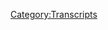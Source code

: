 {{DEFAULTSORT:
    #_TRANSCRIPT_0681:May 8, 2022
}}{{Transcript
    | title         = [[681: May 8, 2022]]
    | caption       = [https://knowledgefight.libsyn.com/681-may-8-2022 Listen to this episode on Libsyn]
    | episodeNumber = [[681: May 8, 2022|681]]
    | length        = 01:58:19
}}

{{MessageBox
    | header     = Warning: Bot Generated Content
    | text       = This transcript was automatically generated by transcription software and likely contains many mistakes and misattributions. Please check the audio for definitive quotes, attribution, and context.
    | image      = N3yvass4myg91.webp
    | imagewidth = 50px
    | id         = warning
}}

{{TranscriptBlock
    | name      = Unknown Speaker
    | timestamp = 00:00:00.000
    | text      = N-N-N-N-N-N-N-Knowledge Fight
}}

{{TranscriptBlock
    | name      = Unknown Speaker
    | timestamp = 00:00:12.960
    | text      = Dan and Jordan, I am sweating
}}

{{TranscriptBlock
    | name      = Unknown Speaker
    | timestamp = 00:00:18.039
    | text      = knowledgefight.com, it's time to pray
}}

{{TranscriptBlock
    | name      = Unknown Speaker
    | timestamp = 00:00:21.280
    | text      = I have great respect for knowledgefight
}}

{{TranscriptBlock
    | name      = Unknown Speaker
    | timestamp = 00:00:23.879
    | text      = knowledgefight
}}

{{TranscriptBlock
    | name      = Unknown Speaker
    | timestamp = 00:00:25.160
    | text      = I'm sick of them posing as if they're the good guys
}}

{{TranscriptBlock
    | name      = Unknown Speaker
    | timestamp = 00:00:27.399
    | text      = Shang, we are the bad guys, knowledgefight
}}

{{TranscriptBlock
    | name      = Unknown Speaker
    | timestamp = 00:00:30.000
    | text      = Dan and Jordan, knowledgefight
}}

{{TranscriptBlock
    | name      = Unknown Speaker
    | timestamp = 00:00:32.200
    | text      = Riddler, Riddler, Riddler
}}

{{TranscriptBlock
    | name      = Unknown Speaker
    | timestamp = 00:00:35.000
    | text      = Need, need money, Riddler, Riddler, Riddler
}}

{{TranscriptBlock
    | name      = Unknown Speaker
    | timestamp = 00:00:39.359
    | text      = Andy and Kansas, Andy and, Andy and
}}

{{TranscriptBlock
    | name      = Unknown Speaker
    | timestamp = 00:00:42.200
    | text      = Stop it, Andy and Kansas, Andy and Kansas
}}

{{TranscriptBlock
    | name      = Unknown Speaker
    | timestamp = 00:00:46.200
    | text      = It's time to pray
}}

{{TranscriptBlock
    | name      = Unknown Speaker
    | timestamp = 00:00:47.119
    | text      = Andy and Kansas, you're on the air, thanks for holding
}}

{{TranscriptBlock
    | name      = Unknown Speaker
    | timestamp = 00:00:49.439
    | text      = Hello Alex, I'm a system caller, I'm a huge fan
}}

{{TranscriptBlock
    | name      = Unknown Speaker
    | timestamp = 00:00:51.759
    | text      = I love your work
}}

{{TranscriptBlock
    | name      = Unknown Speaker
    | timestamp = 00:00:53.000
    | text      = knowledgefight
}}

{{TranscriptBlock
    | name      = Unknown Speaker
    | timestamp = 00:00:54.799
    | text      = knowledgefight.com
}}

{{TranscriptBlock
    | name      = Unknown Speaker
    | timestamp = 00:00:58.439
    | text      = I love you
}}

{{TranscriptBlock
    | name      = Unknown Speaker
    | timestamp = 00:00:59.600
    | text      = Hey everybody, welcome back to Knowledge Fight
}}

{{TranscriptBlock
    | name      = Unknown Speaker
    | timestamp = 00:01:02.679
    | text      = I'm Dan
}}

{{TranscriptBlock
    | name      = Unknown Speaker
    | timestamp = 00:01:03.159
    | text      = I'm Jordan
}}

{{TranscriptBlock
    | name      = Unknown Speaker
    | timestamp = 00:01:03.759
    | text      = We're couple dudes, like to sit around, worship at the altar of Selene
}}

{{TranscriptBlock
    | name      = Unknown Speaker
    | timestamp = 00:01:06.840
    | text      = and talk a little bit about Alex Jones
}}

{{TranscriptBlock
    | name      = Unknown Speaker
    | timestamp = 00:01:09.159
    | text      = Oh indeed we are, Dan
}}

{{TranscriptBlock
    | name      = Unknown Speaker
    | timestamp = 00:01:10.840
    | text      = Jordan
}}

{{TranscriptBlock
    | name      = Unknown Speaker
    | timestamp = 00:01:11.200
    | text      = Dan
}}

{{TranscriptBlock
    | name      = Unknown Speaker
    | timestamp = 00:01:11.799
    | text      = Jordan
}}

{{TranscriptBlock
    | name      = Unknown Speaker
    | timestamp = 00:01:12.319
    | text      = Quick question for you
}}

{{TranscriptBlock
    | name      = Unknown Speaker
    | timestamp = 00:01:13.319
    | text      = What's up?
}}

{{TranscriptBlock
    | name      = Unknown Speaker
    | timestamp = 00:01:13.760
    | text      = What's your bright spot today?
}}

{{TranscriptBlock
    | name      = Unknown Speaker
    | timestamp = 00:01:14.599
    | text      = My bright spot today Jordan, there's a lot going on in the world
}}

{{TranscriptBlock
    | name      = Unknown Speaker
    | timestamp = 00:01:17.239
    | text      = and I don't mean to sound insensitive
}}

{{TranscriptBlock
    | name      = Unknown Speaker
    | timestamp = 00:01:19.519
    | text      = by the frivolity of this
}}

{{TranscriptBlock
    | name      = Unknown Speaker
    | timestamp = 00:01:21.000
    | text      = Sure
}}

{{TranscriptBlock
    | name      = Unknown Speaker
    | timestamp = 00:01:22.239
    | text      = But look, it's the dreamy, creamy summer
}}

{{TranscriptBlock
    | name      = Unknown Speaker
    | timestamp = 00:01:24.079
    | text      = Of course
}}

{{TranscriptBlock
    | name      = Unknown Speaker
    | timestamp = 00:01:24.560
    | text      = And I had planned this in advance
}}

{{TranscriptBlock
    | name      = Unknown Speaker
    | timestamp = 00:01:27.680
    | text      = that I was gonna have a special week
}}

{{TranscriptBlock
    | name      = Unknown Speaker
    | timestamp = 00:01:30.000
    | text      = and so this week is astronaut ice cream week
}}

{{TranscriptBlock
    | name      = Unknown Speaker
    | timestamp = 00:01:35.319
    | text      = I'm gonna be exploring the world of astronaut ice creams
}}

{{TranscriptBlock
    | name      = Unknown Speaker
    | timestamp = 00:01:38.040
    | text      = Sure
}}

{{TranscriptBlock
    | name      = Unknown Speaker
    | timestamp = 00:01:39.120
    | text      = And I have done so a little bit so far
}}

{{TranscriptBlock
    | name      = Unknown Speaker
    | timestamp = 00:01:42.120
    | text      = and I have some mixed results
}}

{{TranscriptBlock
    | name      = Unknown Speaker
    | timestamp = 00:01:44.680
    | text      = Yeah
}}

{{TranscriptBlock
    | name      = Unknown Speaker
    | timestamp = 00:01:45.079
    | text      = There is a wide
}}

{{TranscriptBlock
    | name      = Unknown Speaker
    | timestamp = 00:01:46.079
    | text      = Like space, there are a lot of mixed results out there
}}

{{TranscriptBlock
    | name      = Unknown Speaker
    | timestamp = 00:01:48.400
    | text      = A lot of nothingness and then there's a planet here
}}

{{TranscriptBlock
    | name      = Unknown Speaker
    | timestamp = 00:01:50.400
    | text      = That's it, it's a whole thing
}}

{{TranscriptBlock
    | name      = Unknown Speaker
    | timestamp = 00:01:52.079
    | text      = There is a huge gap between like a decent astronaut ice cream
}}

{{TranscriptBlock
    | name      = Unknown Speaker
    | timestamp = 00:01:59.640
    | text      = and some of it is so bad
}}

{{TranscriptBlock
    | name      = Unknown Speaker
    | timestamp = 00:02:03.239
    | text      = So I was asking for like
}}

{{TranscriptBlock
    | name      = Unknown Speaker
    | timestamp = 00:02:04.840
    | text      = Am I gonna find something that's really terrible?
}}

{{TranscriptBlock
    | name      = Unknown Speaker
    | timestamp = 00:02:06.840
    | text      = Sure
}}

{{TranscriptBlock
    | name      = Unknown Speaker
    | timestamp = 00:02:07.280
    | text      = I have some of these astronaut ice creams
}}

{{TranscriptBlock
    | name      = Unknown Speaker
    | timestamp = 00:02:09.439
    | text      = But we'll get to some of the specifics throughout the week
}}

{{TranscriptBlock
    | name      = Unknown Speaker
    | timestamp = 00:02:12.120
    | text      = But one of the reasons that I wanted to bring this up as my bright spot
}}

{{TranscriptBlock
    | name      = Unknown Speaker
    | timestamp = 00:02:15.280
    | text      = Yes
}}

{{TranscriptBlock
    | name      = Unknown Speaker
    | timestamp = 00:02:15.719
    | text      = People need to know it's astronaut ice cream week
}}

{{TranscriptBlock
    | name      = Unknown Speaker
    | timestamp = 00:02:17.599
    | text      = Yeah
}}

{{TranscriptBlock
    | name      = Unknown Speaker
    | timestamp = 00:02:17.879
    | text      = But second, I need to warn you in advance about a picture I'm gonna send you
}}

{{TranscriptBlock
    | name      = Unknown Speaker
    | timestamp = 00:02:22.039
    | text      = for the Instagram account
}}

{{TranscriptBlock
    | name      = Unknown Speaker
    | timestamp = 00:02:23.360
    | text      = Okay, alright
}}

{{TranscriptBlock
    | name      = Unknown Speaker
    | timestamp = 00:02:24.199
    | text      = It is very dumb
}}

{{TranscriptBlock
    | name      = Unknown Speaker
    | timestamp = 00:02:25.400
    | text      = It's dumb?
}}

{{TranscriptBlock
    | name      = Unknown Speaker
    | timestamp = 00:02:25.960
    | text      = And yeah, I don't want to spoil it too much
}}

{{TranscriptBlock
    | name      = Unknown Speaker
    | timestamp = 00:02:27.879
    | text      = Okay
}}

{{TranscriptBlock
    | name      = Unknown Speaker
    | timestamp = 00:02:28.280
    | text      = I think people will enjoy it quite a bit
}}

{{TranscriptBlock
    | name      = Unknown Speaker
    | timestamp = 00:02:29.719
    | text      = Okay
}}

{{TranscriptBlock
    | name      = Unknown Speaker
    | timestamp = 00:02:30.919
    | text      = So what's your bright spot?
}}

{{TranscriptBlock
    | name      = Unknown Speaker
    | timestamp = 00:02:31.439
    | text      = Excellent
}}

{{TranscriptBlock
    | name      = Unknown Speaker
    | timestamp = 00:02:32.080
    | text      = My bright spot, Dan, there's only, there can be only one answer, Dan
}}

{{TranscriptBlock
    | name      = Unknown Speaker
    | timestamp = 00:02:37.759
    | text      = Mr. Morale and the Big Steppers drops
}}

{{TranscriptBlock
    | name      = Unknown Speaker
    | timestamp = 00:02:39.800
    | text      = Kendrick Lamar
}}

{{TranscriptBlock
    | name      = Unknown Speaker
    | timestamp = 00:02:40.680
    | text      = And I can tell you right now, it is the culmination of the past hundred years of music
}}

{{TranscriptBlock
    | name      = Unknown Speaker
    | timestamp = 00:02:48.879
    | text      = Whoa
}}

{{TranscriptBlock
    | name      = Unknown Speaker
    | timestamp = 00:02:49.360
    | text      = It is incredible, there is no hyperbole that you can make about this album
}}

{{TranscriptBlock
    | name      = Unknown Speaker
    | timestamp = 00:02:53.199
    | text      = Uh-huh
}}

{{TranscriptBlock
    | name      = Unknown Speaker
    | timestamp = 00:02:53.680
    | text      = It is the teleological endpoint of the moment Scott Joplin hit the keys, man
}}

{{TranscriptBlock
    | name      = Unknown Speaker
    | timestamp = 00:02:59.400
    | text      = This is what it is
}}

{{TranscriptBlock
    | name      = Unknown Speaker
    | timestamp = 00:03:00.840
    | text      = You said the same thing about Sum 41's first album, though
}}

{{TranscriptBlock
    | name      = Unknown Speaker
    | timestamp = 00:03:04.000
    | text      = I did say that and I was proven correct
}}

{{TranscriptBlock
    | name      = Unknown Speaker
    | timestamp = 00:03:07.400
    | text      = Fat Lip does hold up
}}

{{TranscriptBlock
    | name      = Unknown Speaker
    | timestamp = 00:03:09.000
    | text      = I don't know if that was in their first album
}}

{{TranscriptBlock
    | name      = Unknown Speaker
    | timestamp = 00:03:10.280
    | text      = No, it's amazing, it's gonna be studied, picked apart for 20 years
}}

{{TranscriptBlock
    | name      = Unknown Speaker
    | timestamp = 00:03:13.680
    | text      = I've heard a lot of great things
}}

{{TranscriptBlock
    | name      = Unknown Speaker
    | timestamp = 00:03:15.159
    | text      = Everything
}}

{{TranscriptBlock
    | name      = Unknown Speaker
    | timestamp = 00:03:15.680
    | text      = I have not heard the album yet myself because I've been kind of busy with my own business
}}

{{TranscriptBlock
    | name      = Unknown Speaker
    | timestamp = 00:03:20.240
    | text      = Sure
}}

{{TranscriptBlock
    | name      = Unknown Speaker
    | timestamp = 00:03:20.639
    | text      = But yeah, I look forward to turning that on
}}

{{TranscriptBlock
    | name      = Unknown Speaker
    | timestamp = 00:03:23.360
    | text      = Incredible
}}

{{TranscriptBlock
    | name      = Unknown Speaker
    | timestamp = 00:03:23.919
    | text      = And I have a little downtime
}}

{{TranscriptBlock
    | name      = Unknown Speaker
    | timestamp = 00:03:24.800
    | text      = Yeah
}}

{{TranscriptBlock
    | name      = Unknown Speaker
    | timestamp = 00:03:25.319
    | text      = So Jordan, today we have an interesting episode to go over and actually we have someone along
}}

{{TranscriptBlock
    | name      = Unknown Speaker
    | timestamp = 00:03:29.439
    | text      = with us who might have a bright spot of their own
}}

{{TranscriptBlock
    | name      = Unknown Speaker
    | timestamp = 00:03:31.280
    | text      = Holy shit, is he behind me?
}}

{{TranscriptBlock
    | name      = Unknown Speaker
    | timestamp = 00:03:32.479
    | text      = He is
}}

{{TranscriptBlock
    | name      = Unknown Speaker
    | timestamp = 00:03:32.879
    | text      = Oh God
}}

{{TranscriptBlock
    | name      = Unknown Speaker
    | timestamp = 00:03:33.639
    | text      = So ladies and gentlemen, joining us for a very, I don't know if this has ever happened
}}

{{TranscriptBlock
    | name      = Unknown Speaker
    | timestamp = 00:03:39.319
    | text      = before
}}

{{TranscriptBlock
    | name      = Unknown Speaker
    | timestamp = 00:03:39.599
    | text      = It's never happened before
}}

{{TranscriptBlock
    | name      = Unknown Speaker
    | timestamp = 00:03:40.439
    | text      = Someone along for a full episode
}}

{{TranscriptBlock
    | name      = Unknown Speaker
    | timestamp = 00:03:41.439
    | text      = No, it's gonna be weird
}}

{{TranscriptBlock
    | name      = Unknown Speaker
    | timestamp = 00:03:42.280
    | text      = Joining us, one of the plaintiff's attorneys for Alex's Sandy Hook Lawsuits in Texas
}}

{{TranscriptBlock
    | name      = Unknown Speaker
    | timestamp = 00:03:49.120
    | text      = Mark Bankston, hello
}}

{{TranscriptBlock
    | name      = Unknown Speaker
    | timestamp = 00:03:50.639
    | text      = Hey, how you doing guys, good to be back
}}

{{TranscriptBlock
    | name      = Unknown Speaker
    | timestamp = 00:03:52.879
    | text      = Great, what's your bright spot?
}}

{{TranscriptBlock
    | name      = Unknown Speaker
    | timestamp = 00:03:54.319
    | text      = I don't know, that new Kendrick CD is pretty good
}}

{{TranscriptBlock
    | name      = Unknown Speaker
    | timestamp = 00:03:57.759
    | text      = Yeah, my description is a little bit better
}}

{{TranscriptBlock
    | name      = Unknown Speaker
    | timestamp = 00:04:02.199
    | text      = I just tagged myself as an over 40 year old
}}

{{TranscriptBlock
    | name      = Unknown Speaker
    | timestamp = 00:04:04.319
    | text      = Yeah, I'm listening to some CDs, gentlemen
}}

{{TranscriptBlock
    | name      = Unknown Speaker
    | timestamp = 00:04:06.159
    | text      = I have the physical copy of the Kendrick album
}}

{{TranscriptBlock
    | name      = Unknown Speaker
    | timestamp = 00:04:09.599
    | text      = Yeah, I'm not gonna lie, I saw that on YouTube
}}

{{TranscriptBlock
    | name      = Unknown Speaker
    | timestamp = 00:04:11.560
    | text      = Come on now, you know the world's so dark right now that one of the bright spots is
}}

{{TranscriptBlock
    | name      = Unknown Speaker
    | timestamp = 00:04:17.600
    | text      = the utter collapse of crypto and how tough of a world is it where financial collapse
}}

{{TranscriptBlock
    | name      = Unknown Speaker
    | timestamp = 00:04:25.160
    | text      = is something that's your bright spot to see all the crypto bros go down
}}

{{TranscriptBlock
    | name      = Unknown Speaker
    | timestamp = 00:04:29.399
    | text      = I definitely think some good memes have come out of it for sure
}}

{{TranscriptBlock
    | name      = Unknown Speaker
    | timestamp = 00:04:32.680
    | text      = Yeah, yeah, so I mean as far as the wider world, no, there's not a lot of bright spots
}}

{{TranscriptBlock
    | name      = Unknown Speaker
    | timestamp = 00:04:37.720
    | text      = things are looking really, really tough right now but my little corner of it's looking okay
}}

{{TranscriptBlock
    | name      = Unknown Speaker
    | timestamp = 00:04:42.240
    | text      = I've had a nice little vacation because some of your listeners know I've been supposed
}}

{{TranscriptBlock
    | name      = Unknown Speaker
    | timestamp = 00:04:47.800
    | text      = to be in a trial against Alex Jones
}}

{{TranscriptBlock
    | name      = Unknown Speaker
    | timestamp = 00:04:49.519
    | text      = That's true, yeah, we were supposed to be in Texas and hanging out and that did not
}}

{{TranscriptBlock
    | name      = Unknown Speaker
    | timestamp = 00:04:54.639
    | text      = end up happening
}}

{{TranscriptBlock
    | name      = Unknown Speaker
    | timestamp = 00:04:55.639
    | text      = No, instead I went to the hill country and took my kid down the Guadalupe River
}}

{{TranscriptBlock
    | name      = Unknown Speaker
    | timestamp = 00:05:00.439
    | text      = Nice
}}

{{TranscriptBlock
    | name      = Unknown Speaker
    | timestamp = 00:05:01.439
    | text      = Yeah, I had two weeks set aside, you know, where I had to be in this trial
}}

{{TranscriptBlock
    | name      = Unknown Speaker
    | timestamp = 00:05:04.879
    | text      = Did he get back yet?
}}

{{TranscriptBlock
    | name      = Unknown Speaker
    | timestamp = 00:05:05.920
    | text      = Is heâ€¦
}}

{{TranscriptBlock
    | name      = Unknown Speaker
    | timestamp = 00:05:07.879
    | text      = You didn't just drop him off at the Guadalupe River?
}}

{{TranscriptBlock
    | name      = Unknown Speaker
    | timestamp = 00:05:10.199
    | text      = Right, yeah, he's gone, yeah, just float him on down
}}

{{TranscriptBlock
    | name      = Unknown Speaker
    | timestamp = 00:05:13.519
    | text      = Just leave him at the LBJ library, call it good
}}

{{TranscriptBlock
    | name      = Unknown Speaker
    | timestamp = 00:05:17.240
    | text      = Yeah, no, it's been a good couple of weeks but we're all just kind of sitting here
}}

{{TranscriptBlock
    | name      = Unknown Speaker
    | timestamp = 00:05:21.959
    | text      = twiddling our thumbs
}}

{{TranscriptBlock
    | name      = Unknown Speaker
    | timestamp = 00:05:24.160
    | text      = As soon as this bankruptcy stunt happened and to kind of, you know, I assume everybody
}}

{{TranscriptBlock
    | name      = Unknown Speaker
    | timestamp = 00:05:29.560
    | text      = knows what we're talking about but here but like right on the eve of the trial we're
}}

{{TranscriptBlock
    | name      = Unknown Speaker
    | timestamp = 00:05:35.160
    | text      = supposed to have the first trial that Jones is supposed to face from the Sandy Hook parents
}}

{{TranscriptBlock
    | name      = Unknown Speaker
    | timestamp = 00:05:39.759
    | text      = He engineers a strange little stunt and it was a bankruptcy stunt that did not involve
}}

{{TranscriptBlock
    | name      = Unknown Speaker
    | timestamp = 00:05:45.680
    | text      = himself or the company by which he operates his business under
}}

{{TranscriptBlock
    | name      = Unknown Speaker
    | timestamp = 00:05:50.600
    | text      = It involved some little paper entities he registered 10 years ago and he used the stunt
}}

{{TranscriptBlock
    | name      = Unknown Speaker
    | timestamp = 00:05:55.279
    | text      = to stop the trial because basically when you file a bankruptcy you get an automatic order
}}

{{TranscriptBlock
    | name      = Unknown Speaker
    | timestamp = 00:05:59.720
    | text      = from a federal court that basically just says put on the brakes, everybody stop
}}

{{TranscriptBlock
    | name      = Unknown Speaker
    | timestamp = 00:06:04.879
    | text      = And so they led us right up to that thinking we were going to go to trial, you know, just
}}

{{TranscriptBlock
    | name      = Unknown Speaker
    | timestamp = 00:06:09.079
    | text      = basically lying through their teeth the whole time and then like, you know, a few days beforehand
}}

{{TranscriptBlock
    | name      = Unknown Speaker
    | timestamp = 00:06:13.399
    | text      = Nope, we're going to bankruptcy court
}}

{{TranscriptBlock
    | name      = Unknown Speaker
    | timestamp = 00:06:15.240
    | text      = Yeah, it was so right before
}}

{{TranscriptBlock
    | name      = Unknown Speaker
    | timestamp = 00:06:18.439
    | text      = Yeah
}}

{{TranscriptBlock
    | name      = Unknown Speaker
    | timestamp = 00:06:19.439
    | text      = It was
}}

{{TranscriptBlock
    | name      = Unknown Speaker
    | timestamp = 00:06:20.439
    | text      = 100%
}}

{{TranscriptBlock
    | name      = Unknown Speaker
    | timestamp = 00:06:21.439
    | text      = It has to be like the way it was so immediate, I mean like me and Jordan had like tickets
}}

{{TranscriptBlock
    | name      = Unknown Speaker
    | timestamp = 00:06:26.980
    | text      = I lost money on this
}}

{{TranscriptBlock
    | name      = Unknown Speaker
    | timestamp = 00:06:28.720
    | text      = You're fine
}}

{{TranscriptBlock
    | name      = Unknown Speaker
    | timestamp = 00:06:29.720
    | text      = Alex Jones owes me 300 unreturnable dollars
}}

{{TranscriptBlock
    | name      = Unknown Speaker
    | timestamp = 00:06:33.120
    | text      = You're fine
}}

{{TranscriptBlock
    | name      = Unknown Speaker
    | timestamp = 00:06:34.120
    | text      = But yeah, it was down to the wire and I find it very difficult to imagine that that wasn't
}}

{{TranscriptBlock
    | name      = Unknown Speaker
    | timestamp = 00:06:40.439
    | text      = like something is like, well
}}

{{TranscriptBlock
    | name      = Unknown Speaker
    | timestamp = 00:06:41.839
    | text      = Oh no, 100% I'll tell you it wasn't like I, we had a hearing on March 10th and it was
}}

{{TranscriptBlock
    | name      = Unknown Speaker
    | timestamp = 00:06:49.399
    | text      = to address a whole bunch of issues coming up in the pretrial and their new attorney
}}

{{TranscriptBlock
    | name      = Unknown Speaker
    | timestamp = 00:06:53.439
    | text      = number 11 at the time right out in front of the courthouse on break was taunting me about
}}

{{TranscriptBlock
    | name      = Unknown Speaker
    | timestamp = 00:06:58.139
    | text      = the fact of, oh yeah, we got something cooking, we got something up our sleeve and so I knew
}}

{{TranscriptBlock
    | name      = Unknown Speaker
    | timestamp = 00:07:03.240
    | text      = something was coming
}}

{{TranscriptBlock
    | name      = Unknown Speaker
    | timestamp = 00:07:04.600
    | text      = That doesn't seem cool
}}

{{TranscriptBlock
    | name      = Unknown Speaker
    | timestamp = 00:07:07.759
    | text      = That's literally what I said to him as I was like, dude, don't talk to me like you're Yoda.
}}

{{TranscriptBlock
    | name      = Unknown Speaker
    | timestamp = 00:07:11.120
    | text      = Just tell me what you're telling me, man. There's no reason to talk to me in riddles
}}

{{TranscriptBlock
    | name      = Unknown Speaker
    | timestamp = 00:07:14.040
    | text      = It is a bit like a Scooby Doo plot. Like a ghost suddenly appears outside the courthouse
}}

{{TranscriptBlock
    | name      = Unknown Speaker
    | timestamp = 00:07:22.699
    | text      = and like, we got to shut this down for two weeks.
}}

{{TranscriptBlock
    | name      = Unknown Speaker
    | timestamp = 00:07:25.079
    | text      = Yeah, it really was. It was a total caper. And then at the end you pull the wood off
}}

{{TranscriptBlock
    | name      = Unknown Speaker
    | timestamp = 00:07:28.519
    | text      = and you go, oh my God, Alex Jones, you're under the, you know? Yeah.
}}

{{TranscriptBlock
    | name      = Unknown Speaker
    | timestamp = 00:07:31.800
    | text      = It's Alex Jones under an Alex Jones mask.
}}

{{TranscriptBlock
    | name      = Unknown Speaker
    | timestamp = 00:07:36.319
    | text      = So when that happened, I kind of, I don't know anything about bankruptcy law. There's
}}

{{TranscriptBlock
    | name      = Unknown Speaker
    | timestamp = 00:07:40.279
    | text      = nothing I can do in a bankruptcy proceeding that makes my eyes glaze over. But of course,
}}

{{TranscriptBlock
    | name      = Unknown Speaker
    | timestamp = 00:07:45.800
    | text      = when you're representing who I represent and you're suing who I'm suing, the most powerful
}}

{{TranscriptBlock
    | name      = Unknown Speaker
    | timestamp = 00:07:51.600
    | text      = lawyers in the world come out of the woodwork and say, Hey, we'll do this just to do it.
}}

{{TranscriptBlock
    | name      = Unknown Speaker
    | timestamp = 00:07:55.519
    | text      = We'll be happy to do it. So I've been sitting on the sidelines where, you know, some of
}}

{{TranscriptBlock
    | name      = Unknown Speaker
    | timestamp = 00:07:59.480
    | text      = the people who've been following this have noticed I haven't been in these hearings that
}}

{{TranscriptBlock
    | name      = Unknown Speaker
    | timestamp = 00:08:02.480
    | text      = are been going on in these bankruptcy things. And it's because we have counsel who've stepped
}}

{{TranscriptBlock
    | name      = Unknown Speaker
    | timestamp = 00:08:07.040
    | text      = up to do that. So basically what Joe is joined you for this one. That was crazy. That was
}}

{{TranscriptBlock
    | name      = Unknown Speaker
    | timestamp = 00:08:14.040
    | text      = in there. We got him, we got, uh, uh, what's that guy's name? Uh, Lynn woods in there.
}}

{{TranscriptBlock
    | name      = Unknown Speaker
    | timestamp = 00:08:20.680
    | text      = And uh, Lynn man, well, Miranda giving us some advice. The pasta guy. Yeah. He's doing
}}

{{TranscriptBlock
    | name      = Unknown Speaker
    | timestamp = 00:08:30.600
    | text      = it from, he's on a prison zoom, you know, calling it from prison. No, like when, when
}}

{{TranscriptBlock
    | name      = Unknown Speaker
    | timestamp = 00:08:37.480
    | text      = seriously though, when, when, when, when you have a firm like Aiken Gump who comes to you
}}

{{TranscriptBlock
    | name      = Unknown Speaker
    | timestamp = 00:08:40.759
    | text      = and just like, it's taken care of, don't worry about it. Um, and, and for me, it was, I had
}}

{{TranscriptBlock
    | name      = Unknown Speaker
    | timestamp = 00:08:46.460
    | text      = two weeks of my life scheduled out for this. It's just all of a sudden, you know, look,
}}

{{TranscriptBlock
    | name      = Unknown Speaker
    | timestamp = 00:08:49.919
    | text      = these guys caused all sorts of inconvenience for everybody else, uh, for all the witnesses
}}

{{TranscriptBlock
    | name      = Unknown Speaker
    | timestamp = 00:08:54.259
    | text      = who were going to come for the court who was setting things up, you got to understand they
}}

{{TranscriptBlock
    | name      = Unknown Speaker
    | timestamp = 00:08:57.480
    | text      = were calling a jury pool of a hundred people had given him a questionnaire like like wheels
}}

{{TranscriptBlock
    | name      = Unknown Speaker
    | timestamp = 00:09:02.100
    | text      = were in motion. But as far as for me, they basically just handed me a big gift. They
}}

{{TranscriptBlock
    | name      = Unknown Speaker
    | timestamp = 00:09:06.639
    | text      = gave me a two week vacation. Um, I think it's probably like always been a feeling too of
}}

{{TranscriptBlock
    | name      = Unknown Speaker
    | timestamp = 00:09:14.200
    | text      = like, well, this is a, this is an inconvenience and a hassle, but this isn't going to get
}}

{{TranscriptBlock
    | name      = Unknown Speaker
    | timestamp = 00:09:19.120
    | text      = rid of the trouble for him. You know,
}}

{{TranscriptBlock
    | name      = Unknown Speaker
    | timestamp = 00:09:21.860
    | text      = That's always been the, the, I mean, look, it was from the moment the stunt happened,
}}

{{TranscriptBlock
    | name      = Unknown Speaker
    | timestamp = 00:09:28.080
    | text      = everybody knew it was a stunt. And the question was, would, would the proposal they're putting
}}

{{TranscriptBlock
    | name      = Unknown Speaker
    | timestamp = 00:09:33.460
    | text      = up be enough to make these cases go away? And any rational person knew from the start
}}

{{TranscriptBlock
    | name      = Unknown Speaker
    | timestamp = 00:09:37.720
    | text      = it wouldn't. And, and just to kind of explain to your viewers, I mean, your listeners, what
}}

{{TranscriptBlock
    | name      = Unknown Speaker
    | timestamp = 00:09:41.840
    | text      = happened here, are they watching us right now?
}}

{{TranscriptBlock
    | name      = Unknown Speaker
    | timestamp = 00:09:47.600
    | text      = Yeah, I just want to make sure nobody's looking at me right now. Um, I'm in my pajamas at
}}

{{TranscriptBlock
    | name      = Unknown Speaker
    | timestamp = 00:09:53.679
    | text      = the moment. Um, when your, your, your listeners may be familiar with, with bankruptcy from
}}

{{TranscriptBlock
    | name      = Unknown Speaker
    | timestamp = 00:09:59.360
    | text      = when the Purdue, um, pharmaceuticals went down with the opioids and the Sackler family.
}}

{{TranscriptBlock
    | name      = Unknown Speaker
    | timestamp = 00:10:05.240
    | text      = But I think plenty of them have gone bankrupt too. I would assume, you know, they could
}}

{{TranscriptBlock
    | name      = Unknown Speaker
    | timestamp = 00:10:08.679
    | text      = be familiar with it from personal.
}}

{{TranscriptBlock
    | name      = Unknown Speaker
    | timestamp = 00:10:10.679
    | text      = Let me tell you, Jordan, your own personal bankruptcy as a personal consumer, when CarMax
}}

{{TranscriptBlock
    | name      = Unknown Speaker
    | timestamp = 00:10:16.019
    | text      = is chasing you down for that, for that Ford Fiesta is very, very different than your experience
}}

{{TranscriptBlock
    | name      = Unknown Speaker
    | timestamp = 00:10:20.779
    | text      = when you're the Sacklers and you've killed a hundred million people, right? Like it's
}}

{{TranscriptBlock
    | name      = Unknown Speaker
    | timestamp = 00:10:24.200
    | text      = a just totally different experience.
}}

{{TranscriptBlock
    | name      = Unknown Speaker
    | timestamp = 00:10:25.919
    | text      = Yeah, they get away with free.
}}

{{TranscriptBlock
    | name      = Unknown Speaker
    | timestamp = 00:10:27.840
    | text      = Right. They were able to engineer what we call a subchapter five bankruptcy is by taking
}}

{{TranscriptBlock
    | name      = Unknown Speaker
    | timestamp = 00:10:32.720
    | text      = entities, which were doing nominal amounts of business, basically throwing them under
}}

{{TranscriptBlock
    | name      = Unknown Speaker
    | timestamp = 00:10:37.000
    | text      = the bus and then creating non-consensual releases for everybody else. And that means that the
}}

{{TranscriptBlock
    | name      = Unknown Speaker
    | timestamp = 00:10:41.379
    | text      = plaintiffs are brought into a room and told them, this is the money you have. Oh, and
}}

{{TranscriptBlock
    | name      = Unknown Speaker
    | timestamp = 00:10:45.740
    | text      = nobody's going to look really closely because you have third parties who are funding the
}}

{{TranscriptBlock
    | name      = Unknown Speaker
    | timestamp = 00:10:50.879
    | text      = bankruptcy.
}}

{{TranscriptBlock
    | name      = Unknown Speaker
    | timestamp = 00:10:51.879
    | text      = Like this is, this is what you got to understand when, when Purdue goes into bankruptcy, then
}}

{{TranscriptBlock
    | name      = Unknown Speaker
    | timestamp = 00:10:55.960
    | text      = there are third party sources of funding that could have been sued who are then giving Purdue
}}

{{TranscriptBlock
    | name      = Unknown Speaker
    | timestamp = 00:11:00.519
    | text      = the money to settle the bankruptcy under the table. But nobody gets to throw a lens on
}}

{{TranscriptBlock
    | name      = Unknown Speaker
    | timestamp = 00:11:04.179
    | text      = how much money is there. When Jones and his attorneys kind of saw how when that went down,
}}

{{TranscriptBlock
    | name      = Unknown Speaker
    | timestamp = 00:11:08.860
    | text      = they thought, oh, this is, this is a good idea. Let's try to do one of those. And what
}}

{{TranscriptBlock
    | name      = Unknown Speaker
    | timestamp = 00:11:12.659
    | text      = they didn't realize is they had none of the necessary ingredients to make it happen.
}}

{{TranscriptBlock
    | name      = Unknown Speaker
    | timestamp = 00:11:17.019
    | text      = They came in there with just a sham. You just can't write info Wars on a piece of paper
}}

{{TranscriptBlock
    | name      = Unknown Speaker
    | timestamp = 00:11:21.340
    | text      = and then hand it over and say, all right, that's the company. And now everything's going
}}

{{TranscriptBlock
    | name      = Unknown Speaker
    | timestamp = 00:11:25.500
    | text      = to be through that. Like that doesn't work.
}}

{{TranscriptBlock
    | name      = Unknown Speaker
    | timestamp = 00:11:27.220
    | text      = You can try.
}}

{{TranscriptBlock
    | name      = Unknown Speaker
    | timestamp = 00:11:28.220
    | text      = Yeah. You know, I got my, my main problem is that you can do that and get a few weeks
}}

{{TranscriptBlock
    | name      = Unknown Speaker
    | timestamp = 00:11:34.179
    | text      = off from your trial. I think that's a hundred percent. You can get a couple million in Bitcoin.
}}

{{TranscriptBlock
    | name      = Unknown Speaker
    | timestamp = 00:11:40.539
    | text      = No, this is all fucked.
}}

{{TranscriptBlock
    | name      = Unknown Speaker
    | timestamp = 00:11:43.340
    | text      = Everything about this is not just, there's no question about that. But if they had a
}}

{{TranscriptBlock
    | name      = Unknown Speaker
    | timestamp = 00:11:47.559
    | text      = business that had been doing even a nominal amount of commerce, they could have probably
}}

{{TranscriptBlock
    | name      = Unknown Speaker
    | timestamp = 00:11:51.620
    | text      = pulled this off. But instead they just had some paper entities and they brought them
}}

{{TranscriptBlock
    | name      = Unknown Speaker
    | timestamp = 00:11:54.899
    | text      = down there. And the first thing that happens is the judge looks at them all and goes, none
}}

{{TranscriptBlock
    | name      = Unknown Speaker
    | timestamp = 00:11:59.500
    | text      = of these people are doing any business. None of them have any assets. What are we even
}}

{{TranscriptBlock
    | name      = Unknown Speaker
    | timestamp = 00:12:02.659
    | text      = doing here? We're all heading towards a dismissal here. And we're all about to spend a bunch
}}

{{TranscriptBlock
    | name      = Unknown Speaker
    | timestamp = 00:12:06.139
    | text      = of money, make a bunch of witnesses, put a bunch of people on the stand and do all this
}}

{{TranscriptBlock
    | name      = Unknown Speaker
    | timestamp = 00:12:09.620
    | text      = stuff to unravel the Gordian knot of the silliness that they put on this court. And you're right,
}}

{{TranscriptBlock
    | name      = Unknown Speaker
    | timestamp = 00:12:15.159
    | text      = they gained some time out of it. But instead we just decided, let's just non-suit, dismiss
}}

{{TranscriptBlock
    | name      = Unknown Speaker
    | timestamp = 00:12:19.840
    | text      = our claims against the entities that don't have any assets.
}}

{{TranscriptBlock
    | name      = Unknown Speaker
    | timestamp = 00:12:22.299
    | text      = Well, you wouldn't be able to get anything out of them anyway because of that, right?
}}

{{TranscriptBlock
    | name      = Unknown Speaker
    | timestamp = 00:12:26.500
    | text      = And so if this, and here's the deal is if this was a legit bankruptcy, those entities
}}

{{TranscriptBlock
    | name      = Unknown Speaker
    | timestamp = 00:12:30.460
    | text      = would normally be swinging from the chandeliers thinking, oh great, we're off the hook. But
}}

{{TranscriptBlock
    | name      = Unknown Speaker
    | timestamp = 00:12:34.139
    | text      = that was never the point of this bankruptcy to begin with. Right. And so from Jones's
}}

{{TranscriptBlock
    | name      = Unknown Speaker
    | timestamp = 00:12:38.460
    | text      = perspective, even though the attorneys for the entities and the trustee for the entities
}}

{{TranscriptBlock
    | name      = Unknown Speaker
    | timestamp = 00:12:43.860
    | text      = of these assetless entities are happy, they're like, all right, we're closing down this bankruptcy.
}}

{{TranscriptBlock
    | name      = Unknown Speaker
    | timestamp = 00:12:48.500
    | text      = Jones on his show is screaming about how he's been denied the right to his bankruptcy, right?
}}

{{TranscriptBlock
    | name      = Unknown Speaker
    | timestamp = 00:12:53.340
    | text      = Because now all of a sudden you're in a very strange position where he took these paper
}}

{{TranscriptBlock
    | name      = Unknown Speaker
    | timestamp = 00:12:59.059
    | text      = entities, like one of which is named Info Wars LLC, pushed it to the side and separated
}}

{{TranscriptBlock
    | name      = Unknown Speaker
    | timestamp = 00:13:03.659
    | text      = it from itself. And then the moment that it had a separate and different legal interest
}}

{{TranscriptBlock
    | name      = Unknown Speaker
    | timestamp = 00:13:07.779
    | text      = than him, then all of a sudden he feels betrayed, right? He feels like the goal that he was
}}

{{TranscriptBlock
    | name      = Unknown Speaker
    | timestamp = 00:13:12.980
    | text      = going after, he can't get. And so that's what he's screaming on TV about, on a show about
}}

{{TranscriptBlock
    | name      = Unknown Speaker
    | timestamp = 00:13:17.419
    | text      = right now.
}}

{{TranscriptBlock
    | name      = Unknown Speaker
    | timestamp = 00:13:18.419
    | text      = And some of that is what we're going to talk about throughout this episode. There will
}}

{{TranscriptBlock
    | name      = Unknown Speaker
    | timestamp = 00:13:22.019
    | text      = be some complaining about that. On Friday, the news came out that the bankruptcy issue
}}

{{TranscriptBlock
    | name      = Unknown Speaker
    | timestamp = 00:13:32.299
    | text      = was a sort of moot and things would be moving forward with the case. So that's one of the,
}}

{{TranscriptBlock
    | name      = Unknown Speaker
    | timestamp = 00:13:37.220
    | text      = you know, the reason why I reached out to you and I wanted to get a bit of an update
}}

{{TranscriptBlock
    | name      = Unknown Speaker
    | timestamp = 00:13:41.059
    | text      = on it since I certainly don't speak the language of the court. And you said, Hey, how about
}}

{{TranscriptBlock
    | name      = Unknown Speaker
    | timestamp = 00:13:46.700
    | text      = we talk about Alex's show from May 8th? Cause there's some stuff that you wanted to go over
}}

{{TranscriptBlock
    | name      = Unknown Speaker
    | timestamp = 00:13:52.379
    | text      = on. And I said, Hey, why not? So that's why we're here.
}}

{{TranscriptBlock
    | name      = Unknown Speaker
    | timestamp = 00:13:56.019
    | text      = Part of the reason I wanted to do that is because people won't stop emailing me, asking
}}

{{TranscriptBlock
    | name      = Unknown Speaker
    | timestamp = 00:13:59.620
    | text      = me what the hell is going on. So maybe I can just link them to your show and we can do
}}

{{TranscriptBlock
    | name      = Unknown Speaker
    | timestamp = 00:14:03.100
    | text      = it.
}}

{{TranscriptBlock
    | name      = Unknown Speaker
    | timestamp = 00:14:04.100
    | text      = You invited yourself on our show out of spite to our listeners, not our listeners necessarily.
}}

{{TranscriptBlock
    | name      = Unknown Speaker
    | timestamp = 00:14:10.419
    | text      = Not, yeah, not necessarily. Believe me, your listeners are lovely. Your listeners actually
}}

{{TranscriptBlock
    | name      = Unknown Speaker
    | timestamp = 00:14:15.940
    | text      = give the most lovely correspondence. They're the sweetest people on the whole planet. I'm
}}

{{TranscriptBlock
    | name      = Unknown Speaker
    | timestamp = 00:14:19.759
    | text      = actually talking about mainstream media. They are annoying as hell. They are like, Oh yeah,
}}

{{TranscriptBlock
    | name      = Unknown Speaker
    | timestamp = 00:14:25.059
    | text      = they don't listen to the show, buddy.
}}

{{TranscriptBlock
    | name      = Unknown Speaker
    | timestamp = 00:14:26.620
    | text      = I got to answer the same question. Well, they're going to have to, cause I'm just sending it
}}

{{TranscriptBlock
    | name      = Unknown Speaker
    | timestamp = 00:14:31.580
    | text      = out. Listen to this. I'm not talking to you. Just give this will be your statement. I don't
}}

{{TranscriptBlock
    | name      = Unknown Speaker
    | timestamp = 00:14:39.059
    | text      = like bankruptcy to begin with. Like there's nothing about it. That's fun or anything.
}}

{{TranscriptBlock
    | name      = Unknown Speaker
    | timestamp = 00:14:42.620
    | text      = I don't like, I, the less I can talk about it, the better. So let's, let's just make
}}

{{TranscriptBlock
    | name      = Unknown Speaker
    | timestamp = 00:14:46.299
    | text      = a record of what happened here so we can get everybody up to speed.
}}

{{TranscriptBlock
    | name      = Unknown Speaker
    | timestamp = 00:14:48.899
    | text      = Nice. Well, yeah, it all seems very technical and bizarre and a pain in the ass is what
}}

{{TranscriptBlock
    | name      = Unknown Speaker
    | timestamp = 00:14:55.580
    | text      = you mean. That's just, I mean, that's what you could title the episode. That bankruptcy
}}

{{TranscriptBlock
    | name      = Unknown Speaker
    | timestamp = 00:15:00.360
    | text      = is stupid. That's the, that's the only thing we learned here today. Nobody you're going
}}

{{TranscriptBlock
    | name      = Unknown Speaker
    | timestamp = 00:15:03.860
    | text      = to find out from this story. There's no lesson here other than bankruptcy is stupid.
}}

{{TranscriptBlock
    | name      = Unknown Speaker
    | timestamp = 00:15:07.580
    | text      = If we titled things other than like just the name of the date, then I would consider it.
}}

{{TranscriptBlock
    | name      = Unknown Speaker
    | timestamp = 00:15:13.059
    | text      = But the strict policy of nondescriptive titles.
}}

{{TranscriptBlock
    | name      = Unknown Speaker
    | timestamp = 00:15:17.820
    | text      = You cannot find the episode you are looking for and that is by design. Listen to the whole
}}

{{TranscriptBlock
    | name      = Unknown Speaker
    | timestamp = 00:15:23.139
    | text      = show.
}}

{{TranscriptBlock
    | name      = Unknown Speaker
    | timestamp = 00:15:24.139
    | text      = We don't want to draw people in.
}}

{{TranscriptBlock
    | name      = Unknown Speaker
    | timestamp = 00:15:25.139
    | text      = Yes, exactly.
}}

{{TranscriptBlock
    | name      = Unknown Speaker
    | timestamp = 00:15:26.139
    | text      = With aesthetic wrinkles.
}}

{{TranscriptBlock
    | name      = Unknown Speaker
    | timestamp = 00:15:27.139
    | text      = Get as far away from our show as you can.
}}

{{TranscriptBlock
    | name      = Unknown Speaker
    | timestamp = 00:15:30.419
    | text      = Yeah. So, um, I am, I've gone over this. We've got some clips, uh, to discuss some of it
}}

{{TranscriptBlock
    | name      = Unknown Speaker
    | timestamp = 00:15:35.659
    | text      = has to do with the bankruptcy. Some of it's, uh, just stupid. Uh, but we start here, uh,
}}

{{TranscriptBlock
    | name      = Unknown Speaker
    | timestamp = 00:15:41.620
    | text      = on a note of the bankruptcy, but it's also a moment of self-reflection for Alex.
}}

{{TranscriptBlock
    | name      = Unknown Speaker
    | timestamp = 00:15:47.779
    | text      = You know, I, I, I'm a good talk show host. I'm, I'm a good TV host. I mean, I, I, I'm,
}}

{{TranscriptBlock
    | name      = Unknown Speaker
    | timestamp = 00:15:51.779
    | text      = it's an interesting, informative show and we try to empower humanity, but I've got a
}}

{{TranscriptBlock
    | name      = Unknown Speaker
    | timestamp = 00:15:54.899
    | text      = big point that I really, I'm not good at, and that is hyping something up and building
}}

{{TranscriptBlock
    | name      = Unknown Speaker
    | timestamp = 00:16:02.139
    | text      = it up.
}}

{{TranscriptBlock
    | name      = Unknown Speaker
    | timestamp = 00:16:05.139
    | text      = And so I'm just going to leave it at this, dealing with the disinformation board and
}}

{{TranscriptBlock
    | name      = Unknown Speaker
    | timestamp = 00:16:08.740
    | text      = George Soros.
}}

{{TranscriptBlock
    | name      = Unknown Speaker
    | timestamp = 00:16:11.019
    | text      = We got information two weeks ago that I mentioned on air and then days later was even in the
}}

{{TranscriptBlock
    | name      = Unknown Speaker
    | timestamp = 00:16:15.860
    | text      = associated press, but like it was a good thing. And then we got more information Friday and
}}

{{TranscriptBlock
    | name      = Unknown Speaker
    | timestamp = 00:16:22.299
    | text      = now we've gotten part of the documents and we're getting more, but you talk about racketeering,
}}

{{TranscriptBlock
    | name      = Unknown Speaker
    | timestamp = 00:16:29.919
    | text      = you talk about illegal, what they're trying to do with info wars and what has come out
}}

{{TranscriptBlock
    | name      = Unknown Speaker
    | timestamp = 00:16:35.779
    | text      = in the state courts and the bankruptcy court is unbelievable.
}}

{{TranscriptBlock
    | name      = Unknown Speaker
    | timestamp = 00:16:40.720
    | text      = It's unbelievable stuff. So he's got some documents, uh, is what I hear, uh, from him.
}}

{{TranscriptBlock
    | name      = Unknown Speaker
    | timestamp = 00:16:47.980
    | text      = Sure. I heard that. But what I'm focused on is, did he say he's bad at hyping things up?
}}

{{TranscriptBlock
    | name      = Unknown Speaker
    | timestamp = 00:16:53.659
    | text      = Well, see, I have a mixed feeling about that. I mean, I was thinking the same thing because
}}

{{TranscriptBlock
    | name      = Unknown Speaker
    | timestamp = 00:16:58.259
    | text      = that is true and also not true simultaneously. He's he does it a lot. Yes. Um, and he's good
}}

{{TranscriptBlock
    | name      = Unknown Speaker
    | timestamp = 00:17:06.259
    | text      = at getting himself to do it right. But he's tactless at it. Yes. That is poor execution.
}}

{{TranscriptBlock
    | name      = Unknown Speaker
    | timestamp = 00:17:12.380
    | text      = Yeah. Diminishing returns. Yes. Very much so. So we did hear about this on a recent
}}

{{TranscriptBlock
    | name      = Unknown Speaker
    | timestamp = 00:17:16.900
    | text      = show. Alex did say he did hint that, uh, Soros, uh, is behind his, his bankruptcy or there's
}}

{{TranscriptBlock
    | name      = Unknown Speaker
    | timestamp = 00:17:23.180
    | text      = some, there's some shady dealings. Of course. Okay. Uh, do I get it? I get it. I, I, I,
}}

{{TranscriptBlock
    | name      = Unknown Speaker
    | timestamp = 00:17:30.660
    | text      = you know, it's hard to, Oh God, this is just great stuff. We're already off to a wonderful
}}

{{TranscriptBlock
    | name      = Unknown Speaker
    | timestamp = 00:17:35.380
    | text      = start. Um, I can hear you not answering the question, sir. Yeah. Like I'm just, all you
}}

{{TranscriptBlock
    | name      = Unknown Speaker
    | timestamp = 00:17:40.779
    | text      = hear from me right now is a bunch of obfuscation, right? Um, no, this is what I hear. I think
}}

{{TranscriptBlock
    | name      = Unknown Speaker
    | timestamp = 00:17:47.180
    | text      = I hear worrying in the back of shredding documents. Yeah. Right. Okay. So here's two thoughts.
}}

{{TranscriptBlock
    | name      = Unknown Speaker
    | timestamp = 00:17:51.700
    | text      = One is whenever I hear anybody now on info Wars talk about, we have documents, quote
}}

{{TranscriptBlock
    | name      = Unknown Speaker
    | timestamp = 00:17:56.579
    | text      = unquote, all I can think about is going in and, and taking the deposition of their corporate
}}

{{TranscriptBlock
    | name      = Unknown Speaker
    | timestamp = 00:18:01.420
    | text      = representative Daria Karpova. And she brought a little folder of documents with her. And
}}

{{TranscriptBlock
    | name      = Unknown Speaker
    | timestamp = 00:18:05.920
    | text      = those documents were the most hysterical, absurd things. I can like, I came with my
}}

{{TranscriptBlock
    | name      = Unknown Speaker
    | timestamp = 00:18:10.779
    | text      = case today and it's like, here's a Wikipedia printout of the right stock fire to throw
}}

{{TranscriptBlock
    | name      = Unknown Speaker
    | timestamp = 00:18:15.539
    | text      = that false white. Here is a page from Wolfgang. How big's conspiracy website. It's like, I
}}

{{TranscriptBlock
    | name      = Unknown Speaker
    | timestamp = 00:18:20.500
    | text      = don't know what the hell they have in terms of documents, but I know two things. One,
}}

{{TranscriptBlock
    | name      = Unknown Speaker
    | timestamp = 00:18:24.619
    | text      = it's going to be really dumb. And two, they're going to have done a really bad job of reading
}}

{{TranscriptBlock
    | name      = Unknown Speaker
    | timestamp = 00:18:28.339
    | text      = whatever it is because they simply, this is how it goes every time. I think that I've
}}

{{TranscriptBlock
    | name      = Unknown Speaker
    | timestamp = 00:18:33.619
    | text      = actually worked out what the document they're talking about. Go ahead with me. Cause this
}}

{{TranscriptBlock
    | name      = Unknown Speaker
    | timestamp = 00:18:37.700
    | text      = is all hitting me. Yeah. Okay. Go ahead. I think that the document Alex is talking about
}}

{{TranscriptBlock
    | name      = Unknown Speaker
    | timestamp = 00:18:42.940
    | text      = is just the letter that the U S trustee sent to the court. I think that's it. God, that's
}}

{{TranscriptBlock
    | name      = Unknown Speaker
    | timestamp = 00:18:49.579
    | text      = wonderful. It's the, it's that the government was like, Hey, come on, man. Come on. This
}}

{{TranscriptBlock
    | name      = Unknown Speaker
    | timestamp = 00:18:56.299
    | text      = is all coming down to you. He doesn't understand how civics like as a high school civics thing
}}

{{TranscriptBlock
    | name      = Unknown Speaker
    | timestamp = 00:19:03.140
    | text      = is what we're dealing with right now is why I think George Soros is involved. He thinks
}}

{{TranscriptBlock
    | name      = Unknown Speaker
    | timestamp = 00:19:06.579
    | text      = because the U S trustee sent, you made a recommendation from the court about thumbs up, thumbs down
}}

{{TranscriptBlock
    | name      = Unknown Speaker
    | timestamp = 00:19:12.779
    | text      = on this bankruptcy. Like it does. And like, like, like it's a job to do to enforce the
}}

{{TranscriptBlock
    | name      = Unknown Speaker
    | timestamp = 00:19:19.099
    | text      = bankruptcy code.
}}

{{TranscriptBlock
    | name      = Unknown Speaker
    | timestamp = 00:19:20.099
    | text      = That's the only thing I can think of in terms of like, what is a document?
}}

{{TranscriptBlock
    | name      = Unknown Speaker
    | timestamp = 00:19:23.059
    | text      = I don't know. Cause look, I heard him talking about like, Oh, Soros is behind all this.
}}

{{TranscriptBlock
    | name      = Unknown Speaker
    | timestamp = 00:19:28.019
    | text      = We know the law firms and all this kind of stuff. And I'm like, this is what I'm interested
}}

{{TranscriptBlock
    | name      = Unknown Speaker
    | timestamp = 00:19:32.380
    | text      = to hear. Right? Because up until now it has been kind of generic and it's been kind of,
}}

{{TranscriptBlock
    | name      = Unknown Speaker
    | timestamp = 00:19:38.259
    | text      = it's been thrown more at the court really recently than us because he just gets mad
}}

{{TranscriptBlock
    | name      = Unknown Speaker
    | timestamp = 00:19:41.859
    | text      = at the courts. And, and that, that bothers me. Cause I'll tell you, I'm in two minds
}}

{{TranscriptBlock
    | name      = Unknown Speaker
    | timestamp = 00:19:45.299
    | text      = of this. When I hear him go off on this stuff about Soros on one hand, I'm laughing to myself
}}

{{TranscriptBlock
    | name      = Unknown Speaker
    | timestamp = 00:19:49.619
    | text      = and I'm thinking, well, actually that's pretty good. If, if, if, if people in my jury pool
}}

{{TranscriptBlock
    | name      = Unknown Speaker
    | timestamp = 00:19:53.940
    | text      = here that he's going off about Soros, you know, that's a wonderful thing for a Travis
}}

{{TranscriptBlock
    | name      = Unknown Speaker
    | timestamp = 00:19:57.319
    | text      = County jury to hear. But I'm the other mind of it is, is I keep seeing him say this shit
}}

{{TranscriptBlock
    | name      = Unknown Speaker
    | timestamp = 00:20:01.859
    | text      = about our judge and saying all sorts of like, like really antagonistic, hostile shit about
}}

{{TranscriptBlock
    | name      = Unknown Speaker
    | timestamp = 00:20:07.400
    | text      = our judge. And, and, and I, you know, she didn't ask to be like, she's got to go and
}}

{{TranscriptBlock
    | name      = Unknown Speaker
    | timestamp = 00:20:13.059
    | text      = walk into the courthouse every day when we're having this trial. And so, yeah, like I don't
}}

{{TranscriptBlock
    | name      = Unknown Speaker
    | timestamp = 00:20:17.539
    | text      = mean, she also has the power to stop him. She's not, she's not, I mean, she could do
}}

{{TranscriptBlock
    | name      = Unknown Speaker
    | timestamp = 00:20:24.579
    | text      = shit, right? I mean, I assume that the law allows you to do shit.
}}

{{TranscriptBlock
    | name      = Unknown Speaker
    | timestamp = 00:20:28.059
    | text      = Look, man, look, I am a, I'm a lawyer who is, is currently suing somebody and trying
}}

{{TranscriptBlock
    | name      = Unknown Speaker
    | timestamp = 00:20:33.619
    | text      = to get them held legally responsible for the things they said, like their speech. But I'm
}}

{{TranscriptBlock
    | name      = Unknown Speaker
    | timestamp = 00:20:37.660
    | text      = telling you right now, if you were talking about that, that judge should do something
}}

{{TranscriptBlock
    | name      = Unknown Speaker
    | timestamp = 00:20:40.720
    | text      = to shackle his ability to talk to his audience about the circumstances of his trial and whether
}}

{{TranscriptBlock
    | name      = Unknown Speaker
    | timestamp = 00:20:45.019
    | text      = he thinks he's getting a fair trial, the moment you say, oh, well now he's crossed into crazy
}}

{{TranscriptBlock
    | name      = Unknown Speaker
    | timestamp = 00:20:48.940
    | text      = town cause he's talking about George Soros. Now you're doing something that I even believe
}}

{{TranscriptBlock
    | name      = Unknown Speaker
    | timestamp = 00:20:52.519
    | text      = is really offensive to the first amendment. I don't think the responsibility falls on
}}

{{TranscriptBlock
    | name      = Unknown Speaker
    | timestamp = 00:20:56.299
    | text      = this judge at all to enforce it. I think it falls on the counsel who is representing Alex
}}

{{TranscriptBlock
    | name      = Unknown Speaker
    | timestamp = 00:21:00.380
    | text      = Jones right now. And what I don't think a lot of people understand is they've seen a
}}

{{TranscriptBlock
    | name      = Unknown Speaker
    | timestamp = 00:21:04.339
    | text      = lot of parade of some really bad lawyers in this case. But right now, Alex Jones has been
}}

{{TranscriptBlock
    | name      = Unknown Speaker
    | timestamp = 00:21:08.799
    | text      = picked up by a new guy who's a former US attorney, a United States Justice Department attorney,
}}

{{TranscriptBlock
    | name      = Unknown Speaker
    | timestamp = 00:21:14.980
    | text      = who was an Eric Holder goon, according to Alex Jones, you know, five, six years ago.
}}

{{TranscriptBlock
    | name      = Unknown Speaker
    | timestamp = 00:21:20.500
    | text      = But now he's running the show for Alex in Texas. And that guy needs to get his house
}}

{{TranscriptBlock
    | name      = Unknown Speaker
    | timestamp = 00:21:24.740
    | text      = in order. That guy needs to get a leash on his damn client. If he wants to come and make
}}

{{TranscriptBlock
    | name      = Unknown Speaker
    | timestamp = 00:21:28.779
    | text      = a big reputation of himself representing some proto-fascist madman, the least he could do
}}

{{TranscriptBlock
    | name      = Unknown Speaker
    | timestamp = 00:21:33.859
    | text      = is try to like reign in the conspiracy theories about what's going on with our judge for fuck's
}}

{{TranscriptBlock
    | name      = Unknown Speaker
    | timestamp = 00:21:38.779
    | text      = sake. I mean, like get your house in order. And I know it's not going to happen. It's
}}

{{TranscriptBlock
    | name      = Unknown Speaker
    | timestamp = 00:21:42.440
    | text      = never going to happen. I've been, I've been pounding this drum for two years. It's never
}}

{{TranscriptBlock
    | name      = Unknown Speaker
    | timestamp = 00:21:45.660
    | text      = going to happen.
}}

{{TranscriptBlock
    | name      = Unknown Speaker
    | timestamp = 00:21:46.660
    | text      = Yeah. And it's not like there'd be a way that you could really effectively like have a gag
}}

{{TranscriptBlock
    | name      = Unknown Speaker
    | timestamp = 00:21:51.740
    | text      = order about the case without it, like kind of having blow back probably.
}}

{{TranscriptBlock
    | name      = Unknown Speaker
    | timestamp = 00:21:55.619
    | text      = Sure, sure, sure. Yeah, exactly. Exactly.
}}

{{TranscriptBlock
    | name      = Unknown Speaker
    | timestamp = 00:21:58.460
    | text      = I think there's some really like interesting allegations that are made throughout the course
}}

{{TranscriptBlock
    | name      = Unknown Speaker
    | timestamp = 00:22:03.460
    | text      = of this, this episode. So I think, I think you'll enjoy some of these, some of these
}}

{{TranscriptBlock
    | name      = Unknown Speaker
    | timestamp = 00:22:08.220
    | text      = high, high claims that Alex makes. Here's some more about Soros for you. Not only is
}}

{{TranscriptBlock
    | name      = Unknown Speaker
    | timestamp = 00:22:15.140
    | text      = he entangled in this case against Alex, he's all over the place, man.
}}

{{TranscriptBlock
    | name      = Unknown Speaker
    | timestamp = 00:22:21.220
    | text      = Soros runs over a thousand DAs and district attorneys, county attorneys now. George Soros
}}

{{TranscriptBlock
    | name      = Unknown Speaker
    | timestamp = 00:22:30.900
    | text      = is not even hiding the fact that he runs the disinformation bureau and that they have a
}}

{{TranscriptBlock
    | name      = Unknown Speaker
    | timestamp = 00:22:36.940
    | text      = plan to basically sue tens of thousands of conservative and Christian leaders once the
}}

{{TranscriptBlock
    | name      = Unknown Speaker
    | timestamp = 00:22:43.019
    | text      = precedent set with rigged juries, with rigged courts, with default operations against infowars.
}}

{{TranscriptBlock
    | name      = Unknown Speaker
    | timestamp = 00:22:48.859
    | text      = And they admit that and have now admitted to court officials in federal court that George
}}

{{TranscriptBlock
    | name      = Unknown Speaker
    | timestamp = 00:22:58.940
    | text      = Soros is running this and is set to publicly announce he's trying to take me off the air,
}}

{{TranscriptBlock
    | name      = Unknown Speaker
    | timestamp = 00:23:04.500
    | text      = which we already knew. But that arrogance, the arrogance, the bravada, I mean, it takes
}}

{{TranscriptBlock
    | name      = Unknown Speaker
    | timestamp = 00:23:12.019
    | text      = a lot of arrogance, I would say to say to ostensibly millions of people. If you don't
}}

{{TranscriptBlock
    | name      = Unknown Speaker
    | timestamp = 00:23:19.900
    | text      = stop this trial, George Soros personally will sue you.
}}

{{TranscriptBlock
    | name      = Unknown Speaker
    | timestamp = 00:23:24.500
    | text      = What would it look like?
}}

{{TranscriptBlock
    | name      = Unknown Speaker
    | timestamp = 00:23:27.059
    | text      = Here's what I just want to say about this is that people have second guessed a lot of
}}

{{TranscriptBlock
    | name      = Unknown Speaker
    | timestamp = 00:23:32.099
    | text      = the choices that I made along the way in this case. It's been four years and every time
}}

{{TranscriptBlock
    | name      = Unknown Speaker
    | timestamp = 00:23:37.819
    | text      = I make some aggressive decision about what I'm going to do with the court, because I've
}}

{{TranscriptBlock
    | name      = Unknown Speaker
    | timestamp = 00:23:43.500
    | text      = been super aggressive in this case, it always pays off. And people were second guessing
}}

{{TranscriptBlock
    | name      = Unknown Speaker
    | timestamp = 00:23:48.299
    | text      = when I decided to send a letter to the United States bankruptcy court saying that George
}}

{{TranscriptBlock
    | name      = Unknown Speaker
    | timestamp = 00:23:52.339
    | text      = Soros is controlling all of this.
}}

{{TranscriptBlock
    | name      = Unknown Speaker
    | timestamp = 00:23:54.660
    | text      = Nobody's second guessing me now that I filed documents with the bankruptcy court saying
}}

{{TranscriptBlock
    | name      = Unknown Speaker
    | timestamp = 00:24:01.220
    | text      = that George Soros is controlling all of this. And if you fuck around, you're going to have
}}

{{TranscriptBlock
    | name      = Unknown Speaker
    | timestamp = 00:24:04.779
    | text      = to face the wrath of George Soros. That was a very aggressive card for me to play and
}}

{{TranscriptBlock
    | name      = Unknown Speaker
    | timestamp = 00:24:10.940
    | text      = not something they teach you in law school.
}}

{{TranscriptBlock
    | name      = Unknown Speaker
    | timestamp = 00:24:12.539
    | text      = So I just want to pat myself on the back a little bit of, I mean, look, I don't mean
}}

{{TranscriptBlock
    | name      = Unknown Speaker
    | timestamp = 00:24:17.660
    | text      = to be this facetious about this, but this man is literally, I think at this point, believing
}}

{{TranscriptBlock
    | name      = Unknown Speaker
    | timestamp = 00:24:22.099
    | text      = that there or not believing, but wanting his audience to believe there is a collusion between
}}

{{TranscriptBlock
    | name      = Unknown Speaker
    | timestamp = 00:24:26.980
    | text      = the United States Department of Justice, my office, people I know, George Soros, everybody
}}

{{TranscriptBlock
    | name      = Unknown Speaker
    | timestamp = 00:24:32.900
    | text      = to threaten the United States bankruptcy judge to make him not have a bankruptcy when it's
}}

{{TranscriptBlock
    | name      = Unknown Speaker
    | timestamp = 00:24:38.420
    | text      = actually the attorneys for his own company who are like, yay, bankruptcy is over. Thank
}}

{{TranscriptBlock
    | name      = Unknown Speaker
    | timestamp = 00:24:42.579
    | text      = gosh, we're getting out of here.
}}

{{TranscriptBlock
    | name      = Unknown Speaker
    | timestamp = 00:24:44.460
    | text      = That is actually exactly what he thinks. He does believe that there is a level of coordination
}}

{{TranscriptBlock
    | name      = Unknown Speaker
    | timestamp = 00:24:51.940
    | text      = that is almost comical between you and Soros. Also, just to update on this, there's about
}}

{{TranscriptBlock
    | name      = Unknown Speaker
    | timestamp = 00:25:00.740
    | text      = 2,300 DAs in the entire country. So Alex Soros runs half of them. And that's amazing, especially
}}

{{TranscriptBlock
    | name      = Unknown Speaker
    | timestamp = 00:25:08.940
    | text      = considering that there's a number of states where the DAs aren't elected. So Soros would
}}

{{TranscriptBlock
    | name      = Unknown Speaker
    | timestamp = 00:25:13.420
    | text      = have to be like able to control state commissions and governors and it's a mess.
}}

{{TranscriptBlock
    | name      = Unknown Speaker
    | timestamp = 00:25:18.380
    | text      = You know, the problem I have with this is that this, the most unreasonable thing about
}}

{{TranscriptBlock
    | name      = Unknown Speaker
    | timestamp = 00:25:25.380
    | text      = this is that somebody would be such a good administrator that they would be capable of
}}

{{TranscriptBlock
    | name      = Unknown Speaker
    | timestamp = 00:25:29.960
    | text      = doing this.
}}

{{TranscriptBlock
    | name      = Unknown Speaker
    | timestamp = 00:25:30.960
    | text      = That would be outrageous.
}}

{{TranscriptBlock
    | name      = Unknown Speaker
    | timestamp = 00:25:31.960
    | text      = I mean, I would almost want somebody who is capable of pulling that off to be in power.
}}

{{TranscriptBlock
    | name      = Unknown Speaker
    | timestamp = 00:25:37.539
    | text      = What, does Soros use Asana?
}}

{{TranscriptBlock
    | name      = Unknown Speaker
    | timestamp = 00:25:38.940
    | text      = I mean, it's so good. His QuickBooks mastery is amazing.
}}

{{TranscriptBlock
    | name      = Unknown Speaker
    | timestamp = 00:25:43.579
    | text      = I mean, I'm guessing if I'm just going to be trying to like charitably figure out where
}}

{{TranscriptBlock
    | name      = Unknown Speaker
    | timestamp = 00:25:48.220
    | text      = this is coming from kind of thing, I would guess that this is some sort of calculation
}}

{{TranscriptBlock
    | name      = Unknown Speaker
    | timestamp = 00:25:52.079
    | text      = based on the number of DA candidates who received some sort of donation from some group that
}}

{{TranscriptBlock
    | name      = Unknown Speaker
    | timestamp = 00:25:58.759
    | text      = in some way has money from Soros.
}}

{{TranscriptBlock
    | name      = Unknown Speaker
    | timestamp = 00:26:00.859
    | text      = That's very generous.
}}

{{TranscriptBlock
    | name      = Unknown Speaker
    | timestamp = 00:26:01.859
    | text      = Right. Like something like that. Like maybe some, because this is how usually bullshit
}}

{{TranscriptBlock
    | name      = Unknown Speaker
    | timestamp = 00:26:06.900
    | text      = on InfoWars works, right? It's like usually like some blog, like a Breitbart blogger or
}}

{{TranscriptBlock
    | name      = Unknown Speaker
    | timestamp = 00:26:11.500
    | text      = something will try to compile the number of people who've gotten a $200 from progress
}}

{{TranscriptBlock
    | name      = Unknown Speaker
    | timestamp = 00:26:15.420
    | text      = for America or, or Americans for civil justice or something like that. And it's like, oh,
}}

{{TranscriptBlock
    | name      = Unknown Speaker
    | timestamp = 00:26:19.500
    | text      = well that's tied to Soros money. So then you, here's the list of DAs and somebody at InfoWars
}}

{{TranscriptBlock
    | name      = Unknown Speaker
    | timestamp = 00:26:24.180
    | text      = will see that. And then the story will become George Soros runs these DAs, right? Like it'll
}}

{{TranscriptBlock
    | name      = Unknown Speaker
    | timestamp = 00:26:28.420
    | text      = be something like that.
}}

{{TranscriptBlock
    | name      = Unknown Speaker
    | timestamp = 00:26:29.420
    | text      = Kit Daniels writes a hot headline.
}}

{{TranscriptBlock
    | name      = Unknown Speaker
    | timestamp = 00:26:32.019
    | text      = Right. Something exactly like that. And cause, cause hey, Alex told me to write this headline,
}}

{{TranscriptBlock
    | name      = Unknown Speaker
    | timestamp = 00:26:35.819
    | text      = George Soros runs these DAs offices. But in this case, what's weird about these comments
}}

{{TranscriptBlock
    | name      = Unknown Speaker
    | timestamp = 00:26:39.700
    | text      = that he's making is it seems like he's seen something. He's seen some document or set
}}

{{TranscriptBlock
    | name      = Unknown Speaker
    | timestamp = 00:26:44.799
    | text      = of documents or some filing or pleading that has made his, his brain like malfunctioning
}}

{{TranscriptBlock
    | name      = Unknown Speaker
    | timestamp = 00:26:50.140
    | text      = in this way.
}}

{{TranscriptBlock
    | name      = Unknown Speaker
    | timestamp = 00:26:51.140
    | text      = I'm going to be honest with you. He always seems like this. This is regular ass shit.
}}

{{TranscriptBlock
    | name      = Unknown Speaker
    | timestamp = 00:26:54.779
    | text      = This is not exciting at all. This is very boring. There's nothing behind it. He's riffing
}}

{{TranscriptBlock
    | name      = Unknown Speaker
    | timestamp = 00:27:00.339
    | text      = his ass off.
}}

{{TranscriptBlock
    | name      = Unknown Speaker
    | timestamp = 00:27:01.339
    | text      = Mark, I understand that you're looking for connections, man. You're somewhat personally
}}

{{TranscriptBlock
    | name      = Unknown Speaker
    | timestamp = 00:27:05.779
    | text      = involved in the story that Alex is telling. So that probably makes things different.
}}

{{TranscriptBlock
    | name      = Unknown Speaker
    | timestamp = 00:27:09.819
    | text      = Right. Because then that's, it just makes it funny because I just want to know what
}}

{{TranscriptBlock
    | name      = Unknown Speaker
    | timestamp = 00:27:13.700
    | text      = document it is because I guarantee you it's going to be hilarious. What document made
}}

{{TranscriptBlock
    | name      = Unknown Speaker
    | timestamp = 00:27:18.259
    | text      = him lose his, loses marbles over this. And I just don't know what it is yet.
}}

{{TranscriptBlock
    | name      = Unknown Speaker
    | timestamp = 00:27:22.740
    | text      = This may be the kind of thing that ends up driving you crazy because I would bet dollars
}}

{{TranscriptBlock
    | name      = Unknown Speaker
    | timestamp = 00:27:26.140
    | text      = to donuts. There is no document. I would bet you documents to donuts.
}}

{{TranscriptBlock
    | name      = Unknown Speaker
    | timestamp = 00:27:31.420
    | text      = I can tell you this. You remind me a lot of Dan in the early days. There's gotta be something
}}

{{TranscriptBlock
    | name      = Unknown Speaker
    | timestamp = 00:27:39.259
    | text      = there. I bet if I search hard enough, I'll find this document. He used to get so excited.
}}

{{TranscriptBlock
    | name      = Unknown Speaker
    | timestamp = 00:27:43.779
    | text      = You know, the joy in his voice was palpable. And over the years he's realized that literally
}}

{{TranscriptBlock
    | name      = Unknown Speaker
    | timestamp = 00:27:48.839
    | text      = every time it's going to be a rug pull, Lucy's going to pull that fucking football away and
}}

{{TranscriptBlock
    | name      = Unknown Speaker
    | timestamp = 00:27:54.500
    | text      = down you go.
}}

{{TranscriptBlock
    | name      = Unknown Speaker
    | timestamp = 00:27:55.500
    | text      = So I'm going back to the 2003 trying to chase that high again. I think that your theory
}}

{{TranscriptBlock
    | name      = Unknown Speaker
    | timestamp = 00:28:02.299
    | text      = Mark is, is interesting that it's like some sort of a misrepresentation of things, but
}}

{{TranscriptBlock
    | name      = Unknown Speaker
    | timestamp = 00:28:06.619
    | text      = I think it's even simpler. I think it's just that Jose Garza is the Travis County DA. And
}}

{{TranscriptBlock
    | name      = Unknown Speaker
    | timestamp = 00:28:13.299
    | text      = he, when he was running in the last election cycle, did get some donations from Soros
}}

{{TranscriptBlock
    | name      = Unknown Speaker
    | timestamp = 00:28:18.279
    | text      = Alliance. So I think it's just that it's just that. Yeah. Yeah. Well, see, that's the sound.
}}

{{TranscriptBlock
    | name      = Unknown Speaker
    | timestamp = 00:28:25.819
    | text      = That's the tone of voice.
}}

{{TranscriptBlock
    | name      = Unknown Speaker
    | timestamp = 00:28:26.819
    | text      = It seemed to me too, is that, is that the extremely routine action of a United States
}}

{{TranscriptBlock
    | name      = Unknown Speaker
    | timestamp = 00:28:32.619
    | text      = trustee for a bankruptcy proceeding, filing a recommendation with the court, yay or nay,
}}

{{TranscriptBlock
    | name      = Unknown Speaker
    | timestamp = 00:28:37.819
    | text      = that that extremely routine action absolutely fried Jones's circuits because I use something
}}

{{TranscriptBlock
    | name      = Unknown Speaker
    | timestamp = 00:28:43.619
    | text      = about that.
}}

{{TranscriptBlock
    | name      = Unknown Speaker
    | timestamp = 00:28:44.619
    | text      = Come on, man. You're saying it's totally routine. I actually have some information here that
}}

{{TranscriptBlock
    | name      = Unknown Speaker
    | timestamp = 00:28:50.859
    | text      = might put this in a different context.
}}

{{TranscriptBlock
    | name      = Unknown Speaker
    | timestamp = 00:28:53.220
    | text      = Okay.
}}

{{TranscriptBlock
    | name      = Unknown Speaker
    | timestamp = 00:28:54.220
    | text      = It's just unbelievable. It makes me proud of who I am. It makes me really, really proud
}}

{{TranscriptBlock
    | name      = Unknown Speaker
    | timestamp = 00:28:59.960
    | text      = of all of you. So I'm going to wait till the lawyers are ready to green light it, but I
}}

{{TranscriptBlock
    | name      = Unknown Speaker
    | timestamp = 00:29:05.500
    | text      = already told you part one of it a couple of weeks ago. And the lawyer said, don't get
}}

{{TranscriptBlock
    | name      = Unknown Speaker
    | timestamp = 00:29:10.819
    | text      = into much detail. Just if you want to mention it, mention it. But I said, the justice department
}}

{{TranscriptBlock
    | name      = Unknown Speaker
    | timestamp = 00:29:14.539
    | text      = called up the federal court and the trustees in our limited bankruptcy and said, the head
}}

{{TranscriptBlock
    | name      = Unknown Speaker
    | timestamp = 00:29:23.500
    | text      = of the justice department and the president as policy says, you must kick out his bankruptcy.
}}

{{TranscriptBlock
    | name      = Unknown Speaker
    | timestamp = 00:29:29.980
    | text      = And this is basically an order. It is the policy of the U S government. Like I was a
}}

{{TranscriptBlock
    | name      = Unknown Speaker
    | timestamp = 00:29:34.619
    | text      = foreign country because the executive can only do that with foreign countries. They
}}

{{TranscriptBlock
    | name      = Unknown Speaker
    | timestamp = 00:29:37.980
    | text      = can't do it with a citizen.
}}

{{TranscriptBlock
    | name      = Unknown Speaker
    | timestamp = 00:29:40.380
    | text      = Yeah. Doesn't sound so routine now, does it?
}}

{{TranscriptBlock
    | name      = Unknown Speaker
    | timestamp = 00:29:42.539
    | text      = Yeah. Yeah. Biden called up Soros on behalf of Soros, right? Right. Right. Naturally.
}}

{{TranscriptBlock
    | name      = Unknown Speaker
    | timestamp = 00:29:52.140
    | text      = I was like, Hey man, we got to get this shit done. Okay. Because only the executive can
}}

{{TranscriptBlock
    | name      = Unknown Speaker
    | timestamp = 00:29:57.420
    | text      = do this. All right. It started, it went all the way up the flagpole and then all the way
}}

{{TranscriptBlock
    | name      = Unknown Speaker
    | timestamp = 00:30:03.059
    | text      = back down again. It literally goes all the way to the top. It does. Well, I mean, so
}}

{{TranscriptBlock
    | name      = Unknown Speaker
    | timestamp = 00:30:09.859
    | text      = I don't know, like, let me break it down as simple as possible. What, what the United
}}

{{TranscriptBlock
    | name      = Unknown Speaker
    | timestamp = 00:30:14.660
    | text      = States trustee for this region of Texas did so that you can understand what he did. So
}}

{{TranscriptBlock
    | name      = Unknown Speaker
    | timestamp = 00:30:20.420
    | text      = you can understand what we're talking about here. InfoWars LLC and the other entities
}}

{{TranscriptBlock
    | name      = Unknown Speaker
    | timestamp = 00:30:25.859
    | text      = that are on paper filed a bankruptcy petition for a small business bankruptcy saying, Hey,
}}

{{TranscriptBlock
    | name      = Unknown Speaker
    | timestamp = 00:30:30.940
    | text      = we want to use a bankruptcy for businesses that conduct a little business, but not a
}}

{{TranscriptBlock
    | name      = Unknown Speaker
    | timestamp = 00:30:34.500
    | text      = ton of business is basically this category. And then after they did it, the United States
}}

{{TranscriptBlock
    | name      = Unknown Speaker
    | timestamp = 00:30:38.259
    | text      = trustee filed what's called schedules. Schedules show what the entities hold, what business
}}

{{TranscriptBlock
    | name      = Unknown Speaker
    | timestamp = 00:30:42.980
    | text      = they do, what the revenue is, what they actually have. And the schedules they filed said, we
}}

{{TranscriptBlock
    | name      = Unknown Speaker
    | timestamp = 00:30:47.299
    | text      = ain't got squat. We don't have anything. We have no assets. Zero. We got nothing. We don't
}}

{{TranscriptBlock
    | name      = Unknown Speaker
    | timestamp = 00:30:51.920
    | text      = do business. And they've always said we don't do business. And then the United States trustee
}}

{{TranscriptBlock
    | name      = Unknown Speaker
    | timestamp = 00:30:55.180
    | text      = files a brief goes, I'm not sure that this, this bankruptcy is appropriate for sub chapter
}}

{{TranscriptBlock
    | name      = Unknown Speaker
    | timestamp = 00:31:00.599
    | text      = five because they don't appear to do any business because they said they didn't do any business.
}}

{{TranscriptBlock
    | name      = Unknown Speaker
    | timestamp = 00:31:04.599
    | text      = So we're not sure this is appropriate. I don't appreciate their accommodating tone.
}}

{{TranscriptBlock
    | name      = Unknown Speaker
    | timestamp = 00:31:09.680
    | text      = The answer is fuck you. Well, what I don't appreciate is Mark leaving out the step where
}}

{{TranscriptBlock
    | name      = Unknown Speaker
    | timestamp = 00:31:14.619
    | text      = Biden gets involved. Yeah, that's true. Right. Exactly. Right. Right. But I mean, I mean,
}}

{{TranscriptBlock
    | name      = Unknown Speaker
    | timestamp = 00:31:19.539
    | text      = that's, that's the, that's the thing here is that, is that it's, it's, it's revealing
}}

{{TranscriptBlock
    | name      = Unknown Speaker
    | timestamp = 00:31:23.819
    | text      = to me to, to, I hear what y'all are saying when y'all think that Jones thinks in his
}}

{{TranscriptBlock
    | name      = Unknown Speaker
    | timestamp = 00:31:28.539
    | text      = mind, there's these labyrinthine conspiracies and he's all of this. I still to this day
}}

{{TranscriptBlock
    | name      = Unknown Speaker
    | timestamp = 00:31:33.460
    | text      = believe that Jones just thinks that anytime he can take something and twist it to make
}}

{{TranscriptBlock
    | name      = Unknown Speaker
    | timestamp = 00:31:37.700
    | text      = it that he's a persecuted victim of some sort of U.S. government conspiracy, he'll do it.
}}

{{TranscriptBlock
    | name      = Unknown Speaker
    | timestamp = 00:31:41.900
    | text      = And I think he knows damn well that this was a, a, a, a, a stunt where they tried to do
}}

{{TranscriptBlock
    | name      = Unknown Speaker
    | timestamp = 00:31:49.880
    | text      = a double back flip and landed on their face. I think that he knows that. Yeah. Yeah. A
}}

{{TranscriptBlock
    | name      = Unknown Speaker
    | timestamp = 00:31:53.700
    | text      = hundred percent. I think I agree with that. And it's, and it's sick. It's so sick to me
}}

{{TranscriptBlock
    | name      = Unknown Speaker
    | timestamp = 00:31:59.339
    | text      = to that. He is absolutely priming up that audience. I mean, I'm, I'm, the more I hear
}}

{{TranscriptBlock
    | name      = Unknown Speaker
    | timestamp = 00:32:03.819
    | text      = it right now, like I'm just, he knows what's coming. He knows that there's going to be
}}

{{TranscriptBlock
    | name      = Unknown Speaker
    | timestamp = 00:32:08.000
    | text      = a public trial and like, so what's his one last option left? Like start this crap and
}}

{{TranscriptBlock
    | name      = Unknown Speaker
    | timestamp = 00:32:13.359
    | text      = it's going to get worse as to, I don't know. It's funny because like the last option seemed
}}

{{TranscriptBlock
    | name      = Unknown Speaker
    | timestamp = 00:32:17.500
    | text      = to be like this bankruptcy, hail Mary. And then it turns out, ha ha, no, now I'm being
}}

{{TranscriptBlock
    | name      = Unknown Speaker
    | timestamp = 00:32:22.759
    | text      = screwed out of my own bankruptcy is like, there's always another hat that he's got to
}}

{{TranscriptBlock
    | name      = Unknown Speaker
    | timestamp = 00:32:27.220
    | text      = put on. It's, it's pretty, I mean, if it wasn't so annoying and evil, I think it would be
}}

{{TranscriptBlock
    | name      = Unknown Speaker
    | timestamp = 00:32:32.180
    | text      = pretty remarkable.
}}

{{TranscriptBlock
    | name      = Unknown Speaker
    | timestamp = 00:32:33.819
    | text      = Yeah. I, you know, he does say he needs to get a green light from his lawyer. So I definitely
}}

{{TranscriptBlock
    | name      = Unknown Speaker
    | timestamp = 00:32:39.740
    | text      = want to encourage that to happen. Um, go ahead. Give the Greek, give the green light guys,
}}

{{TranscriptBlock
    | name      = Unknown Speaker
    | timestamp = 00:32:44.420
    | text      = whatever the hell it is. Like, I'd like, well, I finally got that million dollars to pay
}}

{{TranscriptBlock
    | name      = Unknown Speaker
    | timestamp = 00:32:48.039
    | text      = that bounty on a judge that I called for last time. So I got the green light from my lawyer.
}}

{{TranscriptBlock
    | name      = Unknown Speaker
    | timestamp = 00:32:53.859
    | text      = He was on Chris Matty. He was a lawyer and not a judge.
}}

{{TranscriptBlock
    | name      = Unknown Speaker
    | timestamp = 00:32:58.259
    | text      = Apologies.
}}

{{TranscriptBlock
    | name      = Unknown Speaker
    | timestamp = 00:32:59.259
    | text      = I mean, like, here's the thing though, is Jones is on notice. He knows that the FBI
}}

{{TranscriptBlock
    | name      = Unknown Speaker
    | timestamp = 00:33:03.579
    | text      = had to get involved because there were people making threats against the judge in Connecticut
}}

{{TranscriptBlock
    | name      = Unknown Speaker
    | timestamp = 00:33:06.740
    | text      = on, on his website. He knew that. And that's been in orders of the court. He, he's known
}}

{{TranscriptBlock
    | name      = Unknown Speaker
    | timestamp = 00:33:10.900
    | text      = about down here in Texas. There've been people making threats online about the judge. And
}}

{{TranscriptBlock
    | name      = Unknown Speaker
    | timestamp = 00:33:14.339
    | text      = we, we've had conversations with the courts about that. Like he absolutely knows the environment
}}

{{TranscriptBlock
    | name      = Unknown Speaker
    | timestamp = 00:33:20.339
    | text      = that he's created. And that's, to me, look, of course, Jones is going to do that. I'm
}}

{{TranscriptBlock
    | name      = Unknown Speaker
    | timestamp = 00:33:24.460
    | text      = a hundred percent. I know that's going to happen, but, but the more I hear these kinds
}}

{{TranscriptBlock
    | name      = Unknown Speaker
    | timestamp = 00:33:27.059
    | text      = of things, the more I just cannot stand the kind of attorneys who would stand by and let
}}

{{TranscriptBlock
    | name      = Unknown Speaker
    | timestamp = 00:33:30.819
    | text      = this happen.
}}

{{TranscriptBlock
    | name      = Unknown Speaker
    | timestamp = 00:33:31.819
    | text      = I think you have to look at this from a different perspective. And that is that Alex is a job
}}

{{TranscriptBlock
    | name      = Unknown Speaker
    | timestamp = 00:33:38.180
    | text      = creator. A lot of these FBI agents who are having to provide security for these judges,
}}

{{TranscriptBlock
    | name      = Unknown Speaker
    | timestamp = 00:33:45.420
    | text      = right? Um, you know, now they get a paycheck.
}}

{{TranscriptBlock
    | name      = Unknown Speaker
    | timestamp = 00:33:47.779
    | text      = Do you want them out on the street protecting the, like the, the houseless? No, of course
}}

{{TranscriptBlock
    | name      = Unknown Speaker
    | timestamp = 00:33:53.019
    | text      = not. You want them rich and powerful people.
}}

{{TranscriptBlock
    | name      = Unknown Speaker
    | timestamp = 00:33:56.099
    | text      = This wasn't a good attempt on my part to try and make a joke. Uh, I recognize that it is
}}

{{TranscriptBlock
    | name      = Unknown Speaker
    | timestamp = 00:34:03.779
    | text      = the truth. It isn't because, because when you're a Texas state judge, look, you've got
}}

{{TranscriptBlock
    | name      = Unknown Speaker
    | timestamp = 00:34:09.139
    | text      = the bail-ups in that building. That's that's who protects you. If you've got credible,
}}

{{TranscriptBlock
    | name      = Unknown Speaker
    | timestamp = 00:34:13.860
    | text      = actionable intelligence against you, you've got the Texas Rangers to, to go investigate
}}

{{TranscriptBlock
    | name      = Unknown Speaker
    | timestamp = 00:34:17.820
    | text      = something that, and that's it. There's, there's nobody coming to protect you. And in this
}}

{{TranscriptBlock
    | name      = Unknown Speaker
    | timestamp = 00:34:21.780
    | text      = particular courthouse, cause they're kind of in an older courthouse, there is no secure
}}

{{TranscriptBlock
    | name      = Unknown Speaker
    | timestamp = 00:34:25.059
    | text      = way to enter the building. Right. Like, and this is, they all know that this has all been
}}

{{TranscriptBlock
    | name      = Unknown Speaker
    | timestamp = 00:34:29.619
    | text      = discussed. Right. And, and the, the more that Jones creates the impression that the entire,
}}

{{TranscriptBlock
    | name      = Unknown Speaker
    | timestamp = 00:34:34.980
    | text      = not just look, if he wants to say that I am like, you know, involved in some sort of Bohemian
}}

{{TranscriptBlock
    | name      = Unknown Speaker
    | timestamp = 00:34:40.659
    | text      = Grove conspiracy with George Soros, I don't care. I don't just keep whatever. But the
}}

{{TranscriptBlock
    | name      = Unknown Speaker
    | timestamp = 00:34:45.300
    | text      = fact that he keeps directing it at these courts, because what I think I'm hearing him say in
}}

{{TranscriptBlock
    | name      = Unknown Speaker
    | timestamp = 00:34:48.980
    | text      = these clips is that a U S bankruptcy judge is in on this conspiracy and like, fuck you.
}}

{{TranscriptBlock
    | name      = Unknown Speaker
    | timestamp = 00:34:54.940
    | text      = That's the last person in the world. You can actually get in on the conspiracy. That is
}}

{{TranscriptBlock
    | name      = Unknown Speaker
    | timestamp = 00:34:58.260
    | text      = a, a, that's just insane. I mean, if you want to look at the points
}}

{{TranscriptBlock
    | name      = Unknown Speaker
    | timestamp = 00:35:02.659
    | text      = of this conspiracy, we got Soros, we got Biden, we got Merrick Garland and the entire DOJ.
}}

{{TranscriptBlock
    | name      = Unknown Speaker
    | timestamp = 00:35:07.380
    | text      = Yeah. But you got the bankruptcy judge. We have the U S trustee. We have Mark, we have
}}

{{TranscriptBlock
    | name      = Unknown Speaker
    | timestamp = 00:35:11.780
    | text      = the lawyer. It's pretty much, uh, I mean, what's great about it. What's great about
}}

{{TranscriptBlock
    | name      = Unknown Speaker
    | timestamp = 00:35:16.860
    | text      = it. Once again, not us. We're not mentioned anywhere. Just left out of it. We would play
}}

{{TranscriptBlock
    | name      = Unknown Speaker
    | timestamp = 00:35:22.780
    | text      = into the conspiracy. God damn it. We know you. Oh, well, what are you going to do? One
}}

{{TranscriptBlock
    | name      = Unknown Speaker
    | timestamp = 00:35:30.400
    | text      = day we'll get mentioned. I hope so. Someday doubt it or not. So, uh, Alex does mention
}}

{{TranscriptBlock
    | name      = Unknown Speaker
    | timestamp = 00:35:36.539
    | text      = the trustee letter and that's, this is, this next clip is one of the reasons why I kind
}}

{{TranscriptBlock
    | name      = Unknown Speaker
    | timestamp = 00:35:40.159
    | text      = of think that, uh, that's mostly the document that he's talking about. I'll see what you
}}

{{TranscriptBlock
    | name      = Unknown Speaker
    | timestamp = 00:35:45.940
    | text      = all think. And so I said that on here, we have the documents,
}}

{{TranscriptBlock
    | name      = Unknown Speaker
    | timestamp = 00:35:49.579
    | text      = everything. Now I'm going to do a whole report on it soon and build it up because it's huge
}}

{{TranscriptBlock
    | name      = Unknown Speaker
    | timestamp = 00:35:53.559
    | text      = national news, international news. And then this new thing, I have the name of the law
}}

{{TranscriptBlock
    | name      = Unknown Speaker
    | timestamp = 00:35:59.820
    | text      = firms, the documents, Soros, the money, everything. And we're just going to really put together
}}

{{TranscriptBlock
    | name      = Unknown Speaker
    | timestamp = 00:36:06.920
    | text      = a powerful articles and reports and put it out very, very soon. So soon. But if you want
}}

{{TranscriptBlock
    | name      = Unknown Speaker
    | timestamp = 00:36:12.260
    | text      = to see, but I was someone earlier, just type in justice department opposes Alex Jones's
}}

{{TranscriptBlock
    | name      = Unknown Speaker
    | timestamp = 00:36:16.659
    | text      = bankruptcy. You ever heard of a justice department getting involved in my access to the federal
}}

{{TranscriptBlock
    | name      = Unknown Speaker
    | timestamp = 00:36:22.420
    | text      = courts? Yeah. Cause I can't find all these show trials and all these lawsuits anymore.
}}

{{TranscriptBlock
    | name      = Unknown Speaker
    | timestamp = 00:36:28.659
    | text      = So I say, okay, we'll do an emergency reorganization. That's not what you did. That shows you how
}}

{{TranscriptBlock
    | name      = Unknown Speaker
    | timestamp = 00:36:36.579
    | text      = scared they are. You're not scared. So scared. I hear your fear. That's what I hear from
}}

{{TranscriptBlock
    | name      = Unknown Speaker
    | timestamp = 00:36:43.619
    | text      = you. Yeah. I like the pretending that his bankruptcy attempt was sincere though in the
}}

{{TranscriptBlock
    | name      = Unknown Speaker
    | timestamp = 00:36:48.860
    | text      = reorganization of his business. Exactly. His conclusion here though, is that he should
}}

{{TranscriptBlock
    | name      = Unknown Speaker
    | timestamp = 00:36:56.179
    | text      = be able to reach the other conclusion of that as well, which is when you ask the question,
}}

{{TranscriptBlock
    | name      = Unknown Speaker
    | timestamp = 00:37:00.739
    | text      = have you ever seen the justice department intervene in a bankruptcy trial? The answer
}}

{{TranscriptBlock
    | name      = Unknown Speaker
    | timestamp = 00:37:04.139
    | text      = is that's how much of an asshole you are. Sure. And I don't, I don't know that the answer
}}

{{TranscriptBlock
    | name      = Unknown Speaker
    | timestamp = 00:37:09.539
    | text      = is no, because isn't the U S trustees part of the department of justice? Isn't that their
}}

{{TranscriptBlock
    | name      = Unknown Speaker
    | timestamp = 00:37:14.300
    | text      = job? I mean, look, yeah, he kind of has an independent service to that bankruptcy court,
}}

{{TranscriptBlock
    | name      = Unknown Speaker
    | timestamp = 00:37:18.500
    | text      = which is to, to act as a, um, a neutral third party observer. Who's only duty is to the
}}

{{TranscriptBlock
    | name      = Unknown Speaker
    | timestamp = 00:37:25.420
    | text      = bankruptcy code itself. Right. And so he, he's not like, it's interesting. He's not
}}

{{TranscriptBlock
    | name      = Unknown Speaker
    | timestamp = 00:37:30.900
    | text      = like the solicitor general at the Supreme court, right. Who is there to argue the government's
}}

{{TranscriptBlock
    | name      = Unknown Speaker
    | timestamp = 00:37:35.179
    | text      = position policy wise as to a certain outcome of a decision. He is there to try to argue
}}

{{TranscriptBlock
    | name      = Unknown Speaker
    | timestamp = 00:37:40.539
    | text      = what the government's position is as if he was representing the bankruptcy code itself.
}}

{{TranscriptBlock
    | name      = Unknown Speaker
    | timestamp = 00:37:45.380
    | text      = And to, to make recommendations as to whether, I mean, he, he's almost like a briefing attorney
}}

{{TranscriptBlock
    | name      = Unknown Speaker
    | timestamp = 00:37:50.699
    | text      = for the court itself. Hey, I'm, I, we have a lot of expertise in the bankruptcy code.
}}

{{TranscriptBlock
    | name      = Unknown Speaker
    | timestamp = 00:37:54.420
    | text      = We're going to try to give our neutral position on what the bankruptcy code says. Um, it,
}}

{{TranscriptBlock
    | name      = Unknown Speaker
    | timestamp = 00:37:59.780
    | text      = it, it, it, it, there's no doubt that the position that the U S trustee took in this
}}

{{TranscriptBlock
    | name      = Unknown Speaker
    | timestamp = 00:38:04.460
    | text      = case was aggressive for the U S trustees normal position because again, that's how much of
}}

{{TranscriptBlock
    | name      = Unknown Speaker
    | timestamp = 00:38:10.019
    | text      = an asshole he is. Right. Because this bankruptcy was a sham from the start. But look, the problem
}}

{{TranscriptBlock
    | name      = Unknown Speaker
    | timestamp = 00:38:14.420
    | text      = is, is that everybody kind of, the reality is, this is why I say bankruptcy is stupid
}}

{{TranscriptBlock
    | name      = Unknown Speaker
    | timestamp = 00:38:19.260
    | text      = is everybody kind of knew that everybody knew that the point of the bankruptcy was stupid.
}}

{{TranscriptBlock
    | name      = Unknown Speaker
    | timestamp = 00:38:25.099
    | text      = That's not what it was actually for. And this isn't frowned upon. This isn't frowned upon
}}

{{TranscriptBlock
    | name      = Unknown Speaker
    | timestamp = 00:38:29.280
    | text      = in the bankruptcy world. What this was was a stop of all the trials. And if it hadn't
}}

{{TranscriptBlock
    | name      = Unknown Speaker
    | timestamp = 00:38:34.619
    | text      = been done on the absolute Evo trial, it might not have even been that dirty, but to stop
}}

{{TranscriptBlock
    | name      = Unknown Speaker
    | timestamp = 00:38:39.260
    | text      = all the trials and then basically have a settlement offer that is almost a compelled that everybody
}}

{{TranscriptBlock
    | name      = Unknown Speaker
    | timestamp = 00:38:44.340
    | text      = has to stop, take a breath and look at it and see if you're going to accept it. And
}}

{{TranscriptBlock
    | name      = Unknown Speaker
    | timestamp = 00:38:48.059
    | text      = the way they do that is trap you in that bankruptcy court for a little while for a couple of weeks,
}}

{{TranscriptBlock
    | name      = Unknown Speaker
    | timestamp = 00:38:51.900
    | text      = couple, maybe even a couple months, depending on how much discovery gets to be done. But
}}

{{TranscriptBlock
    | name      = Unknown Speaker
    | timestamp = 00:38:55.739
    | text      = the problem here is that they did that. And then their plan funding agreement was absolutely
}}

{{TranscriptBlock
    | name      = Unknown Speaker
    | timestamp = 00:39:00.500
    | text      = ridiculous. They basically wanted every one of these plaintiffs on all of the cases to
}}

{{TranscriptBlock
    | name      = Unknown Speaker
    | timestamp = 00:39:04.739
    | text      = walk away with a couple hundred thousand dollars. And, and to do that on the, on the assurance
}}

{{TranscriptBlock
    | name      = Unknown Speaker
    | timestamp = 00:39:09.440
    | text      = that Jones would in the future, continue to contribute funds to a bankruptcy settlement
}}

{{TranscriptBlock
    | name      = Unknown Speaker
    | timestamp = 00:39:14.780
    | text      = over the year, which means basically like you, you've got to let Jones go out there
}}

{{TranscriptBlock
    | name      = Unknown Speaker
    | timestamp = 00:39:18.380
    | text      = and be a proto-fascist madman and let him make money so he can give it to you in the
}}

{{TranscriptBlock
    | name      = Unknown Speaker
    | timestamp = 00:39:22.460
    | text      = future all at the same time. Look, here's the problem with all of this. We know, we
}}

{{TranscriptBlock
    | name      = Unknown Speaker
    | timestamp = 00:39:27.960
    | text      = know for a fact that there is $25 million that Jones has sitting in a family trust.
}}

{{TranscriptBlock
    | name      = Unknown Speaker
    | timestamp = 00:39:33.300
    | text      = We know for a fact that there is PQPR who now claims 50 free speech already owes $53
}}

{{TranscriptBlock
    | name      = Unknown Speaker
    | timestamp = 00:39:38.699
    | text      = million to, and has been collecting all sorts of money, been paying it $11,000 a month for
}}

{{TranscriptBlock
    | name      = Unknown Speaker
    | timestamp = 00:39:42.940
    | text      = all this damn time. Like we, there, there is, there is a person who has all of this
}}

{{TranscriptBlock
    | name      = Unknown Speaker
    | timestamp = 00:39:47.860
    | text      = money and doesn't want to expose it to a federal bankruptcy court, doesn't want to go into
}}

{{TranscriptBlock
    | name      = Unknown Speaker
    | timestamp = 00:39:51.179
    | text      = proceedings and wanted to make that offer. And when that fell apart, everybody knew from
}}

{{TranscriptBlock
    | name      = Unknown Speaker
    | timestamp = 00:39:54.900
    | text      = the start it was done, but yeah, they got to disrupt their trial and then who the hell
}}

{{TranscriptBlock
    | name      = Unknown Speaker
    | timestamp = 00:39:58.500
    | text      = knows what comes next. But none of this, absolutely none of this had to do with some sort of nefarious
}}

{{TranscriptBlock
    | name      = Unknown Speaker
    | timestamp = 00:40:04.980
    | text      = play in the bankruptcy court or even Jones losing. This was a, Hey, will you take this?
}}

{{TranscriptBlock
    | name      = Unknown Speaker
    | timestamp = 00:40:09.980
    | text      = Oh no, I guess we're done. That's it. That's the whole damn thing. And to have Jones spinning
}}

{{TranscriptBlock
    | name      = Unknown Speaker
    | timestamp = 00:40:14.219
    | text      = this like it's a you know, part of this whole coordinated thing that I don't know. He's
}}

{{TranscriptBlock
    | name      = Unknown Speaker
    | timestamp = 00:40:20.900
    | text      = been real apocalyptic recently between this and the Roger Stone thing.
}}

{{TranscriptBlock
    | name      = Unknown Speaker
    | timestamp = 00:40:24.260
    | text      = Well, you know, he's, he's apocalyptic on some days. And when he gets a million in Bitcoin,
}}

{{TranscriptBlock
    | name      = Unknown Speaker
    | timestamp = 00:40:30.059
    | text      = a little less nice here. Yeah. Yeah. His mood brightens a little bit whenever he gets a
}}

{{TranscriptBlock
    | name      = Unknown Speaker
    | timestamp = 00:40:34.940
    | text      = million dollars randomly from a mysterious anonymous donor.
}}

{{TranscriptBlock
    | name      = Unknown Speaker
    | timestamp = 00:40:39.280
    | text      = It's a nice day. Yeah. That was me. I just want to be upfront. That was me. I transferred
}}

{{TranscriptBlock
    | name      = Unknown Speaker
    | timestamp = 00:40:44.780
    | text      = that money to his wallet. I just felt like both sides of the game as usual things out,
}}

{{TranscriptBlock
    | name      = Unknown Speaker
    | timestamp = 00:40:50.219
    | text      = you know, I just thought this was a little high again. I smelled it coming. I knew crypto
}}

{{TranscriptBlock
    | name      = Unknown Speaker
    | timestamp = 00:40:56.179
    | text      = was about to crash. I just wanted to offload the shit out of it. I get a tax write off
}}

{{TranscriptBlock
    | name      = Unknown Speaker
    | timestamp = 00:40:59.380
    | text      = actually. So it's all really good. Again, this is a bold move. They don't teach at law
}}

{{TranscriptBlock
    | name      = Unknown Speaker
    | timestamp = 00:41:03.940
    | text      = school. You got another one. Give Jones all your Bitcoin and then have a crush.
}}

{{TranscriptBlock
    | name      = Unknown Speaker
    | timestamp = 00:41:10.539
    | text      = Just to be all again, upfront, I actually made a call to George Soros and asked him
}}

{{TranscriptBlock
    | name      = Unknown Speaker
    | timestamp = 00:41:14.059
    | text      = to make Bitcoin crash. And he said, yes. So that's why we're in the situation we're in.
}}

{{TranscriptBlock
    | name      = Unknown Speaker
    | timestamp = 00:41:19.539
    | text      = So the, the in that clip there, the the, when he said like the DOJ opposes the bankruptcy,
}}

{{TranscriptBlock
    | name      = Unknown Speaker
    | timestamp = 00:41:28.139
    | text      = that's what I was talking about earlier. That is an article about the trustee letter. So
}}

{{TranscriptBlock
    | name      = Unknown Speaker
    | timestamp = 00:41:33.260
    | text      = here's the deal is he says the new stuff, right? He talks about this bankruptcy stuff.
}}

{{TranscriptBlock
    | name      = Unknown Speaker
    | timestamp = 00:41:40.579
    | text      = There's law firms, Dan, there's law firms, and he's got the names. There's going to be
}}

{{TranscriptBlock
    | name      = Unknown Speaker
    | timestamp = 00:41:43.940
    | text      = powerful articles. We see how that shit works. Kid Daniels is already tapping away on it,
}}

{{TranscriptBlock
    | name      = Unknown Speaker
    | timestamp = 00:41:48.579
    | text      = which is interesting. Cause he used to say, if you can't get an article out in 24 hours,
}}

{{TranscriptBlock
    | name      = Unknown Speaker
    | timestamp = 00:41:51.780
    | text      = there's no point in writing it. That was his whole position. But no, I've always, ever
}}

{{TranscriptBlock
    | name      = Unknown Speaker
    | timestamp = 00:41:57.719
    | text      = since you've had that episode and suddenly it hit me like a lightning bolt while listening
}}

{{TranscriptBlock
    | name      = Unknown Speaker
    | timestamp = 00:42:00.579
    | text      = to your thing on that of like saying, no, you can't, the shooting by that point, you're
}}

{{TranscriptBlock
    | name      = Unknown Speaker
    | timestamp = 00:42:04.699
    | text      = talking about following up on a story. It's like seven days old. Nobody cares about a
}}

{{TranscriptBlock
    | name      = Unknown Speaker
    | timestamp = 00:42:08.039
    | text      = seven day old shooting. I'm like, why the hell are you talking about Sandy hook in 2015
}}

{{TranscriptBlock
    | name      = Unknown Speaker
    | timestamp = 00:42:12.739
    | text      = then 2017, like none, like the excuse that they use for that was so hysterical to me.
}}

{{TranscriptBlock
    | name      = Unknown Speaker
    | timestamp = 00:42:18.059
    | text      = But the idea that right now there is somebody in infowars having to tap out a story about
}}

{{TranscriptBlock
    | name      = Unknown Speaker
    | timestamp = 00:42:23.579
    | text      = what this big thing, I, I hope it comes out. I don't know what, I mean, like, again, I'm
}}

{{TranscriptBlock
    | name      = Unknown Speaker
    | timestamp = 00:42:27.900
    | text      = up two minds on one hand. I'm hoping it comes out. Cause I know it's too late. I don't because
}}

{{TranscriptBlock
    | name      = Unknown Speaker
    | timestamp = 00:42:32.059
    | text      = people are still on it. I hate to say this to you. You're not going to be happy. So many
}}

{{TranscriptBlock
    | name      = Unknown Speaker
    | timestamp = 00:42:41.219
    | text      = sour grapes over the course of this podcast. I can't imagine this being satisfying in any
}}

{{TranscriptBlock
    | name      = Unknown Speaker
    | timestamp = 00:42:47.659
    | text      = way, but we do wish you the best and there won't be a season two of Firefly. Come on.
}}

{{TranscriptBlock
    | name      = Unknown Speaker
    | timestamp = 00:42:53.659
    | text      = I know you're going to do it. So, uh, we're going to jump off the lawsuit, uh, situation
}}

{{TranscriptBlock
    | name      = Unknown Speaker
    | timestamp = 00:42:58.820
    | text      = for this next clip. This is a, this is a fun clip where Alex comes in from break and he
}}

{{TranscriptBlock
    | name      = Unknown Speaker
    | timestamp = 00:43:03.179
    | text      = also wishes everyone a happy mother's day. Newtonian physics teaches us that for every
}}

{{TranscriptBlock
    | name      = Unknown Speaker
    | timestamp = 00:43:10.099
    | text      = action there is an equal and opposite reaction. Is that just evil in the universe? There is
}}

{{TranscriptBlock
    | name      = Unknown Speaker
    | timestamp = 00:43:21.039
    | text      = good. And I am extremely blessed and honored to be with this amazing crew and all the viewers
}}

{{TranscriptBlock
    | name      = Unknown Speaker
    | timestamp = 00:43:26.860
    | text      = and listeners tonight on mother's day in defense of the human family and our attempt to carry
}}

{{TranscriptBlock
    | name      = Unknown Speaker
    | timestamp = 00:43:34.199
    | text      = out God's will. Yeah. I would love that music, uh, behind like, he's like talking about Newtonian
}}

{{TranscriptBlock
    | name      = Unknown Speaker
    | timestamp = 00:43:41.099
    | text      = physics. I would just love if that was behind me. I'd be like, so Katoa tells us that the
}}

{{TranscriptBlock
    | name      = Unknown Speaker
    | timestamp = 00:43:46.940
    | text      = sign of a triangle is equal to the opposite over the hypotenuse ball. Archimedes says,
}}

{{TranscriptBlock
    | name      = Unknown Speaker
    | timestamp = 00:43:53.659
    | text      = if you get in a bad stuff will happen. Yeah. Yeah. Just nice science lessons about physics
}}

{{TranscriptBlock
    | name      = Unknown Speaker
    | timestamp = 00:43:58.860
    | text      = and stuff over a hot beat. It'll be great. Yeah. Yeah. I don't know. He's like, I know
}}

{{TranscriptBlock
    | name      = Unknown Speaker
    | timestamp = 00:44:04.099
    | text      = y'all probably heard that Alex Jones folk music remix and all of that where he's doing
}}

{{TranscriptBlock
    | name      = Unknown Speaker
    | timestamp = 00:44:08.079
    | text      = the folk song and they complex feelings about that. I don't know. Has anybody ever said
}}

{{TranscriptBlock
    | name      = Unknown Speaker
    | timestamp = 00:44:13.260
    | text      = that to us? I'm telling you right now. Um, um, listening, listening to Alex Jones over
}}

{{TranscriptBlock
    | name      = Unknown Speaker
    | timestamp = 00:44:18.940
    | text      = deaf punk is creepy as shit. God, that's dystopian. That is weird. And even he's talking about
}}

{{TranscriptBlock
    | name      = Unknown Speaker
    | timestamp = 00:44:23.360
    | text      = mother's day over deaf punk Tron soundtrack. And I'm like, I don't know everything about
}}

{{TranscriptBlock
    | name      = Unknown Speaker
    | timestamp = 00:44:27.820
    | text      = that's creepy. I appreciate that you can pick out what that is because I can never tell
}}

{{TranscriptBlock
    | name      = Unknown Speaker
    | timestamp = 00:44:34.900
    | text      = I can never tell what most of his music is. I just don't have as good of a, uh, sort of
}}

{{TranscriptBlock
    | name      = Unknown Speaker
    | timestamp = 00:44:39.619
    | text      = roll the decks in my head, but that 90s hip hop from St. Louis makes multiple songs from
}}

{{TranscriptBlock
    | name      = Unknown Speaker
    | timestamp = 00:44:44.420
    | text      = the Tron to soundtrack that he uses as bumper music. So that's fun. I'm telling you that,
}}

{{TranscriptBlock
    | name      = Unknown Speaker
    | timestamp = 00:44:50.559
    | text      = that, that soundtrack is, is astonishing. I mean, I'm a fan and I just want to take
}}

{{TranscriptBlock
    | name      = Unknown Speaker
    | timestamp = 00:44:56.139
    | text      = a detour for a second to say that like every deaf punk album is its own thing, but that's
}}

{{TranscriptBlock
    | name      = Unknown Speaker
    | timestamp = 00:45:00.699
    | text      = a fucking music score. God damn, that thing is good. I have, I'll admit I'll out myself
}}

{{TranscriptBlock
    | name      = Unknown Speaker
    | timestamp = 00:45:05.820
    | text      = on more than one occasion, played that entire soundtrack to tap out a brief or some shit.
}}

{{TranscriptBlock
    | name      = Unknown Speaker
    | timestamp = 00:45:09.699
    | text      = That is some excellent focused mind music, but then to hear Alex Jones perverting it
}}

{{TranscriptBlock
    | name      = Unknown Speaker
    | timestamp = 00:45:14.820
    | text      = in that. So, Oh no, the beauty of the Tron soundtrack. You will never listen to the Tron
}}

{{TranscriptBlock
    | name      = Unknown Speaker
    | timestamp = 00:45:21.219
    | text      = soundtrack again. I've watched a lot of Owen Schroyer clips over the years and I've noticed
}}

{{TranscriptBlock
    | name      = Unknown Speaker
    | timestamp = 00:45:27.639
    | text      = he's really partial to imagine dragons, which totally tracks a hundred percent tracks for
}}

{{TranscriptBlock
    | name      = Unknown Speaker
    | timestamp = 00:45:32.219
    | text      = Owen Schroyer. But with Jones, it's weird how you can actually chart the departure of
}}

{{TranscriptBlock
    | name      = Unknown Speaker
    | timestamp = 00:45:37.380
    | text      = different key crew members by how the soundtracks over the years. It's really funny. And when
}}

{{TranscriptBlock
    | name      = Unknown Speaker
    | timestamp = 00:45:42.940
    | text      = he was like fully in control, it was like a bunch of this old country, like Amarillo
}}

{{TranscriptBlock
    | name      = Unknown Speaker
    | timestamp = 00:45:47.340
    | text      = by morning. Oh yeah. We used to listen to the highwaymen every day during the 2015 investigation.
}}

{{TranscriptBlock
    | name      = Unknown Speaker
    | timestamp = 00:45:53.460
    | text      = It was nonstop. Uh, yeah. And also, uh, Harrison, Harrison Smith on the American journal. He
}}

{{TranscriptBlock
    | name      = Unknown Speaker
    | timestamp = 00:45:59.380
    | text      = plays some wild music. Right of the Valkyries. He's a big Wagner guy. There's more like a
}}

{{TranscriptBlock
    | name      = Unknown Speaker
    | timestamp = 00:46:05.780
    | text      = lot of shockingly modern kind of stuff. It's very bizarre. Um, so this next clip, uh, Alex
}}

{{TranscriptBlock
    | name      = Unknown Speaker
    | timestamp = 00:46:12.500
    | text      = gets into talking about abortion rallies and how he goes and he sees demons at them, which
}}

{{TranscriptBlock
    | name      = Unknown Speaker
    | timestamp = 00:46:18.539
    | text      = we know he is not changing his tune. Now that this, uh, Supreme court decision, uh, opinion
}}

{{TranscriptBlock
    | name      = Unknown Speaker
    | timestamp = 00:46:24.719
    | text      = has been leaked. I first 25 years ago, I have a friend named George Woolley, who's a big
}}

{{TranscriptBlock
    | name      = Unknown Speaker
    | timestamp = 00:46:30.820
    | text      = pro-life Catholic activist. And he said, why don't you just not criticize abortion on air?
}}

{{TranscriptBlock
    | name      = Unknown Speaker
    | timestamp = 00:46:35.619
    | text      = Why don't you come out and see it for yourself? So I went out to play in parenthood probably
}}

{{TranscriptBlock
    | name      = Unknown Speaker
    | timestamp = 00:46:39.139
    | text      = 15 times or so, done it more than that since then. And people would walk up and say, Satan,
}}

{{TranscriptBlock
    | name      = Unknown Speaker
    | timestamp = 00:46:45.940
    | text      = look at the children off camera and sometimes on camera. And I'm going to have black people
}}

{{TranscriptBlock
    | name      = Unknown Speaker
    | timestamp = 00:46:51.780
    | text      = walk up to me, particularly even black people worked around there. They'd say, nobody wants
}}

{{TranscriptBlock
    | name      = Unknown Speaker
    | timestamp = 00:46:56.300
    | text      = these black babies. You're going to take some, we don't get rid of these bad people.
}}

{{TranscriptBlock
    | name      = Unknown Speaker
    | timestamp = 00:47:01.860
    | text      = The death they were in. And then over the years, when I say hundreds, thousands of times,
}}

{{TranscriptBlock
    | name      = Unknown Speaker
    | timestamp = 00:47:09.059
    | text      = hell, Owen caught it hundreds of times. The three hour report he put out just yesterday.
}}

{{TranscriptBlock
    | name      = Unknown Speaker
    | timestamp = 00:47:13.219
    | text      = Yeah. So apparently Owen was out, uh, at a, uh, at a rally pro choice rally and he caught
}}

{{TranscriptBlock
    | name      = Unknown Speaker
    | timestamp = 00:47:19.780
    | text      = hundreds of instances of people being demons and hissing about how no one wants black babies
}}

{{TranscriptBlock
    | name      = Unknown Speaker
    | timestamp = 00:47:26.699
    | text      = and carrying books by Harriet Beecher Stowe around apparently Jesus Christ. Yeah. I feel
}}

{{TranscriptBlock
    | name      = Unknown Speaker
    | timestamp = 00:47:33.099
    | text      = like if, uh, if this stuff was really accurate in any way, which I don't think it is, I'll
}}

{{TranscriptBlock
    | name      = Unknown Speaker
    | timestamp = 00:47:39.219
    | text      = just be clear about that. If it was Alex would not have the exact same examples for 20 fucking
}}

{{TranscriptBlock
    | name      = Unknown Speaker
    | timestamp = 00:47:45.059
    | text      = years on his show. Yeah. There would be new stories that aren't exactly the same as the
}}

{{TranscriptBlock
    | name      = Unknown Speaker
    | timestamp = 00:47:52.539
    | text      = ones he was telling in like 2000. So weird. They haven't changed up their tactics, Stevens.
}}

{{TranscriptBlock
    | name      = Unknown Speaker
    | timestamp = 00:47:57.980
    | text      = That's the problem with true. It's very old school. I mean, they've been around for several
}}

{{TranscriptBlock
    | name      = Unknown Speaker
    | timestamp = 00:48:02.340
    | text      = thousand years. I wouldn't be surprised if there's like, it will happen from time to
}}

{{TranscriptBlock
    | name      = Unknown Speaker
    | timestamp = 00:48:06.900
    | text      = time that, that some, um, either, either person going into Planned Parenthood or defending
}}

{{TranscriptBlock
    | name      = Unknown Speaker
    | timestamp = 00:48:12.579
    | text      = Planned Parenthood from counter protesters from religious fundamentalists will troll
}}

{{TranscriptBlock
    | name      = Unknown Speaker
    | timestamp = 00:48:16.139
    | text      = them by like throwing up about like Gene Simmons tongue and the way that it was described by
}}

{{TranscriptBlock
    | name      = Unknown Speaker
    | timestamp = 00:48:24.019
    | text      = Jones in this clip is like, so I don't know that the pathology of like his, his interior
}}

{{TranscriptBlock
    | name      = Unknown Speaker
    | timestamp = 00:48:31.159
    | text      = fantasy mind is an interesting place. It is a terrifying place, but it is an interesting
}}

{{TranscriptBlock
    | name      = Unknown Speaker
    | timestamp = 00:48:35.699
    | text      = place. It is. I've never seen somebody who reveals themselves on their sleeve so much.
}}

{{TranscriptBlock
    | name      = Unknown Speaker
    | timestamp = 00:48:40.260
    | text      = It's it's, it's really hard to tell how much of it is sincere and it is like his perceptual
}}

{{TranscriptBlock
    | name      = Unknown Speaker
    | timestamp = 00:48:48.659
    | text      = distortions of like the things that he's taking in is stimulus and how much of it is kind
}}

{{TranscriptBlock
    | name      = Unknown Speaker
    | timestamp = 00:48:54.019
    | text      = of just like storytelling and like lying like he usually does regular old line. Yeah. I
}}

{{TranscriptBlock
    | name      = Unknown Speaker
    | timestamp = 00:49:00.219
    | text      = don't know how much of it is like dramatization of stuff that he's doing intentionally and
}}

{{TranscriptBlock
    | name      = Unknown Speaker
    | timestamp = 00:49:03.739
    | text      = how much is like, you know, he sees demons hissing at him. I feel like I've had an epiphany
}}

{{TranscriptBlock
    | name      = Unknown Speaker
    | timestamp = 00:49:09.199
    | text      = about Jones recently. So like cue up the holy angelic music or whatever, but like, yeah,
}}

{{TranscriptBlock
    | name      = Unknown Speaker
    | timestamp = 00:49:17.739
    | text      = Sean soundtracks, a track to go and put that on the grid. I feel like I've always struggled
}}

{{TranscriptBlock
    | name      = Unknown Speaker
    | timestamp = 00:49:22.980
    | text      = with this idea of, of first it was this Jones believe what he say, does he not believe what
}}

{{TranscriptBlock
    | name      = Unknown Speaker
    | timestamp = 00:49:26.780
    | text      = he say? Does he ever w what it's the package of this is Jones figured out there's a, there's
}}

{{TranscriptBlock
    | name      = Unknown Speaker
    | timestamp = 00:49:31.900
    | text      = a basic rough approximation and that if you, if you contain in whatever you're talking
}}

{{TranscriptBlock
    | name      = Unknown Speaker
    | timestamp = 00:49:36.300
    | text      = about, about at least about 25% of the truth, you're free to run as wild as you fucking
}}

{{TranscriptBlock
    | name      = Unknown Speaker
    | timestamp = 00:49:42.539
    | text      = want. He's long as you've got that core nugget of 25% truthfulness, some sort of thing, an
}}

{{TranscriptBlock
    | name      = Unknown Speaker
    | timestamp = 00:49:47.780
    | text      = anchor that you can anchor all the bullshit onto. You can fly that kite as fucking far
}}

{{TranscriptBlock
    | name      = Unknown Speaker
    | timestamp = 00:49:53.139
    | text      = as you want with no accountability. But the moment you lose that 25% of fucking core truth,
}}

{{TranscriptBlock
    | name      = Unknown Speaker
    | timestamp = 00:49:59.059
    | text      = you are toast in that is Sandy hook. That is the lesson he learned. And unfortunately
}}

{{TranscriptBlock
    | name      = Unknown Speaker
    | timestamp = 00:50:04.239
    | text      = that's why, why just learning that lesson will never stop him. He has to be forcibly
}}

{{TranscriptBlock
    | name      = Unknown Speaker
    | timestamp = 00:50:07.860
    | text      = stopped because he learned the lesson that if you go that far into bullshit, if you're
}}

{{TranscriptBlock
    | name      = Unknown Speaker
    | timestamp = 00:50:12.699
    | text      = that easily toppled as a house of cards, you're going to get into trouble. But if you always
}}

{{TranscriptBlock
    | name      = Unknown Speaker
    | timestamp = 00:50:16.860
    | text      = have that buddy, buddy, buddy, if you think he learned anything, you're going to be disappointed.
}}

{{TranscriptBlock
    | name      = Unknown Speaker
    | timestamp = 00:50:24.460
    | text      = I think that I might agree with Jordan, but I also, I think that conceptually, I agree
}}

{{TranscriptBlock
    | name      = Unknown Speaker
    | timestamp = 00:50:30.059
    | text      = with you that like, you have to have some anchor to reality and then you can just run
}}

{{TranscriptBlock
    | name      = Unknown Speaker
    | timestamp = 00:50:34.860
    | text      = wild with nonsense. But what I would disagree with is 25% number. That seems very generous.
}}

{{TranscriptBlock
    | name      = Unknown Speaker
    | timestamp = 00:50:42.579
    | text      = That is generous. It reminds me of the kid Daniel's deposition. When, when bill asked
}}

{{TranscriptBlock
    | name      = Unknown Speaker
    | timestamp = 00:50:46.820
    | text      = him to rate his article on a scale of one to 10 and he's like, ah, I think a two and
}}

{{TranscriptBlock
    | name      = Unknown Speaker
    | timestamp = 00:50:51.099
    | text      = bill's like, really a two you got it. And kids like, yeah, no, there were some mistakes
}}

{{TranscriptBlock
    | name      = Unknown Speaker
    | timestamp = 00:50:55.239
    | text      = in it. So I think it builds like, no, you've got to, to overestimation of where the, and
}}

{{TranscriptBlock
    | name      = Unknown Speaker
    | timestamp = 00:51:00.940
    | text      = I do think you're right. Maybe that number is like at about five.
}}

{{TranscriptBlock
    | name      = Unknown Speaker
    | timestamp = 00:51:05.619
    | text      = You find a news article that has one thing and then, and then that gives you the tether
}}

{{TranscriptBlock
    | name      = Unknown Speaker
    | timestamp = 00:51:10.380
    | text      = to which appearance of 5%. Yeah. But yeah, I don't think he has learned his lesson as
}}

{{TranscriptBlock
    | name      = Unknown Speaker
    | timestamp = 00:51:19.119
    | text      = much as we would like to think. I think, I think that maybe some of the lessons are there.
}}

{{TranscriptBlock
    | name      = Unknown Speaker
    | timestamp = 00:51:25.579
    | text      = I think that's probably not devoid of lessons, but I think, well, these clips we're listening
}}

{{TranscriptBlock
    | name      = Unknown Speaker
    | timestamp = 00:51:31.699
    | text      = to would lead me to suggest that maybe, no, he has not. So just maybe don't say defamatory
}}

{{TranscriptBlock
    | name      = Unknown Speaker
    | timestamp = 00:51:37.860
    | text      = things about non-public persons. Maybe that's the lesson that he's learned.
}}

{{TranscriptBlock
    | name      = Unknown Speaker
    | timestamp = 00:51:42.699
    | text      = Here's what I will say, Mark. Here's something that I think you will be very happy about
}}

{{TranscriptBlock
    | name      = Unknown Speaker
    | timestamp = 00:51:47.219
    | text      = is I've put it at probably an 80% chance that he implies Sandy Hook did not happen
}}

{{TranscriptBlock
    | name      = Unknown Speaker
    | timestamp = 00:51:53.820
    | text      = at the trial. So he's going to do it again. So it's going to be even better on the stand.
}}

{{TranscriptBlock
    | name      = Unknown Speaker
    | timestamp = 00:52:05.699
    | text      = No, that's the wonderful thing. And I think a lot of people don't get that about depositions,
}}

{{TranscriptBlock
    | name      = Unknown Speaker
    | timestamp = 00:52:09.139
    | text      = right? Is they just think it's like, Oh, it's just like testimony at trial, but it's in
}}

{{TranscriptBlock
    | name      = Unknown Speaker
    | timestamp = 00:52:12.340
    | text      = a depth. No. And, and, and we've done a lot of strange things in deposition and it's because
}}

{{TranscriptBlock
    | name      = Unknown Speaker
    | timestamp = 00:52:16.940
    | text      = that testimony is never to be played at trial when it's the defendant themselves, right?
}}

{{TranscriptBlock
    | name      = Unknown Speaker
    | timestamp = 00:52:21.699
    | text      = You're not playing that testimony, but it locks them the fuck in. So, so you're right.
}}

{{TranscriptBlock
    | name      = Unknown Speaker
    | timestamp = 00:52:25.940
    | text      = He has to either one way bite that or not, either he has to come to trial and say, yeah,
}}

{{TranscriptBlock
    | name      = Unknown Speaker
    | timestamp = 00:52:29.860
    | text      = there's still, I, yeah, Sandy Hook. Or I've locked you in what you're testifying now is
}}

{{TranscriptBlock
    | name      = Unknown Speaker
    | timestamp = 00:52:35.619
    | text      = not what you just testified to that Sandy Hook, you know, like you're, you're kind of
}}

{{TranscriptBlock
    | name      = Unknown Speaker
    | timestamp = 00:52:39.019
    | text      = fucked at that point. You're locked into it. He's going to do that.
}}

{{TranscriptBlock
    | name      = Unknown Speaker
    | timestamp = 00:52:43.059
    | text      = He has to argue that there are still anomalies. Totally. He's going to be, he's going to be
}}

{{TranscriptBlock
    | name      = Unknown Speaker
    | timestamp = 00:52:49.179
    | text      = like, did you, Oh, listen, okay. Cooper's nose. And then it's just going to fall apart.
}}

{{TranscriptBlock
    | name      = Unknown Speaker
    | timestamp = 00:52:54.000
    | text      = There's going to be balloons that fall from the ceiling. People are going to be popping
}}

{{TranscriptBlock
    | name      = Unknown Speaker
    | timestamp = 00:52:57.219
    | text      = poppers. Like he did it. Yeah. You're, you're still acting under this assumption
}}

{{TranscriptBlock
    | name      = Unknown Speaker
    | timestamp = 00:53:02.500
    | text      = in this world where Alex Jones is going to show up to his trial and testify. And those
}}

{{TranscriptBlock
    | name      = Unknown Speaker
    | timestamp = 00:53:07.300
    | text      = are two assumptions. One after another that I'm not sure he's just waiting for his day
}}

{{TranscriptBlock
    | name      = Unknown Speaker
    | timestamp = 00:53:12.780
    | text      = to clear his name in court. Once he's there, because I keep hearing this of like, Oh, they're
}}

{{TranscriptBlock
    | name      = Unknown Speaker
    | timestamp = 00:53:19.420
    | text      = just afraid for the evidence to really come out. What evidence are you fucking talking
}}

{{TranscriptBlock
    | name      = Unknown Speaker
    | timestamp = 00:53:23.940
    | text      = about?
}}

{{TranscriptBlock
    | name      = Unknown Speaker
    | timestamp = 00:53:24.940
    | text      = Laura to be like, Oh, you're going to suddenly blow the lid off Sandy Hook 10 years later.
}}

{{TranscriptBlock
    | name      = Unknown Speaker
    | timestamp = 00:53:28.340
    | text      = Like fuck you. Like, what are you literally talking about?
}}

{{TranscriptBlock
    | name      = Unknown Speaker
    | timestamp = 00:53:31.460
    | text      = Soros is really afraid. Yeah. I honestly think one of the big reasons they pulled this bankruptcy
}}

{{TranscriptBlock
    | name      = Unknown Speaker
    | timestamp = 00:53:37.059
    | text      = stunt and stopped this trial is because they were all just staring around at each other.
}}

{{TranscriptBlock
    | name      = Unknown Speaker
    | timestamp = 00:53:40.539
    | text      = Like the moment is finally here and had no fucking idea what they were going to do in
}}

{{TranscriptBlock
    | name      = Unknown Speaker
    | timestamp = 00:53:44.460
    | text      = that courtroom. None. And so they were like, well, we can do this. That buys us another
}}

{{TranscriptBlock
    | name      = Unknown Speaker
    | timestamp = 00:53:48.699
    | text      = little time. Well, uh, getting back, getting back to our episode, cause we're going to,
}}

{{TranscriptBlock
    | name      = Unknown Speaker
    | timestamp = 00:53:55.519
    | text      = we have, uh, as you probably know, Mark already, and I'll spoil this for Jordan, we got Bobby
}}

{{TranscriptBlock
    | name      = Unknown Speaker
    | timestamp = 00:54:00.380
    | text      = Barnes coming up in a little bit. So we'll talk more about the actual case. Uh, but we
}}

{{TranscriptBlock
    | name      = Unknown Speaker
    | timestamp = 00:54:06.820
    | text      = have to skip a side a little bit cause Alex was talking about the abortion protest. Yes.
}}

{{TranscriptBlock
    | name      = Unknown Speaker
    | timestamp = 00:54:12.699
    | text      = And that was kind of some of his way of talking about some, some of his religiosity. Sure.
}}

{{TranscriptBlock
    | name      = Unknown Speaker
    | timestamp = 00:54:17.539
    | text      = Certainly. Sure. Um, and he says this, and I think that this is actually a kind of a
}}

{{TranscriptBlock
    | name      = Unknown Speaker
    | timestamp = 00:54:22.480
    | text      = rebuttal of his, the notion that he's kind of tolerant about people who are, have different
}}

{{TranscriptBlock
    | name      = Unknown Speaker
    | timestamp = 00:54:28.619
    | text      = religious ideas than him.
}}

{{TranscriptBlock
    | name      = Unknown Speaker
    | timestamp = 00:54:31.159
    | text      = And so you don't want to be turned into these creatures. You don't want to deny the connection
}}

{{TranscriptBlock
    | name      = Unknown Speaker
    | timestamp = 00:54:40.619
    | text      = of the infinite because when you deny God's spirit and God's open hand, you then accept
}}

{{TranscriptBlock
    | name      = Unknown Speaker
    | timestamp = 00:54:50.860
    | text      = by choice, all that rejected God. And that's not a spiritual group you want to be associated
}}

{{TranscriptBlock
    | name      = Unknown Speaker
    | timestamp = 00:54:59.219
    | text      = with. You do not want to be with that. You want to say no and you want to take God in.
}}

{{TranscriptBlock
    | name      = Unknown Speaker
    | timestamp = 00:55:06.739
    | text      = Yeah. So if you, uh, you know, if you don't agree to join up with God as Alex defines
}}

{{TranscriptBlock
    | name      = Unknown Speaker
    | timestamp = 00:55:14.619
    | text      = it, uh, you have chosen, uh, by, by, uh, by will to be a part of demons. Yeah. If you
}}

{{TranscriptBlock
    | name      = Unknown Speaker
    | timestamp = 00:55:22.420
    | text      = don't join up with Alex's specific brand of lunatic Christianity, then you accept
}}

{{TranscriptBlock
    | name      = Unknown Speaker
    | timestamp = 00:55:28.739
    | text      = responsibility for every other problem that's ever happened. It certainly doesn't paint
}}

{{TranscriptBlock
    | name      = Unknown Speaker
    | timestamp = 00:55:34.780
    | text      = a good light in terms of like, uh, being able to live in a pluralistic society where people
}}

{{TranscriptBlock
    | name      = Unknown Speaker
    | timestamp = 00:55:39.960
    | text      = have different religious beliefs. It seems like you would be defining every other religion
}}

{{TranscriptBlock
    | name      = Unknown Speaker
    | timestamp = 00:55:44.659
    | text      = as being a rejection of God. Sure. No, I mean, yes, you do walk by, say a mosque in your
}}

{{TranscriptBlock
    | name      = Unknown Speaker
    | timestamp = 00:55:51.579
    | text      = city and you claim that all that goes on in there is demonic worship, but that doesn't
}}

{{TranscriptBlock
    | name      = Unknown Speaker
    | timestamp = 00:55:56.820
    | text      = mean you can't hang out with them. I think Alex is a short jump away from not hanging
}}

{{TranscriptBlock
    | name      = Unknown Speaker
    | timestamp = 00:56:02.059
    | text      = out with him. He might be a short jump away. You're, you're probably right on that one.
}}

{{TranscriptBlock
    | name      = Unknown Speaker
    | timestamp = 00:56:06.059
    | text      = That's not good. Yeah. That's trouble. I don't want to be critical, but I've never heard
}}

{{TranscriptBlock
    | name      = Unknown Speaker
    | timestamp = 00:56:09.860
    | text      = two guys sitting around talking more revealing themselves as being out of touch with the
}}

{{TranscriptBlock
    | name      = Unknown Speaker
    | timestamp = 00:56:14.739
    | text      = doors of the infinite, just like Mr. Johnson. That's true. I was successfully sued in the
}}

{{TranscriptBlock
    | name      = Unknown Speaker
    | timestamp = 00:56:20.659
    | text      = courts of heaven. It was brutal. My hang up with any cult leader is like, you're acting,
}}

{{TranscriptBlock
    | name      = Unknown Speaker
    | timestamp = 00:56:28.940
    | text      = you're out here acting like I ain't messing around with the infinite and the doors of
}}

{{TranscriptBlock
    | name      = Unknown Speaker
    | timestamp = 00:56:32.659
    | text      = perception. Like, you know what? Yeah. You don't know what you're talking about, Alex.
}}

{{TranscriptBlock
    | name      = Unknown Speaker
    | timestamp = 00:56:37.940
    | text      = Like he, like the idea of here's like, cause this shit actually flows off the tongue from
}}

{{TranscriptBlock
    | name      = Unknown Speaker
    | timestamp = 00:56:42.019
    | text      = Rogan right back when Rogan was in his prime and he was, he was really like being an utter
}}

{{TranscriptBlock
    | name      = Unknown Speaker
    | timestamp = 00:56:47.820
    | text      = freak or not. Like, cause that's, what's so strange about Jones's new televangelism term
}}

{{TranscriptBlock
    | name      = Unknown Speaker
    | timestamp = 00:56:52.139
    | text      = is that it seems to combine a bunch of like new age stores of perception BS with a lot
}}

{{TranscriptBlock
    | name      = Unknown Speaker
    | timestamp = 00:56:57.980
    | text      = of like the high place of the kingdom of heaven. Like he, he, he's basically equating, um,
}}

{{TranscriptBlock
    | name      = Unknown Speaker
    | timestamp = 00:57:05.059
    | text      = um, his, his own religious, you know, thing with, with Joe Rogan doing DMT or some stuff
}}

{{TranscriptBlock
    | name      = Unknown Speaker
    | timestamp = 00:57:10.619
    | text      = like it is really weird to me to hear this shit from Jones.
}}

{{TranscriptBlock
    | name      = Unknown Speaker
    | timestamp = 00:57:14.539
    | text      = It's almost like a Christian identity zealot, uh, read a bunch of science fiction novels
}}

{{TranscriptBlock
    | name      = Unknown Speaker
    | timestamp = 00:57:19.840
    | text      = when he was a kid and he thinks they're real. Yeah. That sounds about right.
}}

{{TranscriptBlock
    | name      = Unknown Speaker
    | timestamp = 00:57:23.300
    | text      = Yeah. I mean, look, everybody's been telling me that if this man gets chased off the media,
}}

{{TranscriptBlock
    | name      = Unknown Speaker
    | timestamp = 00:57:28.500
    | text      = he's going to make a hard right turn into L Ron Hubbard. I'm like, look, he's already
}}

{{TranscriptBlock
    | name      = Unknown Speaker
    | timestamp = 00:57:32.219
    | text      = had that kind of gig. He's already been heading that direction for years.
}}

{{TranscriptBlock
    | name      = Unknown Speaker
    | timestamp = 00:57:35.940
    | text      = I don't, I don't know how different that would be, uh, honestly. I mean, he already has a
}}

{{TranscriptBlock
    | name      = Unknown Speaker
    | timestamp = 00:57:40.099
    | text      = role. It looks like. Yeah, exactly. So, uh, in this next book, we get a, an update on
}}

{{TranscriptBlock
    | name      = Unknown Speaker
    | timestamp = 00:57:45.099
    | text      = some media. Uh, I don't know if you are somebody who keeps up with, uh, former members, uh,
}}

{{TranscriptBlock
    | name      = Unknown Speaker
    | timestamp = 00:57:50.699
    | text      = cast members of Saturday night live. Sure. Which ones? Uh, Mike Myers, Mike Myers. Uh,
}}

{{TranscriptBlock
    | name      = Unknown Speaker
    | timestamp = 00:57:55.559
    | text      = no, I don't really keep up with him. I'm more of a, uh, uh, uh, leg or a, like, I'm an Ellen
}}

{{TranscriptBlock
    | name      = Unknown Speaker
    | timestamp = 00:58:01.739
    | text      = Clay. You're going to say a fog horn, like a fog horn, leg horn guy. Um, I know what
}}

{{TranscriptBlock
    | name      = Unknown Speaker
    | timestamp = 00:58:06.059
    | text      = he's about to talk about and I, I caught that on Netflix. My, my wife and I watched that
}}

{{TranscriptBlock
    | name      = Unknown Speaker
    | timestamp = 00:58:09.940
    | text      = the other night for the first time and and he did a bunch of characters and i'm going to tell you
}}

{{TranscriptBlock
    | name      = Unknown Speaker
    | timestamp = 00:58:15.300
    | text      = the show in a hole wasn't great but god damn that couple minutes was something else so i'm excited
}}

{{TranscriptBlock
    | name      = Unknown Speaker
    | timestamp = 00:58:19.460
    | text      = to hear what alex's reaction is to that i'm i'm excited to hear your review after this clip
}}

{{TranscriptBlock
    | name      = Unknown Speaker
    | timestamp = 00:58:24.500
    | text      = mike myers has got a new movie out and it's also on netflix i got a bunch of calls about it called
}}

{{TranscriptBlock
    | name      = Unknown Speaker
    | timestamp = 00:58:30.099
    | text      = the pentabra making fun of the illuminati they attached me quite a bit in the movie and i thought
}}

{{TranscriptBlock
    | name      = Unknown Speaker
    | timestamp = 00:58:34.820
    | text      = we would just show how desperate these folks are so they're real desperate uh absolutely he plays
}}

{{TranscriptBlock
    | name      = Unknown Speaker
    | timestamp = 00:58:40.340
    | text      = a clip of it and it you know it's mike myers playing this uh this alex jonesy character
}}

{{TranscriptBlock
    | name      = Unknown Speaker
    | timestamp = 00:58:45.219
    | text      = before we go into that when he says the folks are so desperate he is he talking about mike myers
}}

{{TranscriptBlock
    | name      = Unknown Speaker
    | timestamp = 00:58:50.260
    | text      = and the cast of and the crew and the producers of that show is he talking about me or is he talking
}}

{{TranscriptBlock
    | name      = Unknown Speaker
    | timestamp = 00:58:55.139
    | text      = about both of us oh under george soros like it's all of us together you betcha i just want to if
}}

{{TranscriptBlock
    | name      = Unknown Speaker
    | timestamp = 00:58:59.380
    | text      = i'm getting credit here for this show i just want to be yeah you're part of the conspiracy that now
}}

{{TranscriptBlock
    | name      = Unknown Speaker
    | timestamp = 00:59:03.059
    | text      = involves mike myers yeah yeah absolutely if i had any hand in getting the show made that's man it's
}}

{{TranscriptBlock
    | name      = Unknown Speaker
    | timestamp = 00:59:08.500
    | text      = cool because for a check if i'm in an evil conspiracy and mike myers shows up i'm like oh
}}

{{TranscriptBlock
    | name      = Unknown Speaker
    | timestamp = 00:59:14.500
    | text      = fuck it's the wrong mike myers i was looking for the i was looking for the one with the the sword
}}

{{TranscriptBlock
    | name      = Unknown Speaker
    | timestamp = 00:59:19.219
    | text      = and shin if mike myer shows up uh we're doing some sort of nefarious plan i would say get in my
}}

{{TranscriptBlock
    | name      = Unknown Speaker
    | timestamp = 00:59:25.780
    | text      = conspiracy
}}

{{TranscriptBlock
    | name      = Unknown Speaker
    | timestamp = 00:59:31.699
    | text      = well i mean we had a good run on this show yeah i think we did it so i i'm glad that you've
}}

{{TranscriptBlock
    | name      = Unknown Speaker
    | timestamp = 00:59:37.460
    | text      = watched this mark because i haven't and my thought when i heard this this clip was like
}}

{{TranscriptBlock
    | name      = Unknown Speaker
    | timestamp = 00:59:42.260
    | text      = i study this kind of stuff and i didn't even know this existed yeah like i i don't know if this is
}}

{{TranscriptBlock
    | name      = Unknown Speaker
    | timestamp = 00:59:49.619
    | text      = the big broadside attack that alex thinks it is and i think that it's more just that he's really
}}

{{TranscriptBlock
    | name      = Unknown Speaker
    | timestamp = 00:59:55.059
    | text      = easy to make fun of yeah it's flattering if you think about it it's like it's acknowledgement of
}}

{{TranscriptBlock
    | name      = Unknown Speaker
    | timestamp = 01:00:00.340
    | text      = his cultural icon status i mean it's obviously pejorative but on some level like any any sane
}}

{{TranscriptBlock
    | name      = Unknown Speaker
    | timestamp = 01:00:07.059
    | text      = sort of like like if this is tucker carlson he he loves it he laughs it off on his show but not
}}

{{TranscriptBlock
    | name      = Unknown Speaker
    | timestamp = 01:00:11.619
    | text      = jones this is an attack by the jones yeah like this and like j jonah jameson and the spider-man
}}

{{TranscriptBlock
    | name      = Unknown Speaker
    | timestamp = 01:00:18.579
    | text      = like it is exactly there's a recognition of like how he's that translates to people like they get
}}

{{TranscriptBlock
    | name      = Unknown Speaker
    | timestamp = 01:00:26.659
    | text      = this as a thing yeah very clearly fucking hates this stuff though i don't know if you remember
}}

{{TranscriptBlock
    | name      = Unknown Speaker
    | timestamp = 01:00:31.780
    | text      = during all my depositions he used to just obsess about homeland to show nobody even watches anymore
}}

{{TranscriptBlock
    | name      = Unknown Speaker
    | timestamp = 01:00:37.139
    | text      = and they had this homeland characters jalek shows it was some really broad bad imitation but like
}}

{{TranscriptBlock
    | name      = Unknown Speaker
    | timestamp = 01:00:42.019
    | text      = he was obsessed that this is some deep state thing to demonize like nobody fucking cares this is some
}}

{{TranscriptBlock
    | name      = Unknown Speaker
    | timestamp = 01:00:47.059
    | text      = dumb ass writer in california who's like let's put an alice jones character on there but it's
}}

{{TranscriptBlock
    | name      = Unknown Speaker
    | timestamp = 01:00:51.539
    | text      = not doctor i think that he was obsessed with that for a little while yeah and it's it's flattering
}}

{{TranscriptBlock
    | name      = Unknown Speaker
    | timestamp = 01:00:56.900
    | text      = come on like i think he claims that he's the basis of the x files he is both x files uh both x and
}}

{{TranscriptBlock
    | name      = Unknown Speaker
    | timestamp = 01:01:03.860
    | text      = files yeah wonderful so and as promised earlier uh we have uh an old buddy yes showing up it's
}}

{{TranscriptBlock
    | name      = Unknown Speaker
    | timestamp = 01:01:13.380
    | text      = someone i believe mark you've actually been uh in a room with uh that of course is bob barnes
}}

{{TranscriptBlock
    | name      = Unknown Speaker
    | timestamp = 01:01:20.340
    | text      = good work i'm gonna be in there i mean like look my my my universe has not stopped crossing with
}}

{{TranscriptBlock
    | name      = Unknown Speaker
    | timestamp = 01:01:27.780
    | text      = bob barnes i'll be in the room with him in the future shortly so um please do not give him our
}}

{{TranscriptBlock
    | name      = Unknown Speaker
    | timestamp = 01:01:32.579
    | text      = best he is it's interesting because he is he departed off of this case in a hurry he skedaddled
}}

{{TranscriptBlock
    | name      = Unknown Speaker
    | timestamp = 01:01:38.019
    | text      = really quick once he got in some hot water but it's it's funny because somehow he became back
}}

{{TranscriptBlock
    | name      = Unknown Speaker
    | timestamp = 01:01:42.739
    | text      = in jones graces despite the fact that jones's corporate representative testified that they're
}}

{{TranscriptBlock
    | name      = Unknown Speaker
    | timestamp = 01:01:48.579
    | text      = considering suing barnes for malpractice along with marker and anza it's like i don't think
}}

{{TranscriptBlock
    | name      = Unknown Speaker
    | timestamp = 01:01:53.619
    | text      = barnes knows this so maybe i'm i'm telling tells out of school nobody going to bomb barnes
}}

{{TranscriptBlock
    | name      = Unknown Speaker
    | timestamp = 01:01:59.940
    | text      = who can be found at barnesllp.com i'm pretty sure but like it don't go tell him that like they're
}}

{{TranscriptBlock
    | name      = Unknown Speaker
    | timestamp = 01:02:05.619
    | text      = threatening to sue him for malpractice while he's being on the show in fact what's funny is if you
}}

{{TranscriptBlock
    | name      = Unknown Speaker
    | timestamp = 01:02:10.099
    | text      = look at the infowars lc bankruptcy assets that they claim one of the few assets that they do claim
}}

{{TranscriptBlock
    | name      = Unknown Speaker
    | timestamp = 01:02:15.139
    | text      = they have is a potential malpractice claim that hey we might get money in the future because we
}}

{{TranscriptBlock
    | name      = Unknown Speaker
    | timestamp = 01:02:19.780
    | text      = might sue our lawyers for how badly they bungled um this case and it's funny because so barnes got
}}

{{TranscriptBlock
    | name      = Unknown Speaker
    | timestamp = 01:02:26.420
    | text      = the hell out and i think he thought he was free with me but the interesting part is is i got
}}

{{TranscriptBlock
    | name      = Unknown Speaker
    | timestamp = 01:02:31.219
    | text      = involved in the case where day where tucker carlson's daily caller had done a a years-long
}}

{{TranscriptBlock
    | name      = Unknown Speaker
    | timestamp = 01:02:36.340
    | text      = um um defamation smear scheme against some some pakistani it workers in the house basically trying
}}

{{TranscriptBlock
    | name      = Unknown Speaker
    | timestamp = 01:02:43.300
    | text      = to frame them this was the dnc hack this is the uh ron the uh washerman schultz is that yes the
}}

{{TranscriptBlock
    | name      = Unknown Speaker
    | timestamp = 01:02:51.539
    | text      = washerman schultz was and what's so funny about this is unless you're like a following fan of this
}}

{{TranscriptBlock
    | name      = Unknown Speaker
    | timestamp = 01:02:55.619
    | text      = show or like a hardcore into following right-wing conspiracy stuff you don't know who emran r1 is
}}

{{TranscriptBlock
    | name      = Unknown Speaker
    | timestamp = 01:03:00.659
    | text      = you have no idea who that is but if you follow like right-wing media if you've got right-wing
}}

{{TranscriptBlock
    | name      = Unknown Speaker
    | timestamp = 01:03:05.139
    | text      = twitter accounts you've got dan bajingo ben shapiro all that you know exactly who that is
}}

{{TranscriptBlock
    | name      = Unknown Speaker
    | timestamp = 01:03:09.699
    | text      = i know a while back too yeah that was yeah it's interesting he was he i think he was a little
}}

{{TranscriptBlock
    | name      = Unknown Speaker
    | timestamp = 01:03:15.300
    | text      = careful on that partially because at that time the the people who were pushing like regnery publishing
}}

{{TranscriptBlock
    | name      = Unknown Speaker
    | timestamp = 01:03:22.739
    | text      = and and salem and and daily caller and some of the people who were pushing reporting by a guy
}}

{{TranscriptBlock
    | name      = Unknown Speaker
    | timestamp = 01:03:27.300
    | text      = named luke rosyak were trying to be a little more of the highbrow high class in full force and they
}}

{{TranscriptBlock
    | name      = Unknown Speaker
    | timestamp = 01:03:32.739
    | text      = were a little bit in conflict of each other they didn't run in quite the same circles so they didn't
}}

{{TranscriptBlock
    | name      = Unknown Speaker
    | timestamp = 01:03:36.820
    | text      = yeah it was a very pretentious info wars so i got involved in that case we sued daily caller we
}}

{{TranscriptBlock
    | name      = Unknown Speaker
    | timestamp = 01:03:43.219
    | text      = sued salem and regnery and then we also sued the reporter this guy who wrote this book about them
}}

{{TranscriptBlock
    | name      = Unknown Speaker
    | timestamp = 01:03:48.099
    | text      = and did all the reporting this guy's name luke rosyak well daily caller actually kind of at that
}}

{{TranscriptBlock
    | name      = Unknown Speaker
    | timestamp = 01:03:52.099
    | text      = point had soured on rosyak or something they didn't want to represent him or for whatever reason
}}

{{TranscriptBlock
    | name      = Unknown Speaker
    | timestamp = 01:03:56.340
    | text      = and so surprise surprise when i get a notice of appearance from old bobby barnes representing luke
}}

{{TranscriptBlock
    | name      = Unknown Speaker
    | timestamp = 01:04:01.940
    | text      = rosyak in this case and we just defeated defeated the anti-slap motion in that case so we're about
}}

{{TranscriptBlock
    | name      = Unknown Speaker
    | timestamp = 01:04:07.300
    | text      = to start taking discovery so in a very short timeline i'm going to be back in a room with
}}

{{TranscriptBlock
    | name      = Unknown Speaker
    | timestamp = 01:04:12.019
    | text      = bob again could you say could you say good work barnes to him and see if his eyes go sad
}}

{{TranscriptBlock
    | name      = Unknown Speaker
    | timestamp = 01:04:20.900
    | text      = boy it's bill and him are really the ones who really got into it in deposition and and he'll
}}

{{TranscriptBlock
    | name      = Unknown Speaker
    | timestamp = 01:04:24.900
    | text      = use that as a real good strategy because barnes was there to look good he was there for publicity
}}

{{TranscriptBlock
    | name      = Unknown Speaker
    | timestamp = 01:04:30.659
    | text      = you take that away from him his motivations in the case evaporate let me ask you a quick question
}}

{{TranscriptBlock
    | name      = Unknown Speaker
    | timestamp = 01:04:35.300
    | text      = here about barnes in person off mic does he ever stop talking yes yes because on the mic he will
}}

{{TranscriptBlock
    | name      = Unknown Speaker
    | timestamp = 01:04:44.900
    | text      = string 30 fucking sentences together without without ever taking a pause now just doing these
}}

{{TranscriptBlock
    | name      = Unknown Speaker
    | timestamp = 01:04:51.059
    | text      = aggressive breathing look i'm not going to be one who talks shit about that because listen to me on
}}

{{TranscriptBlock
    | name      = Unknown Speaker
    | timestamp = 01:04:55.860
    | text      = your show i never shut the fuck up i just talk and talk and talk and talk but what's interesting
}}

{{TranscriptBlock
    | name      = Unknown Speaker
    | timestamp = 01:05:00.900
    | text      = about barnes is he was so we had a moment where he he had been saying a bunch of shit about me on air
}}

{{TranscriptBlock
    | name      = Unknown Speaker
    | timestamp = 01:05:06.820
    | text      = on info wars because i just take a jones deposition jones had unsuccessfully he had failed in he
}}

{{TranscriptBlock
    | name      = Unknown Speaker
    | timestamp = 01:05:12.420
    | text      = neglected to get that sealed and so i published it online way back in 2019 and and everybody was
}}

{{TranscriptBlock
    | name      = Unknown Speaker
    | timestamp = 01:05:18.179
    | text      = glowing about it at the time and barnes was pissed as hell so he got bound on jones's show and said a
}}

{{TranscriptBlock
    | name      = Unknown Speaker
    | timestamp = 01:05:23.300
    | text      = bunch of shit about me and and a lot of it was really like arguably could put me in danger right
}}

{{TranscriptBlock
    | name      = Unknown Speaker
    | timestamp = 01:05:29.619
    | text      = and so i confronted him about it in the courtroom i'm like look you come in here you want to play
}}

{{TranscriptBlock
    | name      = Unknown Speaker
    | timestamp = 01:05:32.739
    | text      = this big show and have a bunch of fun on info wars do what you want but but take my name out your
}}

{{TranscriptBlock
    | name      = Unknown Speaker
    | timestamp = 01:05:36.980
    | text      = fucking mouth man like i ain't yeah george sure will say fund the suit like me and kyle funded
}}

{{TranscriptBlock
    | name      = Unknown Speaker
    | timestamp = 01:05:42.099
    | text      = the suit like this is funny money to us this is not a big thing like take us out of this and he
}}

{{TranscriptBlock
    | name      = Unknown Speaker
    | timestamp = 01:05:47.860
    | text      = and he was so demure and he's such a passive kind of shrinking violet in person until you finally
}}

{{TranscriptBlock
    | name      = Unknown Speaker
    | timestamp = 01:05:54.260
    | text      = push him long enough and he has a little freak out and he runs out of the courtroom yelling
}}

{{TranscriptBlock
    | name      = Unknown Speaker
    | timestamp = 01:05:58.019
    | text      = but it's weird how his personality he is so conflict averse person to person he's like this
}}

{{TranscriptBlock
    | name      = Unknown Speaker
    | timestamp = 01:06:04.260
    | text      = big he's like the kool-aid man on info wars like you'd think he's like like he's ready to bust
}}

{{TranscriptBlock
    | name      = Unknown Speaker
    | timestamp = 01:06:09.460
    | text      = through walls and shit and like are you telling me that robert barnes is a coward who hides behind
}}

{{TranscriptBlock
    | name      = Unknown Speaker
    | timestamp = 01:06:17.460
    | text      = a tv screen in order to say things that he would never have the courage to say to somebody's face
}}

{{TranscriptBlock
    | name      = Unknown Speaker
    | timestamp = 01:06:22.820
    | text      = that's crazy to me well i look whether he is or not yeah we only have him today behind a tv screen
}}

{{TranscriptBlock
    | name      = Unknown Speaker
    | timestamp = 01:06:30.659
    | text      = true so we may only hear blustery stuff so we may we may just need to get ourselves in that sort of
}}

{{TranscriptBlock
    | name      = Unknown Speaker
    | timestamp = 01:06:36.980
    | text      = state of mind get ourselves ready to deal with barnes as a blustery blowhard right all right
}}

{{TranscriptBlock
    | name      = Unknown Speaker
    | timestamp = 01:06:43.460
    | text      = i'm putting myself i'm yeah mindsets ready i got my does that mean you belong to the city first
}}

{{TranscriptBlock
    | name      = Unknown Speaker
    | timestamp = 01:06:51.139
    | text      = no okay we will enter the headspace of infowars barnes um here's alex given giving him an
}}

{{TranscriptBlock
    | name      = Unknown Speaker
    | timestamp = 01:06:57.940
    | text      = introduction and we'll see what uh what he wants uh to discuss uh as this uh this uh interview
}}

{{TranscriptBlock
    | name      = Unknown Speaker
    | timestamp = 01:07:05.380
    | text      = begins this is an incredible time in history robert barnes and and i haven't talked to you since
}}

{{TranscriptBlock
    | name      = Unknown Speaker
    | timestamp = 01:07:10.579
    | text      = earlier today and texting did you come on and i just said just please come on because you can
}}

{{TranscriptBlock
    | name      = Unknown Speaker
    | timestamp = 01:07:15.139
    | text      = obviously talk about all these issues you're just like i am and our listeners are your got your head
}}

{{TranscriptBlock
    | name      = Unknown Speaker
    | timestamp = 01:07:18.820
    | text      = in the game what do you want to hit on first what is most important i think it's a great premiere
}}

{{TranscriptBlock
    | name      = Unknown Speaker
    | timestamp = 01:07:24.820
    | text      = the film 22 000 mules i think that details what we talked about all the way back in atlanta georgia
}}

{{TranscriptBlock
    | name      = Unknown Speaker
    | timestamp = 01:07:30.980
    | text      = in november of 2020 yeah so he doesn't actually immediately want to talk about any of alex's legal
}}

{{TranscriptBlock
    | name      = Unknown Speaker
    | timestamp = 01:07:36.579
    | text      = trouble which you kind of assume is why alex texted him is like i need you to get what you would
}}

{{TranscriptBlock
    | name      = Unknown Speaker
    | timestamp = 01:07:40.659
    | text      = think yeah no i want to talk about what the fuck is what is 20 000 mules what the fuck is that
}}

{{TranscriptBlock
    | name      = Unknown Speaker
    | timestamp = 01:07:46.500
    | text      = uh it's dinesh jesus's new uh just stupid i don't care okay it's his new dumb documentary about how
}}

{{TranscriptBlock
    | name      = Unknown Speaker
    | timestamp = 01:07:53.780
    | text      = they used like geolocation data to prove that uh two thousand people were responsible for dropping
}}

{{TranscriptBlock
    | name      = Unknown Speaker
    | timestamp = 01:08:01.940
    | text      = off a ton of ballots oh okay there's all kinds of like really obvious flaws in the way that they're
}}

{{TranscriptBlock
    | name      = Unknown Speaker
    | timestamp = 01:08:08.500
    | text      = just putting together an argument in denisha susa's documentary they're obvious fucking flaws
}}

{{TranscriptBlock
    | name      = Unknown Speaker
    | timestamp = 01:08:14.019
    | text      = he has such a good track record according to alex it would have been a really great documentary if
}}

{{TranscriptBlock
    | name      = Unknown Speaker
    | timestamp = 01:08:18.340
    | text      = they just uh put the camera on them trying to stack 2 000 mules on top of each other that'd
}}

{{TranscriptBlock
    | name      = Unknown Speaker
    | timestamp = 01:08:24.579
    | text      = be incredible yeah how would you do that would you get bigger platforms like i don't know the
}}

{{TranscriptBlock
    | name      = Unknown Speaker
    | timestamp = 01:08:29.300
    | text      = weight would be insane yeah i'm just like like having to want like being fed to noush dinesh
}}

{{TranscriptBlock
    | name      = Unknown Speaker
    | timestamp = 01:08:35.380
    | text      = de suza documentary on the recommendation of alex jones is the most human caterpillar shit i can
}}

{{TranscriptBlock
    | name      = Unknown Speaker
    | timestamp = 01:08:40.979
    | text      = possibly imagine like that is especially no let's move on from that for most of his career i i'm
}}

{{TranscriptBlock
    | name      = Unknown Speaker
    | timestamp = 01:08:46.500
    | text      = pretty sure alex would have been staunchly opposed to dinesh just as a matter of course yeah it's
}}

{{TranscriptBlock
    | name      = Unknown Speaker
    | timestamp = 01:08:54.260
    | text      = like a mainline conservative hack strange strange bedfellows is an understatement for the
}}

{{TranscriptBlock
    | name      = Unknown Speaker
    | timestamp = 01:09:00.420
    | text      = transformation of that fucking party man because there's some weird shit going on i feel like as
}}

{{TranscriptBlock
    | name      = Unknown Speaker
    | timestamp = 01:09:05.060
    | text      = soon as you get a uh pardon from trump you're uh you're in you got the pass approval god uh okay
}}

{{TranscriptBlock
    | name      = Unknown Speaker
    | timestamp = 01:09:12.579
    | text      = so all right so yeah that doesn't want to talk about the legal things he wants to talk about
}}

{{TranscriptBlock
    | name      = Unknown Speaker
    | timestamp = 01:09:17.220
    | text      = 20 000 mules all right whatever at least for now yes okay so uh the documentary itself is about
}}

{{TranscriptBlock
    | name      = Unknown Speaker
    | timestamp = 01:09:24.180
    | text      = sort of manual uh the manipulation of vocab manual mule yes manipulation
}}

{{TranscriptBlock
    | name      = Unknown Speaker
    | timestamp = 01:09:32.180
    | text      = yes so it's about people going around and actually physically putting ballots in right
}}

{{TranscriptBlock
    | name      = Unknown Speaker
    | timestamp = 01:09:36.899
    | text      = as opposed to so many of the other hugo chavez changing the dominion machines right this is a
}}

{{TranscriptBlock
    | name      = Unknown Speaker
    | timestamp = 01:09:41.699
    | text      = different thing okay as opposed to that and now we we know from listening to alex's show as much
}}

{{TranscriptBlock
    | name      = Unknown Speaker
    | timestamp = 01:09:47.699
    | text      = as we have since the election alex was very big into the electronic voting conspiracy totally
}}

{{TranscriptBlock
    | name      = Unknown Speaker
    | timestamp = 01:09:53.539
    | text      = it was all electronic he uh was funded for a little while by michael lindell who was a
}}

{{TranscriptBlock
    | name      = Unknown Speaker
    | timestamp = 01:10:00.340
    | text      = a giant proponent hello dude is that the fellow guy he even said at one point like we have to
}}

{{TranscriptBlock
    | name      = Unknown Speaker
    | timestamp = 01:10:06.020
    | text      = have paper ballots in order to maintain the integrity of the election because of all the
}}

{{TranscriptBlock
    | name      = Unknown Speaker
    | timestamp = 01:10:10.500
    | text      = electric uh electric uh yeah yeah now here's what alex has to say now that dinesh jesus
}}

{{TranscriptBlock
    | name      = Unknown Speaker
    | timestamp = 01:10:16.180
    | text      = documentary has come out for me which i'm famous for let me interrupt you and start over because
}}

{{TranscriptBlock
    | name      = Unknown Speaker
    | timestamp = 01:10:21.140
    | text      = i didn't know you bring up this new film for those that don't know tell us where it is who made it
}}

{{TranscriptBlock
    | name      = Unknown Speaker
    | timestamp = 01:10:27.380
    | text      = what it covers and the fact that fox is saying they're not going to air it now even though it's
}}

{{TranscriptBlock
    | name      = Unknown Speaker
    | timestamp = 01:10:31.380
    | text      = totally documented as you said the electronic scam was the deep state red herring which you
}}

{{TranscriptBlock
    | name      = Unknown Speaker
    | timestamp = 01:10:36.579
    | text      = were proven right about when you were all over the country for trump proving it was mules
}}

{{TranscriptBlock
    | name      = Unknown Speaker
    | timestamp = 01:10:41.699
    | text      = voting multiple times getting harvesting the fake ballots filling them in and entering that's now
}}

{{TranscriptBlock
    | name      = Unknown Speaker
    | timestamp = 01:10:46.420
    | text      = been proven you have been totally vindicated we're not putting down other people that wanted to go
}}

{{TranscriptBlock
    | name      = Unknown Speaker
    | timestamp = 01:10:50.659
    | text      = with the electronic thing and and all that bs like you're not bad people let's just admit they
}}

{{TranscriptBlock
    | name      = Unknown Speaker
    | timestamp = 01:10:55.460
    | text      = got conned and move on to how they really did it so alex you're admitting you got conned let's
}}

{{TranscriptBlock
    | name      = Unknown Speaker
    | timestamp = 01:10:59.619
    | text      = admit that they got car no alex is admitting he got conned right no no this is genius
}}

{{TranscriptBlock
    | name      = Unknown Speaker
    | timestamp = 01:11:05.060
    | text      = i've seen this develop this is the new thing if you're wrong this is started back in pizzagate
}}

{{TranscriptBlock
    | name      = Unknown Speaker
    | timestamp = 01:11:10.420
    | text      = it's a honeypot it's a red herring you were wrong but it's only because the deep state tricked you
}}

{{TranscriptBlock
    | name      = Unknown Speaker
    | timestamp = 01:11:15.699
    | text      = it's only because they set up some shit to get you it's it's not really your fault like you're
}}

{{TranscriptBlock
    | name      = Unknown Speaker
    | timestamp = 01:11:19.939
    | text      = still on the right track and you're gonna miss a few times right you're gonna miss a thousand
}}

{{TranscriptBlock
    | name      = Unknown Speaker
    | timestamp = 01:11:24.819
    | text      = times but for every thousand times there's a jussie smollett and you're right just because
}}

{{TranscriptBlock
    | name      = Unknown Speaker
    | timestamp = 01:11:28.180
    | text      = you're a racist right like there's yeah it's it's all this shit like you just got fooled the idea
}}

{{TranscriptBlock
    | name      = Unknown Speaker
    | timestamp = 01:11:33.539
    | text      = now that dominion was a fucking honeypot it's a red oh my god just a red herring misdirection
}}

{{TranscriptBlock
    | name      = Unknown Speaker
    | timestamp = 01:11:40.340
    | text      = this is the exact same thing that they did with the birth certificate with obama's birth certificate
}}

{{TranscriptBlock
    | name      = Unknown Speaker
    | timestamp = 01:11:44.659
    | text      = they're like the kenya thing was a misdirection that they put out in order to get us because they
}}

{{TranscriptBlock
    | name      = Unknown Speaker
    | timestamp = 01:11:50.100
    | text      = knew that we would be racist and take the bait on right right when the reality is that they were
}}

{{TranscriptBlock
    | name      = Unknown Speaker
    | timestamp = 01:11:54.739
    | text      = trying to cover up that his dad is frank marshall davis yeah yeah yeah despite the fact that this
}}

{{TranscriptBlock
    | name      = Unknown Speaker
    | timestamp = 01:11:59.300
    | text      = essentially proves that they are what they say that they're denying yeah exactly yeah like how
}}

{{TranscriptBlock
    | name      = Unknown Speaker
    | timestamp = 01:12:05.779
    | text      = could you get us on this the jones isn't the only person who wiped the the pizza gate shit off his
}}

{{TranscriptBlock
    | name      = Unknown Speaker
    | timestamp = 01:12:11.460
    | text      = shoe by saying the same stuff right like that i was fooled unfortunately like it's the same
}}

{{TranscriptBlock
    | name      = Unknown Speaker
    | timestamp = 01:12:16.260
    | text      = okay so now it's paper okay paper ballots so you got to keep the paper ballots out of the hands of
}}

{{TranscriptBlock
    | name      = Unknown Speaker
    | timestamp = 01:12:20.739
    | text      = the soros operatives i understand well we do need actually paper pallets though i guess
}}

{{TranscriptBlock
    | name      = Unknown Speaker
    | timestamp = 01:12:25.140
    | text      = but barnes has a solution that he offers and that is that you need these paper ballots but you also
}}

{{TranscriptBlock
    | name      = Unknown Speaker
    | timestamp = 01:12:30.819
    | text      = need a specific uh practice uh to be used that was what we always said you need to do a signature
}}

{{TranscriptBlock
    | name      = Unknown Speaker
    | timestamp = 01:12:38.020
    | text      = match check because if you did a signature match check you'd be able to prove that a lot of these
}}

{{TranscriptBlock
    | name      = Unknown Speaker
    | timestamp = 01:12:42.420
    | text      = ballots were illegal and that's why no state to this day has done a signature match check
}}

{{TranscriptBlock
    | name      = Unknown Speaker
    | timestamp = 01:12:47.300
    | text      = on these ballots that's absolutely not true barnes is just lying out of his ass trying to promote
}}

{{TranscriptBlock
    | name      = Unknown Speaker
    | timestamp = 01:12:52.579
    | text      = barnes is just lying out of his ass trying to promote these stupid mules different different
}}

{{TranscriptBlock
    | name      = Unknown Speaker
    | timestamp = 01:12:57.220
    | text      = states have different guidelines but almost all of them have some sort of signature matching as
}}

{{TranscriptBlock
    | name      = Unknown Speaker
    | timestamp = 01:13:01.060
    | text      = a part of their vote verification often done by computer software according to a 2020 article in
}}

{{TranscriptBlock
    | name      = Unknown Speaker
    | timestamp = 01:13:06.500
    | text      = the new york times 1.4 of all mail-in ballots were rejected in the 2018 election because of
}}

{{TranscriptBlock
    | name      = Unknown Speaker
    | timestamp = 01:13:12.180
    | text      = signature mismatches barnes is just straight up lying yeah and the states that they scream about
}}

{{TranscriptBlock
    | name      = Unknown Speaker
    | timestamp = 01:13:18.020
    | text      = the most about being stolen in the 2020 election like michigan and arizona they have signature
}}

{{TranscriptBlock
    | name      = Unknown Speaker
    | timestamp = 01:13:23.699
    | text      = matching requirements in place already barnes is fixing a non-existent problem i really feel like
}}

{{TranscriptBlock
    | name      = Unknown Speaker
    | timestamp = 01:13:29.460
    | text      = we've got pacenik coming down the pipeline and it's going to go right back to him and be like
}}

{{TranscriptBlock
    | name      = Unknown Speaker
    | timestamp = 01:13:34.260
    | text      = listen alex they were watermarked and now we got a double watermark the next ones well i will say
}}

{{TranscriptBlock
    | name      = Unknown Speaker
    | timestamp = 01:13:41.539
    | text      = that roger's conspiracy about the north koreans the north yeah the north vietnamese north korean
}}

{{TranscriptBlock
    | name      = Unknown Speaker
    | timestamp = 01:13:47.220
    | text      = boats yeah uh coming into maine is not a roger stone believed that there were north korean boats
}}

{{TranscriptBlock
    | name      = Unknown Speaker
    | timestamp = 01:13:53.539
    | text      = that ended up in maine in maine yeah uh kim kim jong il uh wait wait wait stop stop boats no no
}}

{{TranscriptBlock
    | name      = Unknown Speaker
    | timestamp = 01:13:59.939
    | text      = no no boats yeah filled with votes vote got you filled got you both love our beautiful voters
}}

{{TranscriptBlock
    | name      = Unknown Speaker
    | timestamp = 01:14:06.420
    | text      = folks i can't say anything bad about the north korean voters they're beautiful people they love
}}

{{TranscriptBlock
    | name      = Unknown Speaker
    | timestamp = 01:14:10.420
    | text      = boating i love it okay they landed in maine that's awesome yes and that's where a lot of the the fake
}}

{{TranscriptBlock
    | name      = Unknown Speaker
    | timestamp = 01:14:15.699
    | text      = votes uh came from according to roger stone you got fucking shit i was like the boats turned into
}}

{{TranscriptBlock
    | name      = Unknown Speaker
    | timestamp = 01:14:20.739
    | text      = votes no okay let me give you a complete rundown of how the united states election was stolen okay
}}

{{TranscriptBlock
    | name      = Unknown Speaker
    | timestamp = 01:14:33.220
    | text      = what happened was what biden and the democrats realized they didn't have enough votes so they
}}

{{TranscriptBlock
    | name      = Unknown Speaker
    | timestamp = 01:14:40.260
    | text      = knew that yeah i contracted the north koreans who could not fly because there are too many votes to
}}

{{TranscriptBlock
    | name      = Unknown Speaker
    | timestamp = 01:14:47.140
    | text      = fit in one plane it would just go right down right so they got on boats yeah filled with bags and
}}

{{TranscriptBlock
    | name      = Unknown Speaker
    | timestamp = 01:14:52.739
    | text      = bags of watermarked ballots right then sailed directly from north korea to maine the united
}}

{{TranscriptBlock
    | name      = Unknown Speaker
    | timestamp = 01:15:00.899
    | text      = states yeah and see i can actually i can clear this up i see the confusion that's happening here
}}

{{TranscriptBlock
    | name      = Unknown Speaker
    | timestamp = 01:15:06.180
    | text      = and then mark mark you're thinking that these boats came with people to vote uh fraudulently
}}

{{TranscriptBlock
    | name      = Unknown Speaker
    | timestamp = 01:15:12.100
    | text      = but that is not the case nope it was paper paper that was bags of paper ballots why why why
}}

{{TranscriptBlock
    | name      = Unknown Speaker
    | timestamp = 01:15:21.140
    | text      = to steal the election yeah okay i'm with you i'm with you okay wow but my point my point is that
}}

{{TranscriptBlock
    | name      = Unknown Speaker
    | timestamp = 01:15:31.939
    | text      = that boat theory is not incompatible with the 200 mules no true true i know that's what i'm saying
}}

{{TranscriptBlock
    | name      = Unknown Speaker
    | timestamp = 01:15:38.899
    | text      = there's a we're bringing some some back yeah we got to get to susa on this uh boat situation
}}

{{TranscriptBlock
    | name      = Unknown Speaker
    | timestamp = 01:15:45.539
    | text      = see if he's gonna be honest with you like i've spent four years doing shows mainly over
}}

{{TranscriptBlock
    | name      = Unknown Speaker
    | timestamp = 01:15:50.180
    | text      = a sort of like um you know just mainly on the sandy hooks stuff but a little periphery i'm just
}}

{{TranscriptBlock
    | name      = Unknown Speaker
    | timestamp = 01:15:54.340
    | text      = i'm not sure i was ready for tonight jesus christ north korean boats yeah with yeah there's a there's
}}

{{TranscriptBlock
    | name      = Unknown Speaker
    | timestamp = 01:16:00.500
    | text      = a lot of stuff that we have just internalized and it's part of our fictional reality yeah freaks
}}

{{TranscriptBlock
    | name      = Unknown Speaker
    | timestamp = 01:16:06.180
    | text      = out people who are yes somewhat yeah we're into it yeah so here's where we get back in onto your
}}

{{TranscriptBlock
    | name      = Unknown Speaker
    | timestamp = 01:16:13.460
    | text      = side can i stop for a second i don't mean sure sure like what size boats are we talking like are
}}

{{TranscriptBlock
    | name      = Unknown Speaker
    | timestamp = 01:16:18.659
    | text      = they big boats and little boats like huge like like takers like did they go through the panama
}}

{{TranscriptBlock
    | name      = Unknown Speaker
    | timestamp = 01:16:23.380
    | text      = canal like is that or this is what i'm gonna do see this is this is i don't know you could take
}}

{{TranscriptBlock
    | name      = Unknown Speaker
    | timestamp = 01:16:28.180
    | text      = the long way i think yeah i would assume they sailed beyond cape uh yeah random groups like
}}

{{TranscriptBlock
    | name      = Unknown Speaker
    | timestamp = 01:16:37.539
    | text      = they're just like this ain't like miami vice drug smugglers with like fat speedboat these are like
}}

{{TranscriptBlock
    | name      = Unknown Speaker
    | timestamp = 01:16:41.939
    | text      = real ass boats full to the brim with biting votes see this is where it gets a little bit sticky
}}

{{TranscriptBlock
    | name      = Unknown Speaker
    | timestamp = 01:16:47.619
    | text      = because roger didn't specify about the size of boats true you would assume it would be a big
}}

{{TranscriptBlock
    | name      = Unknown Speaker
    | timestamp = 01:16:52.260
    | text      = boat but then you think like no that would korea but it would also be much easier to catch if it
}}

{{TranscriptBlock
    | name      = Unknown Speaker
    | timestamp = 01:16:56.500
    | text      = was a big boat true so maybe it's a fleet of small boats it's not obviously not like a north korean
}}

{{TranscriptBlock
    | name      = Unknown Speaker
    | timestamp = 01:17:01.859
    | text      = destroyer going through the panama canal exactly i'm just thinking like paddleboat either it's not
}}

{{TranscriptBlock
    | name      = Unknown Speaker
    | timestamp = 01:17:07.380
    | text      = battleboat either no i'm just thinking you've got to do small boats can't be a big one if that
}}

{{TranscriptBlock
    | name      = Unknown Speaker
    | timestamp = 01:17:11.220
    | text      = motherfucker gets stuck in the panama canal like that one did in the sues you're fucked it's got
}}

{{TranscriptBlock
    | name      = Unknown Speaker
    | timestamp = 01:17:15.460
    | text      = a giant amount of fighting boats in it everybody's gonna find out like you just throw them overboard
}}

{{TranscriptBlock
    | name      = Unknown Speaker
    | timestamp = 01:17:19.939
    | text      = they they melt in the water as paper does it's just like you throw a bunch of boats at the
}}

{{TranscriptBlock
    | name      = Unknown Speaker
    | timestamp = 01:17:25.300
    | text      = problem you don't put all your your your biden votes in one basket that doesn't make any sense
}}

{{TranscriptBlock
    | name      = Unknown Speaker
    | timestamp = 01:17:29.699
    | text      = yeah you don't want to know where there's two thousand uh north korean mules put those ballots
}}

{{TranscriptBlock
    | name      = Unknown Speaker
    | timestamp = 01:17:34.020
    | text      = that's all i'm telling you right now if you so hold on is is there something special about maine
}}

{{TranscriptBlock
    | name      = Unknown Speaker
    | timestamp = 01:17:38.020
    | text      = is there some sort of idiosyncrasy to main wall that which would allow north korea to penetrate
}}

{{TranscriptBlock
    | name      = Unknown Speaker
    | timestamp = 01:17:41.939
    | text      = it with with with boat boats don't think so i think it was just randomly where roger decided
}}

{{TranscriptBlock
    | name      = Unknown Speaker
    | timestamp = 01:17:46.659
    | text      = to say it i think he just saw the fire starter baby maybe a big stephen king guy if you if you
}}

{{TranscriptBlock
    | name      = Unknown Speaker
    | timestamp = 01:17:52.659
    | text      = ever get a chance to depose roger this will be something you could absolutely believe me it's
}}

{{TranscriptBlock
    | name      = Unknown Speaker
    | timestamp = 01:17:57.060
    | text      = been yeah oh wow okay they have more specifics so here here mark is where we get back to your side
}}

{{TranscriptBlock
    | name      = Unknown Speaker
    | timestamp = 01:18:02.979
    | text      = of the street because we're going to get back into the uh the actual bankruptcy case um and
}}

{{TranscriptBlock
    | name      = Unknown Speaker
    | timestamp = 01:18:07.619
    | text      = here's not feeling oh and over my head when it comes to boat votes i just don't yeah i can't
}}

{{TranscriptBlock
    | name      = Unknown Speaker
    | timestamp = 01:18:12.739
    | text      = you don't know boat vote law yeah i don't know man i'm swimming in this there's some maritime
}}

{{TranscriptBlock
    | name      = Unknown Speaker
    | timestamp = 01:18:20.260
    | text      = issues there i didn't really i missed some of those days in law school i checked the fuck out
}}

{{TranscriptBlock
    | name      = Unknown Speaker
    | timestamp = 01:18:23.779
    | text      = on those days sovereign citizen law covers uh so here is alex uh starting up the conversation with
}}

{{TranscriptBlock
    | name      = Unknown Speaker
    | timestamp = 01:18:31.539
    | text      = uh bobby i do follow robert barnes i i watch his show he does every few days with another great
}}

{{TranscriptBlock
    | name      = Unknown Speaker
    | timestamp = 01:18:36.979
    | text      = lawyer i i follow his work it's always informative i learn stuff but but i saw you get into the
}}

{{TranscriptBlock
    | name      = Unknown Speaker
    | timestamp = 01:18:42.739
    | text      = democratic party funded lawsuits against me and really just exposed what it was a few days ago
}}

{{TranscriptBlock
    | name      = Unknown Speaker
    | timestamp = 01:18:47.060
    | text      = and and i normally don't spend a lot of time covering what we're going through because
}}

{{TranscriptBlock
    | name      = Unknown Speaker
    | timestamp = 01:18:51.220
    | text      = listeners already know what they're supporting rarely but it's it's a blueprint for the future
}}

{{TranscriptBlock
    | name      = Unknown Speaker
    | timestamp = 01:18:56.899
    | text      = and so you know i hired some big uh top law firms for our limited bankruptcy
}}

{{TranscriptBlock
    | name      = Unknown Speaker
    | timestamp = 01:19:04.659
    | text      = and right after it started two weeks ago they called me and they sent me transcripts they
}}

{{TranscriptBlock
    | name      = Unknown Speaker
    | timestamp = 01:19:08.659
    | text      = said we've never seen this before we believe in the deep state now whoa they believe in the deep
}}

{{TranscriptBlock
    | name      = Unknown Speaker
    | timestamp = 01:19:14.500
    | text      = state now one case for the biggest law firms to just go like man deep state's real then he has
}}

{{TranscriptBlock
    | name      = Unknown Speaker
    | timestamp = 01:19:22.659
    | text      = pilled these law firms so now you're asking you know you want to know what these documents are
}}

{{TranscriptBlock
    | name      = Unknown Speaker
    | timestamp = 01:19:31.460
    | text      = now we have transcripts being brought up so well i know what transcripts he's talking about he's
}}

{{TranscriptBlock
    | name      = Unknown Speaker
    | timestamp = 01:19:36.100
    | text      = talking about transcripts of the bankruptcy hearings right like they've gone down and they've
}}

{{TranscriptBlock
    | name      = Unknown Speaker
    | timestamp = 01:19:39.539
    | text      = been they've been clown shows right like that's probably a good assumption but maybe he's talking
}}

{{TranscriptBlock
    | name      = Unknown Speaker
    | timestamp = 01:19:44.500
    | text      = about a transcript of a phone call a secret phone call between biden no no no we don't make
}}

{{TranscriptBlock
    | name      = Unknown Speaker
    | timestamp = 01:19:51.779
    | text      = transcripts of those you don't understand those aren't done by transcript like we don't know they've
}}

{{TranscriptBlock
    | name      = Unknown Speaker
    | timestamp = 01:19:55.779
    | text      = always done that since nixon nixon didn't choose to record everything they've been recording since
}}

{{TranscriptBlock
    | name      = Unknown Speaker
    | timestamp = 01:20:00.979
    | text      = the very beginning that's the trick you don't you don't understand everything we all have burner
}}

{{TranscriptBlock
    | name      = Unknown Speaker
    | timestamp = 01:20:06.739
    | text      = phones all right and like we have to go out in the woods and like we have to like it's a whole big
}}

{{TranscriptBlock
    | name      = Unknown Speaker
    | timestamp = 01:20:10.579
    | text      = production even have one of these calls like there's no transcripts i would love it there was
}}

{{TranscriptBlock
    | name      = Unknown Speaker
    | timestamp = 01:20:15.140
    | text      = a uh like you know with the nixon the missing minutes and the tape yeah they have no what i'm
}}

{{TranscriptBlock
    | name      = Unknown Speaker
    | timestamp = 01:20:20.180
    | text      = this is calling this court you've got to fuck over fuck over alex jones because i'm going to
}}

{{TranscriptBlock
    | name      = Unknown Speaker
    | timestamp = 01:20:27.859
    | text      = tell you these bankruptcy lawyers they're not they're they're a different breed that he brought
}}

{{TranscriptBlock
    | name      = Unknown Speaker
    | timestamp = 01:20:32.340
    | text      = into they they they get fed their stuff they go do their thing they got no real interest or
}}

{{TranscriptBlock
    | name      = Unknown Speaker
    | timestamp = 01:20:36.979
    | text      = anything in this the idea that those guys are somehow red-pilled now is hysterical to me that
}}

{{TranscriptBlock
    | name      = Unknown Speaker
    | timestamp = 01:20:40.979
    | text      = that is yeah that struck me as a little off it does seem weird to be like oh man i've pilled my
}}

{{TranscriptBlock
    | name      = Unknown Speaker
    | timestamp = 01:20:47.300
    | text      = entire accountant's office like wait what i'm sorry what what i find like that's kind of
}}

{{TranscriptBlock
    | name      = Unknown Speaker
    | timestamp = 01:20:54.420
    | text      = unbelievable because i think generally it's a a profession that attracts people who are interested
}}

{{TranscriptBlock
    | name      = Unknown Speaker
    | timestamp = 01:21:00.579
    | text      = in details yes um and that's what alex lacks he doesn't he's a he's a big fan of the opposite
}}

{{TranscriptBlock
    | name      = Unknown Speaker
    | timestamp = 01:21:06.420
    | text      = he's a big picture guy he's a picture guy he's not really a small stuff kind of the deal i look
}}

{{TranscriptBlock
    | name      = Unknown Speaker
    | timestamp = 01:21:12.659
    | text      = normally it's difficult to know who he's talking about because like the legal the situation when
}}

{{TranscriptBlock
    | name      = Unknown Speaker
    | timestamp = 01:21:17.380
    | text      = when alex jones says my lawyer you can throw a dart at a board you're not sure like who knows
}}

{{TranscriptBlock
    | name      = Unknown Speaker
    | timestamp = 01:21:22.579
    | text      = who the fuck he's talking about because he's it's all over the place i think you've got the platonic
}}

{{TranscriptBlock
    | name      = Unknown Speaker
    | timestamp = 01:21:26.899
    | text      = platonic ideal of a lawyer you know like my lawyer you know it's synecdoche because i can guarantee
}}

{{TranscriptBlock
    | name      = Unknown Speaker
    | timestamp = 01:21:35.300
    | text      = you look these these top law firms would know that it's like whatever you hired for the bankruptcy
}}

{{TranscriptBlock
    | name      = Unknown Speaker
    | timestamp = 01:21:40.260
    | text      = these guys rubio and lee like they're not they're not believing in a deep state they're they're
}}

{{TranscriptBlock
    | name      = Unknown Speaker
    | timestamp = 01:21:45.140
    | text      = they're doing their job i mean i and when i say their job i don't i i need to be a little more
}}

{{TranscriptBlock
    | name      = Unknown Speaker
    | timestamp = 01:21:50.420
    | text      = pejorative about that they're a bankruptcy lawyer so they basically exist to like suck the blood
}}

{{TranscriptBlock
    | name      = Unknown Speaker
    | timestamp = 01:21:55.460
    | text      = off of dying things like that's what a bankruptcy lawyer is what you gotta understand is that if
}}

{{TranscriptBlock
    | name      = Unknown Speaker
    | timestamp = 01:22:01.859
    | text      = jones's plan or whatever this bankruptcy plan would work hey let's give some money to the
}}

{{TranscriptBlock
    | name      = Unknown Speaker
    | timestamp = 01:22:05.140
    | text      = plaintiffs well the bankruptcy lawyers who made that happen would get some of that they would
}}

{{TranscriptBlock
    | name      = Unknown Speaker
    | timestamp = 01:22:09.220
    | text      = they would bleed some of that off and that's what they're there to do and the moment they don't have
}}

{{TranscriptBlock
    | name      = Unknown Speaker
    | timestamp = 01:22:12.899
    | text      = that they got no real interest in that and the trustee of the company has always all he cares
}}

{{TranscriptBlock
    | name      = Unknown Speaker
    | timestamp = 01:22:17.140
    | text      = about is the the piece of paper that says infowars lc and none of these people care
}}

{{TranscriptBlock
    | name      = Unknown Speaker
    | timestamp = 01:22:21.539
    | text      = these people are red pilled they don't care and it's not i don't know it's norm pattice
}}

{{TranscriptBlock
    | name      = Unknown Speaker
    | timestamp = 01:22:25.619
    | text      = but norm pattice has been awfully silent ever since he did that stand-up routine
}}

{{TranscriptBlock
    | name      = Unknown Speaker
    | timestamp = 01:22:30.340
    | text      = that was hilarious stand-up he was killing wow i don't did we talk about that on the show i don't
}}

{{TranscriptBlock
    | name      = Unknown Speaker
    | timestamp = 01:22:37.380
    | text      = think we did beyond just to note that it happened it was bad yeah wow yeah i feel like uh that that
}}

{{TranscriptBlock
    | name      = Unknown Speaker
    | timestamp = 01:22:44.659
    | text      = is a good point yeah less less you've got less you've got a guy now you've got a new guy you've
}}

{{TranscriptBlock
    | name      = Unknown Speaker
    | timestamp = 01:22:49.539
    | text      = got aldino reynold and that that guy is apparently running the ship right now so if he's the guy
}}

{{TranscriptBlock
    | name      = Unknown Speaker
    | timestamp = 01:22:55.140
    | text      = who's red pilled i guess he's the guy who's red pilled but like the former u.s department of
}}

{{TranscriptBlock
    | name      = Unknown Speaker
    | timestamp = 01:22:59.859
    | text      = justice guy yeah the holder guy yeah the holder guy's right like no no no fuck he's checked out
}}

{{TranscriptBlock
    | name      = Unknown Speaker
    | timestamp = 01:23:04.659
    | text      = too this is all in the department of justice he didn't see any of the deep state no no no that
}}

{{TranscriptBlock
    | name      = Unknown Speaker
    | timestamp = 01:23:11.619
    | text      = he's opened his eyes no look i just i know of of anybody i can be confident like all these other
}}

{{TranscriptBlock
    | name      = Unknown Speaker
    | timestamp = 01:23:17.300
    | text      = people maybe they're uh robert barnes that motherfucker's red pilled i can't wait to hear
}}

{{TranscriptBlock
    | name      = Unknown Speaker
    | timestamp = 01:23:21.699
    | text      = what he's got to say because he's that is true he understands what's going on yeah well we we have
}}

{{TranscriptBlock
    | name      = Unknown Speaker
    | timestamp = 01:23:25.859
    | text      = to get back into uh this which you mark you've already said you don't believe uh this but uh
}}

{{TranscriptBlock
    | name      = Unknown Speaker
    | timestamp = 01:23:32.500
    | text      = i gotta say alex has said it twice so it's probably true we've had the dress department
}}

{{TranscriptBlock
    | name      = Unknown Speaker
    | timestamp = 01:23:37.140
    | text      = call and say the biden administration says you're not allowed to support him
}}

{{TranscriptBlock
    | name      = Unknown Speaker
    | timestamp = 01:23:41.060
    | text      = by actually called the judge's lawyer and they called the the uh what the trustees lawyers who
}}

{{TranscriptBlock
    | name      = Unknown Speaker
    | timestamp = 01:23:48.819
    | text      = retired the former bankruptcy judge of austin and schmidt and said it's policy in the u.s
}}

{{TranscriptBlock
    | name      = Unknown Speaker
    | timestamp = 01:23:56.420
    | text      = government like i'm russia that he doesn't have access to courts so that blew him away
}}

{{TranscriptBlock
    | name      = Unknown Speaker
    | timestamp = 01:24:00.579
    | text      = and actually i woke him up blew him away so yeah the biden administration called the lawyer of the
}}

{{TranscriptBlock
    | name      = Unknown Speaker
    | timestamp = 01:24:09.140
    | text      = judge yeah the judge's lawyer schmidt yeah who's no no no no no hold on back up here because he
}}

{{TranscriptBlock
    | name      = Unknown Speaker
    | timestamp = 01:24:15.140
    | text      = said two things and the second one really is freaky because the first one he said like let
}}

{{TranscriptBlock
    | name      = Unknown Speaker
    | timestamp = 01:24:19.300
    | text      = me make this really clear there is a judge over the bankruptcy proceeding and that's that's judge
}}

{{TranscriptBlock
    | name      = Unknown Speaker
    | timestamp = 01:24:24.180
    | text      = lopez and whose impartiality cannot reasonably be questioned because he has no control over his
}}

{{TranscriptBlock
    | name      = Unknown Speaker
    | timestamp = 01:24:30.020
    | text      = behavior he runs his court now he wants to every everybody who deals in federal court knows that
}}

{{TranscriptBlock
    | name      = Unknown Speaker
    | timestamp = 01:24:34.180
    | text      = when you go into a federal court it's like going into a lion cage like that that lion can devour
}}

{{TranscriptBlock
    | name      = Unknown Speaker
    | timestamp = 01:24:38.979
    | text      = you if it wants to yeah that's good like it is what a great system it's honestly like the
}}

{{TranscriptBlock
    | name      = Unknown Speaker
    | timestamp = 01:24:45.939
    | text      = bankruptcy court's the only place i'd be afraid look i ain't even in that court i'm letting the
}}

{{TranscriptBlock
    | name      = Unknown Speaker
    | timestamp = 01:24:49.699
    | text      = professionals deal with that shit i ain't walking into a goddamn lion cage fuck that they can deal
}}

{{TranscriptBlock
    | name      = Unknown Speaker
    | timestamp = 01:24:53.859
    | text      = with that the so that's that so saying that guy has been threatened when he's talking about schmidt
}}

{{TranscriptBlock
    | name      = Unknown Speaker
    | timestamp = 01:24:59.779
    | text      = he's talking about somebody very different he is talking about a retired u.s bankruptcy judge
}}

{{TranscriptBlock
    | name      = Unknown Speaker
    | timestamp = 01:25:05.220
    | text      = who they recruited who who the bankruptcy law firms recruited into being a trustee for infowars
}}

{{TranscriptBlock
    | name      = Unknown Speaker
    | timestamp = 01:25:12.420
    | text      = llc for being and i'm not exactly sure what his position is but that's a guy who is like an
}}

{{TranscriptBlock
    | name      = Unknown Speaker
    | timestamp = 01:25:16.979
    | text      = insider now to enforce lc and he's there to make sure everything's kosher and there's no whatever
}}

{{TranscriptBlock
    | name      = Unknown Speaker
    | timestamp = 01:25:21.619
    | text      = and now jones is on air saying that that guy has gotten a call from what the biden administration
}}

{{TranscriptBlock
    | name      = Unknown Speaker
    | timestamp = 01:25:29.460
    | text      = has already said he says some crazy shit like that i think that's how i tracked that yeah support him
}}

{{TranscriptBlock
    | name      = Unknown Speaker
    | timestamp = 01:25:36.420
    | text      = yikes i mean look all i'll say for jones is saying this stuff he better be glad this bankruptcy is
}}

{{TranscriptBlock
    | name      = Unknown Speaker
    | timestamp = 01:25:40.739
    | text      = over because that is wow it seems it seems unwise to use a name to there yeah when it was very
}}

{{TranscriptBlock
    | name      = Unknown Speaker
    | timestamp = 01:25:50.020
    | text      = unnecessary could have just not used a name look and i don't know anything about former judge
}}

{{TranscriptBlock
    | name      = Unknown Speaker
    | timestamp = 01:25:55.779
    | text      = schmidt i'm going to assume that he's a very righteous upstanding guy or you wouldn't be
}}

{{TranscriptBlock
    | name      = Unknown Speaker
    | timestamp = 01:26:00.420
    | text      = able to based on what you described judges fuck that guy fuck that guy fuck the bankruptcy judge
}}

{{TranscriptBlock
    | name      = Unknown Speaker
    | timestamp = 01:26:06.819
    | text      = fuck every judge fuck judges no no no look here jordan here's the deal is that all these guys
}}

{{TranscriptBlock
    | name      = Unknown Speaker
    | timestamp = 01:26:13.060
    | text      = were snookered into a situation of hey jones has a way that he wants to try to make things right
}}

{{TranscriptBlock
    | name      = Unknown Speaker
    | timestamp = 01:26:17.779
    | text      = with the sandy hook parents let's see if we can make it happen and be the heroes and avoid a lot
}}

{{TranscriptBlock
    | name      = Unknown Speaker
    | timestamp = 01:26:21.460
    | text      = of acrimony and avoid a lot of trial they were fed a bowl of bill uh like a load of bullshit
}}

{{TranscriptBlock
    | name      = Unknown Speaker
    | timestamp = 01:26:27.140
    | text      = and they haven't been dealing with it for four years so they don't fucking know and the moment
}}

{{TranscriptBlock
    | name      = Unknown Speaker
    | timestamp = 01:26:30.979
    | text      = that everybody started to realize it was bullshit this whole thing is dead in the water anyway so
}}

{{TranscriptBlock
    | name      = Unknown Speaker
    | timestamp = 01:26:34.579
    | text      = i'd say in some ways for as much as this process can work the process worked obviously it's shitty
}}

{{TranscriptBlock
    | name      = Unknown Speaker
    | timestamp = 01:26:41.300
    | text      = it's not how it should have worked but it worked these everybody's getting off of this but everyone
}}

{{TranscriptBlock
    | name      = Unknown Speaker
    | timestamp = 01:26:45.460
    | text      = survived alliance jones is in there saying this shit about my that's that's head spinning that
}}

{{TranscriptBlock
    | name      = Unknown Speaker
    | timestamp = 01:26:54.180
    | text      = he is going to say that my trustee has been called off because it seems like schmidt would be able to
}}

{{TranscriptBlock
    | name      = Unknown Speaker
    | timestamp = 01:27:00.420
    | text      = like refute this yeah you can have them on the show look i'll tell you right now he is not in
}}

{{TranscriptBlock
    | name      = Unknown Speaker
    | timestamp = 01:27:05.460
    | text      = contact with schmidt i know that a hundred percent that schmidt is not talking with alex jones like
}}

{{TranscriptBlock
    | name      = Unknown Speaker
    | timestamp = 01:27:09.779
    | text      = that date this whole idea was to put it at arm's length right and it would be inappropriate if they
}}

{{TranscriptBlock
    | name      = Unknown Speaker
    | timestamp = 01:27:15.460
    | text      = were in communication right right right yeah yeah and so what he just said right there is
}}

{{TranscriptBlock
    | name      = Unknown Speaker
    | timestamp = 01:27:20.100
    | text      = i'm look i'm not gonna there's not i just want to make it clear for your listeners there is
}}

{{TranscriptBlock
    | name      = Unknown Speaker
    | timestamp = 01:27:24.659
    | text      = not the chance that there is malfeasance by former judge smith that's not a thing that happened what
}}

{{TranscriptBlock
    | name      = Unknown Speaker
    | timestamp = 01:27:29.300
    | text      = you're hearing right now is an is an outright lie and a complete complete contradiction of everything
}}

{{TranscriptBlock
    | name      = Unknown Speaker
    | timestamp = 01:27:35.460
    | text      = that i was arguing earlier that jones feels he needs 25 of the troops to say something because
}}

{{TranscriptBlock
    | name      = Unknown Speaker
    | timestamp = 01:27:39.300
    | text      = he absolutely does not well i'm glad we've disabused you of that note yeah man that was
}}

{{TranscriptBlock
    | name      = Unknown Speaker
    | timestamp = 01:27:43.460
    | text      = that was a lot faster than i expected we got to you real quick on that one yeah exactly we
}}

{{TranscriptBlock
    | name      = Unknown Speaker
    | timestamp = 01:27:50.340
    | text      = pilled our lawyer so how much mark would you guess that zoroz has spent on the case that you're uh
}}

{{TranscriptBlock
    | name      = Unknown Speaker
    | timestamp = 01:27:58.659
    | text      = the lawyer for that's such a funny question it's you know what i'm not even gonna give you like
}}

{{TranscriptBlock
    | name      = Unknown Speaker
    | timestamp = 01:28:04.500
    | text      = the glib uh whatever it's about 4.99 and a pack of ribs or whatever no no it's um um it's funny
}}

{{TranscriptBlock
    | name      = Unknown Speaker
    | timestamp = 01:28:10.819
    | text      = because i'm usually involved in litigation that is kind of expensive i do products liability
}}

{{TranscriptBlock
    | name      = Unknown Speaker
    | timestamp = 01:28:14.819
    | text      = litigation with my firm and we you know to get a good products case to trial like a defective
}}

{{TranscriptBlock
    | name      = Unknown Speaker
    | timestamp = 01:28:20.340
    | text      = product is going to take a lot of expert testimony a lot of things it's really expensive and it can
}}

{{TranscriptBlock
    | name      = Unknown Speaker
    | timestamp = 01:28:24.979
    | text      = run you almost as much as a quarter million to half a million dollars to get a case to trial
}}

{{TranscriptBlock
    | name      = Unknown Speaker
    | timestamp = 01:28:29.220
    | text      = like that's how much it can cause that's how it's gonna be working with and it is and and the thing
}}

{{TranscriptBlock
    | name      = Unknown Speaker
    | timestamp = 01:28:33.859
    | text      = is is that in jones's case it's not quite as much you don't have as much expert testimony you don't
}}

{{TranscriptBlock
    | name      = Unknown Speaker
    | timestamp = 01:28:37.939
    | text      = have as much stuff i'm a texas lawyer i'm in a texas court i'm not traveling all over the country
}}

{{TranscriptBlock
    | name      = Unknown Speaker
    | timestamp = 01:28:42.260
    | text      = all the goddamn time like there's there it's a lot cheaper and and and i'll be i'll be really
}}

{{TranscriptBlock
    | name      = Unknown Speaker
    | timestamp = 01:28:47.859
    | text      = up front because i want i want the jones people to know i want them to understand this that this
}}

{{TranscriptBlock
    | name      = Unknown Speaker
    | timestamp = 01:28:53.300
    | text      = case so far soup to nuts has cost me less than 110 000 to try and that that money has been paid over
}}

{{TranscriptBlock
    | name      = Unknown Speaker
    | timestamp = 01:29:00.579
    | text      = more than three times by jones himself like we have already collected enough sanctions on him
}}

{{TranscriptBlock
    | name      = Unknown Speaker
    | timestamp = 01:29:05.300
    | text      = we are now about 270 000 into him he has paid for all of this there isn't a george zoros funding
}}

{{TranscriptBlock
    | name      = Unknown Speaker
    | timestamp = 01:29:12.260
    | text      = this right like we said and look i made the agreements with the parents i said look if
}}

{{TranscriptBlock
    | name      = Unknown Speaker
    | timestamp = 01:29:16.979
    | text      = anti-slap fees are granted if this motion dismiss is granted we're paying that we're paying that all
}}

{{TranscriptBlock
    | name      = Unknown Speaker
    | timestamp = 01:29:21.460
    | text      = and that could have like that in itself was a risk of loss that's a quarter million dollar
}}

{{TranscriptBlock
    | name      = Unknown Speaker
    | timestamp = 01:29:25.300
    | text      = risk of loss like that's priced into what we're doing and when i decided to do this i was like
}}

{{TranscriptBlock
    | name      = Unknown Speaker
    | timestamp = 01:29:29.859
    | text      = yeah we're paying everything up front the fact that jones has already put us in the red yeah
}}

{{TranscriptBlock
    | name      = Unknown Speaker
    | timestamp = 01:29:33.539
    | text      = we're just on vacation right this is just a moment we don't really this is not something
}}

{{TranscriptBlock
    | name      = Unknown Speaker
    | timestamp = 01:29:38.659
    | text      = for the parent like we're gonna do whatever it takes to get the parents their day and at this
}}

{{TranscriptBlock
    | name      = Unknown Speaker
    | timestamp = 01:29:43.460
    | text      = point that's not a factor of cost i don't need george sources help to do that mark i appreciate
}}

{{TranscriptBlock
    | name      = Unknown Speaker
    | timestamp = 01:29:49.539
    | text      = your perspective and i understand that you're intimately involved with the case that you are
}}

{{TranscriptBlock
    | name      = Unknown Speaker
    | timestamp = 01:29:55.859
    | text      = conducting you would think um however i have look if if what you're saying is true you're making a
}}

{{TranscriptBlock
    | name      = Unknown Speaker
    | timestamp = 01:30:02.979
    | text      = lot off this soros money because alex is he's gonna cite a figure uh in this next clip that uh
}}

{{TranscriptBlock
    | name      = Unknown Speaker
    | timestamp = 01:30:09.060
    | text      = will surprise you yeah if you're okay okay if you've made a profit on alex's sanctions you're
}}

{{TranscriptBlock
    | name      = Unknown Speaker
    | timestamp = 01:30:16.420
    | text      = you're very rich all right let's get what we just soros isn't even trying to hide this
}}

{{TranscriptBlock
    | name      = Unknown Speaker
    | timestamp = 01:30:21.300
    | text      = and to me this is a major rallying point why are they because i know we have a big show and a great
}}

{{TranscriptBlock
    | name      = Unknown Speaker
    | timestamp = 01:30:26.180
    | text      = audience and great guests but why are they so obsessed that we now have evidence that's going
}}

{{TranscriptBlock
    | name      = Unknown Speaker
    | timestamp = 01:30:31.300
    | text      = to come out soon of over 10 million dollars spent by soros to do this what does he think that's
}}

{{TranscriptBlock
    | name      = Unknown Speaker
    | timestamp = 01:30:36.739
    | text      = going to look like when all that comes out and that they're now openly trying to threaten
}}

{{TranscriptBlock
    | name      = Unknown Speaker
    | timestamp = 01:30:43.380
    | text      = bankruptcy federal judges i mean these people i guess they know they control the justice department
}}

{{TranscriptBlock
    | name      = Unknown Speaker
    | timestamp = 01:30:47.859
    | text      = so why do they care but this is getting crazy it's the complete weaponization of the justice
}}

{{TranscriptBlock
    | name      = Unknown Speaker
    | timestamp = 01:30:53.060
    | text      = department for politicized partisan purposes yeah so 10 million dollars you've got from soros
}}

{{TranscriptBlock
    | name      = Unknown Speaker
    | timestamp = 01:30:59.779
    | text      = i think i think you're misreading that i think you're not understanding that soros
}}

{{TranscriptBlock
    | name      = Unknown Speaker
    | timestamp = 01:31:03.699
    | text      = is spending that money not on me but for other things maybe like he is i don't know like like
}}

{{TranscriptBlock
    | name      = Unknown Speaker
    | timestamp = 01:31:10.180
    | text      = like paying for hackers to manufacture an email to jones saying your sources are batshit crazy
}}

{{TranscriptBlock
    | name      = Unknown Speaker
    | timestamp = 01:31:15.220
    | text      = and you're going to get in a shitload of trouble if you don't stop like that can cost 10 million
}}

{{TranscriptBlock
    | name      = Unknown Speaker
    | timestamp = 01:31:21.140
    | text      = he can listen i'm saying that he gave you that money up front and you've been outsourcing all
}}

{{TranscriptBlock
    | name      = Unknown Speaker
    | timestamp = 01:31:25.779
    | text      = of your deep state shit for a while now that's all i'm saying i mean if we want to break down
}}

{{TranscriptBlock
    | name      = Unknown Speaker
    | timestamp = 01:31:30.260
    | text      = the line items of all the nefarious things that could be doing hackers uh what's a hacker in the
}}

{{TranscriptBlock
    | name      = Unknown Speaker
    | timestamp = 01:31:38.180
    | text      = new york times what's a hacker's hourly rate i don't know but it can't be 10 million no yeah
}}

{{TranscriptBlock
    | name      = Unknown Speaker
    | timestamp = 01:31:44.180
    | text      = that's what actually that's what surprises me is the megalomania of thinking that it
}}

{{TranscriptBlock
    | name      = Unknown Speaker
    | timestamp = 01:31:48.979
    | text      = would take 10 million dollars to destroy you when you have engineered your own destruction
}}

{{TranscriptBlock
    | name      = Unknown Speaker
    | timestamp = 01:31:53.859
    | text      = like that is just doesn't take that yeah it just it just takes somebody like look i i
}}

{{TranscriptBlock
    | name      = Unknown Speaker
    | timestamp = 01:32:01.140
    | text      = i've me and a couple of members of my firm have have decided we'd like to kind of chill out a
}}

{{TranscriptBlock
    | name      = Unknown Speaker
    | timestamp = 01:32:06.739
    | text      = little bit and devote more of our time to this and to go in after them and that's been fun
}}

{{TranscriptBlock
    | name      = Unknown Speaker
    | timestamp = 01:32:10.979
    | text      = it's been rewarding it's been nice to see it happen but it hasn't been like a like we didn't
}}

{{TranscriptBlock
    | name      = Unknown Speaker
    | timestamp = 01:32:16.739
    | text      = need deep state funding to do it like we just needed a little bit of extra time to be willing
}}

{{TranscriptBlock
    | name      = Unknown Speaker
    | timestamp = 01:32:22.579
    | text      = to say that if like because look this is the reality of it is is this may end up in a situation
}}

{{TranscriptBlock
    | name      = Unknown Speaker
    | timestamp = 01:32:27.699
    | text      = where and the families know this too that this could be either very rewarding for them they
}}

{{TranscriptBlock
    | name      = Unknown Speaker
    | timestamp = 01:32:32.739
    | text      = could be adequately compensated on the law or they might not be but but that the goal here is to have
}}

{{TranscriptBlock
    | name      = Unknown Speaker
    | timestamp = 01:32:38.260
    | text      = have the moment of reckoning to have it happen yeah and see it through yeah to see it through
}}

{{TranscriptBlock
    | name      = Unknown Speaker
    | timestamp = 01:32:43.939
    | text      = and we're gonna see it through and it's not that big of a deal like i don't i don't understand why
}}

{{TranscriptBlock
    | name      = Unknown Speaker
    | timestamp = 01:32:48.819
    | text      = he thinks it has to be like like there has to be like this this global earth-shattering conspiracy
}}

{{TranscriptBlock
    | name      = Unknown Speaker
    | timestamp = 01:32:53.539
    | text      = to destroy him i can explain this very easily uh he's a narcissist yep and he believes crazy
}}

{{TranscriptBlock
    | name      = Unknown Speaker
    | timestamp = 01:33:01.380
    | text      = nonsense conspiracy theories to explain everything that's really inconvenient for him
}}

{{TranscriptBlock
    | name      = Unknown Speaker
    | timestamp = 01:33:05.699
    | text      = so those combined and he has a tenuous if not completely lost grasp on reality that is true
}}

{{TranscriptBlock
    | name      = Unknown Speaker
    | timestamp = 01:33:12.659
    | text      = yeah but look he's got documents so once he releases these we'll see the budget that soros
}}

{{TranscriptBlock
    | name      = Unknown Speaker
    | timestamp = 01:33:18.899
    | text      = has with this totally and so much crow i'm just gonna be i'll be so embarrassed this reminds me
}}

{{TranscriptBlock
    | name      = Unknown Speaker
    | timestamp = 01:33:24.819
    | text      = of the soros antifa contract 100 that he had that were just from a 4chan troll post um i think that
}}

{{TranscriptBlock
    | name      = Unknown Speaker
    | timestamp = 01:33:32.739
    | text      = might be like as disappointing this will be as disappointing as that yeah right yeah so barnes
}}

{{TranscriptBlock
    | name      = Unknown Speaker
    | timestamp = 01:33:40.180
    | text      = has some thoughts about this case in and of itself uh and you know basically alex is getting jammed
}}

{{TranscriptBlock
    | name      = Unknown Speaker
    | timestamp = 01:33:45.939
    | text      = up uh that's that's what's going on here well yeah i mean the goal has been just pure intimidation
}}

{{TranscriptBlock
    | name      = Unknown Speaker
    | timestamp = 01:33:50.739
    | text      = tactics the only thing they know just like the intimidation tactics they took with russia thought
}}

{{TranscriptBlock
    | name      = Unknown Speaker
    | timestamp = 01:33:54.500
    | text      = they could shut down russia's economy thought they could change russia's governance simply with
}}

{{TranscriptBlock
    | name      = Unknown Speaker
    | timestamp = 01:33:58.180
    | text      = these tactics it's the same tactics and techniques but it's the complete dangerous thing to do
}}

{{TranscriptBlock
    | name      = Unknown Speaker
    | timestamp = 01:34:02.500
    | text      = dangerous partisan politicized weaponization of the justice department and what's dangerous barnes
}}

{{TranscriptBlock
    | name      = Unknown Speaker
    | timestamp = 01:34:07.460
    | text      = is that they don't quit when it fails they double down so what's the double down going to look like
}}

{{TranscriptBlock
    | name      = Unknown Speaker
    | timestamp = 01:34:12.659
    | text      = i mean they're going to keep accelerating and escalating until they get a rigged outcome
}}

{{TranscriptBlock
    | name      = Unknown Speaker
    | timestamp = 01:34:16.819
    | text      = and the problem they have if they had confidence in the merits of their case then they wouldn't
}}

{{TranscriptBlock
    | name      = Unknown Speaker
    | timestamp = 01:34:22.180
    | text      = be using these shenanigans they wouldn't be having the u.s trustee interfere in a bankruptcy
}}

{{TranscriptBlock
    | name      = Unknown Speaker
    | timestamp = 01:34:26.979
    | text      = in a highly questionable manner to try to prevent a party from the legal rights and remedies
}}

{{TranscriptBlock
    | name      = Unknown Speaker
    | timestamp = 01:34:32.020
    | text      = bankruptcy affords which by the way is only an option because the plaintiffs chose to sue
}}

{{TranscriptBlock
    | name      = Unknown Speaker
    | timestamp = 01:34:36.739
    | text      = entities they knew didn't have any assets this is oh yeah and so that shows the scale of it
}}

{{TranscriptBlock
    | name      = Unknown Speaker
    | timestamp = 01:34:41.619
    | text      = if they had confidence in their case they wouldn't use these that's the thing they're saying there's
}}

{{TranscriptBlock
    | name      = Unknown Speaker
    | timestamp = 01:34:46.500
    | text      = hundreds of millions of dollars in these entities we're maxed out don't have any money so i'm like
}}

{{TranscriptBlock
    | name      = Unknown Speaker
    | timestamp = 01:34:51.060
    | text      = okay we'll show them and then they're pissed well because the whole case was uh premised on a fiction
}}

{{TranscriptBlock
    | name      = Unknown Speaker
    | timestamp = 01:34:59.060
    | text      = a fiction based on a sort of mike myers style latest version of a delusional interpretation
}}

{{TranscriptBlock
    | name      = Unknown Speaker
    | timestamp = 01:35:05.380
    | text      = of alex jones yeah barnes got the notes about like mike myers being yeah yeah yeah yeah yeah
}}

{{TranscriptBlock
    | name      = Unknown Speaker
    | timestamp = 01:35:12.340
    | text      = i heard some weird noises you're making in that clip yeah wow some of that's really surprising
}}

{{TranscriptBlock
    | name      = Unknown Speaker
    | timestamp = 01:35:17.060
    | text      = okay so first of all this is this oh god this is hilarious okay so this idea that we sued entities
}}

{{TranscriptBlock
    | name      = Unknown Speaker
    | timestamp = 01:35:23.539
    | text      = that we knew had no assets right and now you guys are crazy for doing that what kind of idiot would
}}

{{TranscriptBlock
    | name      = Unknown Speaker
    | timestamp = 01:35:28.420
    | text      = sue entities that you do didn't have any okay so fans of the show will will understand this that
}}

{{TranscriptBlock
    | name      = Unknown Speaker
    | timestamp = 01:35:33.859
    | text      = that the first time that rob do got into a lot of trouble is because he appeared for a deposition
}}

{{TranscriptBlock
    | name      = Unknown Speaker
    | timestamp = 01:35:38.420
    | text      = for infowars llc because we were trying to figure out what the hell it is because it was at the time
}}

{{TranscriptBlock
    | name      = Unknown Speaker
    | timestamp = 01:35:43.699
    | text      = the suit it was listed on the website as the entity that ran the website and everything like
}}

{{TranscriptBlock
    | name      = Unknown Speaker
    | timestamp = 01:35:47.220
    | text      = it was the entity right and free speech does the payroll all this kind of shit we could rob do got
}}

{{TranscriptBlock
    | name      = Unknown Speaker
    | timestamp = 01:35:53.619
    | text      = his first sanction for not having any clue what the hell infowars lc did or was and claimed that
}}

{{TranscriptBlock
    | name      = Unknown Speaker
    | timestamp = 01:35:59.460
    | text      = like no it's not a thing it doesn't do anything and then they reciprocally said no no no look
}}

{{TranscriptBlock
    | name      = Unknown Speaker
    | timestamp = 01:36:04.020
    | text      = rob just doesn't know what he's talking about like like it's it's a thing it owns the intellectual
}}

{{TranscriptBlock
    | name      = Unknown Speaker
    | timestamp = 01:36:08.340
    | text      = property it's got the website it's got all this stuff and it became a morass for like two years
}}

{{TranscriptBlock
    | name      = Unknown Speaker
    | timestamp = 01:36:13.779
    | text      = and that's part of like why robert barnes is no longer on the case because he did a bunch of
}}

{{TranscriptBlock
    | name      = Unknown Speaker
    | timestamp = 01:36:17.380
    | text      = shenanigans with that is that like trying this whole thing about infowars lc they were hiding
}}

{{TranscriptBlock
    | name      = Unknown Speaker
    | timestamp = 01:36:22.260
    | text      = it from the beginning because they knew that was a card they were going to play later so like
}}

{{TranscriptBlock
    | name      = Unknown Speaker
    | timestamp = 01:36:25.859
    | text      = that in of itself is kind of dumb but but the the the idea that here's robert barnes saying that
}}

{{TranscriptBlock
    | name      = Unknown Speaker
    | timestamp = 01:36:32.100
    | text      = they're scared of the merits of the case so they're pulling shenanigans while in the midst
}}

{{TranscriptBlock
    | name      = Unknown Speaker
    | timestamp = 01:36:37.859
    | text      = of pulling a shenanigans to avoid a trial no that's why you guys delayed it for four years
}}

{{TranscriptBlock
    | name      = Unknown Speaker
    | timestamp = 01:36:45.060
    | text      = that because you're afraid of the merits of your case you guys have been pushing it back
}}

{{TranscriptBlock
    | name      = Unknown Speaker
    | timestamp = 01:36:49.939
    | text      = playing shenanigans with bankruptcy judges in order to keep it from going to trial that's why
}}

{{TranscriptBlock
    | name      = Unknown Speaker
    | timestamp = 01:36:55.060
    | text      = you messed around so much with the this was a good refuge when your argument was that the default
}}

{{TranscriptBlock
    | name      = Unknown Speaker
    | timestamp = 01:37:02.260
    | text      = judgments were unfair that we fucked around for four years and it's unfair now you're not going to
}}

{{TranscriptBlock
    | name      = Unknown Speaker
    | timestamp = 01:37:06.420
    | text      = have a full trial on the merits like that was a good argument to now say that we are are getting
}}

{{TranscriptBlock
    | name      = Unknown Speaker
    | timestamp = 01:37:11.939
    | text      = the u.s like here's the thing about robert barnes is like he's not he's really really
}}

{{TranscriptBlock
    | name      = Unknown Speaker
    | timestamp = 01:37:18.420
    | text      = out of his element in a lot of places but one thing that robert barnes knows a hundred percent
}}

{{TranscriptBlock
    | name      = Unknown Speaker
    | timestamp = 01:37:22.979
    | text      = is that i did not enlist the u.s trustee to do a goddamn thing the u.s trustee did whatever it was
}}

{{TranscriptBlock
    | name      = Unknown Speaker
    | timestamp = 01:37:27.859
    | text      = going to do robert barnes knows that a hundred percent he knows that he's a damn liar are you
}}

{{TranscriptBlock
    | name      = Unknown Speaker
    | timestamp = 01:37:34.659
    | text      = saying that he's lying yeah i am saying lawyers can't lie isn't that against the rules the rules
}}

{{TranscriptBlock
    | name      = Unknown Speaker
    | timestamp = 01:37:42.579
    | text      = what's the point of a justice system if your lawyer can lie what's the point of a justice
}}

{{TranscriptBlock
    | name      = Unknown Speaker
    | timestamp = 01:37:47.619
    | text      = system if your lawyer can lie i i do think i do think you know you're saying that barnes is
}}

{{TranscriptBlock
    | name      = Unknown Speaker
    | timestamp = 01:37:52.579
    | text      = uh out of his element a lot of places but he's in his element when it's public opinion type stuff
}}

{{TranscriptBlock
    | name      = Unknown Speaker
    | timestamp = 01:37:58.500
    | text      = like this like being on this is his job you're right he was not he was not adequately deployed
}}

{{TranscriptBlock
    | name      = Unknown Speaker
    | timestamp = 01:38:04.180
    | text      = as the person to be in the courtroom that's not where he does what he needs to do he's doing what
}}

{{TranscriptBlock
    | name      = Unknown Speaker
    | timestamp = 01:38:08.020
    | text      = he needs to do right here and this is what he does he should be like he's a fundraiser is what
}}

{{TranscriptBlock
    | name      = Unknown Speaker
    | timestamp = 01:38:14.659
    | text      = he is he's there for no other he doesn't actually swing public opinion he doesn't inform anybody
}}

{{TranscriptBlock
    | name      = Unknown Speaker
    | timestamp = 01:38:19.380
    | text      = doesn't do any of that it's there to make infowars people give alex Jones money that's what he might
}}

{{TranscriptBlock
    | name      = Unknown Speaker
    | timestamp = 01:38:24.260
    | text      = also plug his uh locals page also to get his own thing going good for patreon uh an alternative for
}}

{{TranscriptBlock
    | name      = Unknown Speaker
    | timestamp = 01:38:31.619
    | text      = people who can't be responsibly on patreon whatever happened to that collective of lawyers
}}

{{TranscriptBlock
    | name      = Unknown Speaker
    | timestamp = 01:38:36.739
    | text      = he was fundraising for several years ago oh the one that he was promoting on stefan molyneux
}}

{{TranscriptBlock
    | name      = Unknown Speaker
    | timestamp = 01:38:41.060
    | text      = show yeah the one that was so important it was going to do a lot of uh the fascist splc it's
}}

{{TranscriptBlock
    | name      = Unknown Speaker
    | timestamp = 01:38:45.859
    | text      = going to take care of everybody remember that didn't work out oh it didn't i don't think so
}}

{{TranscriptBlock
    | name      = Unknown Speaker
    | timestamp = 01:38:49.539
    | text      = weird so um alex asks barnes here uh to back him up man hey man i'm broke right yeah sure
}}

{{TranscriptBlock
    | name      = Unknown Speaker
    | timestamp = 01:38:58.579
    | text      = i'm broke barnes come on let him know i'm broke yeah back me up and they want to pretend that the
}}

{{TranscriptBlock
    | name      = Unknown Speaker
    | timestamp = 01:39:04.020
    | text      = the infowars audience is this deluded audience when in fact it's one of the most informed
}}

{{TranscriptBlock
    | name      = Unknown Speaker
    | timestamp = 01:39:08.420
    | text      = audiences in the entire world plus robert you are involved in discovery in our finances because i
}}

{{TranscriptBlock
    | name      = Unknown Speaker
    | timestamp = 01:39:13.300
    | text      = don't judge myself by money i spend it almost all i got a decent house a nice car health care but
}}

{{TranscriptBlock
    | name      = Unknown Speaker
    | timestamp = 01:39:17.779
    | text      = i don't worship money i'm not trying to pile up money how much last time you checked how much
}}

{{TranscriptBlock
    | name      = Unknown Speaker
    | timestamp = 01:39:22.100
    | text      = money does alex jones have they keep claiming i have hundreds of millions of dollars i don't
}}

{{TranscriptBlock
    | name      = Unknown Speaker
    | timestamp = 01:39:25.300
    | text      = have five million dollars well all of these entities they knew didn't that are in bankruptcy
}}

{{TranscriptBlock
    | name      = Unknown Speaker
    | timestamp = 01:39:30.420
    | text      = they knew didn't have it from the very beginning of discovery we sat down and showed them there's
}}

{{TranscriptBlock
    | name      = Unknown Speaker
    | timestamp = 01:39:34.180
    | text      = nothing there there's nothing in there they knew it and said you should dismiss them you know why
}}

{{TranscriptBlock
    | name      = Unknown Speaker
    | timestamp = 01:39:38.579
    | text      = is owen schroyer being sued as part of all this this is purely lawfare and it's politically
}}

{{TranscriptBlock
    | name      = Unknown Speaker
    | timestamp = 01:39:43.380
    | text      = motivated lawfare by uh i'm not putting illen down but in discovery he has like 50 000 i mean
}}

{{TranscriptBlock
    | name      = Unknown Speaker
    | timestamp = 01:39:49.859
    | text      = the bank i mean it's all lies oh man putting owen's business on the streets that's i know
}}

{{TranscriptBlock
    | name      = Unknown Speaker
    | timestamp = 01:39:56.180
    | text      = i mean i would be i would be furious if i was owen also the reason to sue owen is because he defamed
}}

{{TranscriptBlock
    | name      = Unknown Speaker
    | timestamp = 01:40:02.579
    | text      = people yeah exactly the same reason that you got yeah his resources are not necessarily uh i don't
}}

{{TranscriptBlock
    | name      = Unknown Speaker
    | timestamp = 01:40:08.420
    | text      = want to talk about owen but every night he goes down to the summit nightclub he's wearing he's
}}

{{TranscriptBlock
    | name      = Unknown Speaker
    | timestamp = 01:40:11.699
    | text      = wearing a barrel with some suspenders on it's just pathetic i just can't can't even deal with it i
}}

{{TranscriptBlock
    | name      = Unknown Speaker
    | timestamp = 01:40:16.180
    | text      = just a poor guy they should there should be i wish whoever whoever employs him should probably pay
}}

{{TranscriptBlock
    | name      = Unknown Speaker
    | timestamp = 01:40:21.060
    | text      = him more but just such oh yeah that is a good point alex could do something about oh he could
}}

{{TranscriptBlock
    | name      = Unknown Speaker
    | timestamp = 01:40:26.340
    | text      = about destitute i will tell you that the moment that owen decided to query water for for alex
}}

{{TranscriptBlock
    | name      = Unknown Speaker
    | timestamp = 01:40:34.659
    | text      = jones it came out in deposition he got bought a brand new dodger hellcat so you know that's
}}

{{TranscriptBlock
    | name      = Unknown Speaker
    | timestamp = 01:40:39.060
    | text      = apparently what the price of water cost anyway yeah no that's wild there that barnes is like
}}

{{TranscriptBlock
    | name      = Unknown Speaker
    | timestamp = 01:40:44.100
    | text      = we sat down with them and showed them you didn't sat down you didn't sit down with anybody we've
}}

{{TranscriptBlock
    | name      = Unknown Speaker
    | timestamp = 01:40:48.579
    | text      = we've had to file like six motions for sanctions over the course of two years
}}

{{TranscriptBlock
    | name      = Unknown Speaker
    | timestamp = 01:40:52.100
    | text      = this would be such a great moment for alex to play one of his clips that he doesn't know what
}}

{{TranscriptBlock
    | name      = Unknown Speaker
    | timestamp = 01:40:58.819
    | text      = actually is in it and we just snuck in a clip of uh the deposition of the business of just him being
}}

{{TranscriptBlock
    | name      = Unknown Speaker
    | timestamp = 01:41:06.180
    | text      = like i have no idea what this business does i don't know how to tell you what it does because
}}

{{TranscriptBlock
    | name      = Unknown Speaker
    | timestamp = 01:41:11.939
    | text      = i don't know are you the only person who runs that business maybe sure it's funny you really
}}

{{TranscriptBlock
    | name      = Unknown Speaker
    | timestamp = 01:41:19.220
    | text      = can juxtapose this with like the things barnes said in that due deposition like he just started
}}

{{TranscriptBlock
    | name      = Unknown Speaker
    | timestamp = 01:41:23.699
    | text      = getting up and talking to try to cover their ass and it's like wow to compare that to then to now
}}

{{TranscriptBlock
    | name      = Unknown Speaker
    | timestamp = 01:41:28.420
    | text      = it's just i don't know i you know i know y'all have done some deposition videos you haven't
}}

{{TranscriptBlock
    | name      = Unknown Speaker
    | timestamp = 01:41:32.739
    | text      = you haven't covered um uh their corporate representative in fontaine yet and that's the
}}

{{TranscriptBlock
    | name      = Unknown Speaker
    | timestamp = 01:41:36.899
    | text      = one where they're basically like yeah we're gonna sue the shit out of robert barnes i mean like
}}

{{TranscriptBlock
    | name      = Unknown Speaker
    | timestamp = 01:41:40.659
    | text      = like here's the here's the guy that jones wrote an affidavit like sworn testimony y'all like wrote
}}

{{TranscriptBlock
    | name      = Unknown Speaker
    | timestamp = 01:41:46.899
    | text      = an affidavit in connecticut saying yeah robert barnes botched the case please don't dismiss our
}}

{{TranscriptBlock
    | name      = Unknown Speaker
    | timestamp = 01:41:51.699
    | text      = case we gotta like we got a new lawyer he's gonna take care of it and we got the we 86 that dude
}}

{{TranscriptBlock
    | name      = Unknown Speaker
    | timestamp = 01:41:56.420
    | text      = he's he's a piece of work we got rid of him and we'll see him on the show next week yeah and yeah
}}

{{TranscriptBlock
    | name      = Unknown Speaker
    | timestamp = 01:42:01.619
    | text      = no he's on the show next week like god my guess is that barnes probably knows about that and that
}}

{{TranscriptBlock
    | name      = Unknown Speaker
    | timestamp = 01:42:08.100
    | text      = he's not going to get to barnes wrote that affidavit i'll bet you like he's like yeah just
}}

{{TranscriptBlock
    | name      = Unknown Speaker
    | timestamp = 01:42:16.100
    | text      = throw me under that bus yeah hell yeah oh i'm sure you guys are gonna sue me let's see how well that
}}

{{TranscriptBlock
    | name      = Unknown Speaker
    | timestamp = 01:42:22.420
    | text      = goes i've seen your defense yeah i also just love the idea of like sitting there and like parts
}}

{{TranscriptBlock
    | name      = Unknown Speaker
    | timestamp = 01:42:27.859
    | text      = parts back me up the last time you saw how much money i got nothing i'm broke are my bars tell
}}

{{TranscriptBlock
    | name      = Unknown Speaker
    | timestamp = 01:42:33.699
    | text      = them tell them i got no money last time you looked at my wallet shit yeah so guys like we you you
}}

{{TranscriptBlock
    | name      = Unknown Speaker
    | timestamp = 01:42:40.420
    | text      = fucked up your protective order we know how much money you have it's all been linked to the press
}}

{{TranscriptBlock
    | name      = Unknown Speaker
    | timestamp = 01:42:44.020
    | text      = like stop fucking what are you doing yeah we know like stop this this is so but that's all fake
}}

{{TranscriptBlock
    | name      = Unknown Speaker
    | timestamp = 01:42:51.060
    | text      = news according to the world of alex's yeah that bubble is impenetrable it's true it's true so
}}

{{TranscriptBlock
    | name      = Unknown Speaker
    | timestamp = 01:42:58.100
    | text      = here is uh just some shit talk uh from alex and barnes if they believed in their case they would
}}

{{TranscriptBlock
    | name      = Unknown Speaker
    | timestamp = 01:43:04.659
    | text      = have a trial on the merits with a jury let's expand they've defaulted and you saw the filing
}}

{{TranscriptBlock
    | name      = Unknown Speaker
    | timestamp = 01:43:08.979
    | text      = where in texas they say we can't talk or bring up the first amendment i mean it's beyond the kangaroo
}}

{{TranscriptBlock
    | name      = Unknown Speaker
    | timestamp = 01:43:13.939
    | text      = trial oh completely i mean if again if they have confidence why are they scared of an austin jury
}}

{{TranscriptBlock
    | name      = Unknown Speaker
    | timestamp = 01:43:19.140
    | text      = a liberal austin jury pool why are they scared of a liberal connecticut jury pool they know that
}}

{{TranscriptBlock
    | name      = Unknown Speaker
    | timestamp = 01:43:24.340
    | text      = even those jury pools when they see the actual facts in the case will not write big checks of
}}

{{TranscriptBlock
    | name      = Unknown Speaker
    | timestamp = 01:43:29.380
    | text      = the kind that they demand will not bankrupt interval wars fundamentally and functionally
}}

{{TranscriptBlock
    | name      = Unknown Speaker
    | timestamp = 01:43:33.699
    | text      = moving forward so that's why they had why did you declare bankruptcy based on a fake narrative
}}

{{TranscriptBlock
    | name      = Unknown Speaker
    | timestamp = 01:43:39.060
    | text      = because and use procedural tricks so uh do you do you have uh any response to these uh yeah
}}

{{TranscriptBlock
    | name      = Unknown Speaker
    | timestamp = 01:43:45.699
    | text      = why did you declare bankruptcy if if these cases are not a threat to you if there's some evidence
}}

{{TranscriptBlock
    | name      = Unknown Speaker
    | timestamp = 01:43:51.060
    | text      = that's going to come out that's going to protect you the absolute wise move to take like honestly
}}

{{TranscriptBlock
    | name      = Unknown Speaker
    | timestamp = 01:43:55.380
    | text      = is is to take the first verdict and if and if i fall on my face and the enforce doesn't get a
}}

{{TranscriptBlock
    | name      = Unknown Speaker
    | timestamp = 01:44:00.659
    | text      = big ass verdict against it then you can probably weather the rest of the case is no problem you
}}

{{TranscriptBlock
    | name      = Unknown Speaker
    | timestamp = 01:44:04.500
    | text      = don't need declared bankruptcy the the idea of declaring bankruptcy is you know that these cases
}}

{{TranscriptBlock
    | name      = Unknown Speaker
    | timestamp = 01:44:08.899
    | text      = are catastrophic you know that that's that's insane to claim otherwise and they're still
}}

{{TranscriptBlock
    | name      = Unknown Speaker
    | timestamp = 01:44:13.619
    | text      = pounding this drum about you didn't want a case on the merits believe me my level of frustration
}}

{{TranscriptBlock
    | name      = Unknown Speaker
    | timestamp = 01:44:19.220
    | text      = over everything that's happened to have to get a default in this case because you don't need it
}}

{{TranscriptBlock
    | name      = Unknown Speaker
    | timestamp = 01:44:23.220
    | text      = that's the that's yeah that's the real shame of it is is this case is a punitive case and always has
}}

{{TranscriptBlock
    | name      = Unknown Speaker
    | timestamp = 01:44:27.859
    | text      = been since the beginning and so like the idea that we're scared of an austin jury jesus after
}}

{{TranscriptBlock
    | name      = Unknown Speaker
    | timestamp = 01:44:33.220
    | text      = after you just stopped the trial at its doorstep you're gonna tell me i'm god you after especially
}}

{{TranscriptBlock
    | name      = Unknown Speaker
    | timestamp = 01:44:39.699
    | text      = from the guy who literally ran away from this jurisdiction so i could stop beating him like
}}

{{TranscriptBlock
    | name      = Unknown Speaker
    | timestamp = 01:44:44.659
    | text      = a red-headed stepchild that is it's basically realizing that is not a politically correct
}}

{{TranscriptBlock
    | name      = Unknown Speaker
    | timestamp = 01:44:50.180
    | text      = uh metaphor to use you should not beat red-headed stepchild uh that is not an okay thing to do i
}}

{{TranscriptBlock
    | name      = Unknown Speaker
    | timestamp = 01:44:56.100
    | text      = beat him like robert barnes which is how you should absolutely it's uh it's just basically
}}

{{TranscriptBlock
    | name      = Unknown Speaker
    | timestamp = 01:45:01.380
    | text      = like a bully running away and then being like why are you running away hold me back hold me back
}}

{{TranscriptBlock
    | name      = Unknown Speaker
    | timestamp = 01:45:06.340
    | text      = yeah yeah he's one of those sorts of things 100 um yeah i i do think that there is an interesting
}}

{{TranscriptBlock
    | name      = Unknown Speaker
    | timestamp = 01:45:12.739
    | text      = thing that kind of works for the presentation of alex's show but it does it just it's so
}}

{{TranscriptBlock
    | name      = Unknown Speaker
    | timestamp = 01:45:18.420
    | text      = transparent the why the why won't you debate me kind of right why won't you have the case on the
}}

{{TranscriptBlock
    | name      = Unknown Speaker
    | timestamp = 01:45:24.260
    | text      = merits it's like well i mean i know from you know conversations and you know being uh following this
}}

{{TranscriptBlock
    | name      = Unknown Speaker
    | timestamp = 01:45:31.300
    | text      = case and having mark on the uh on the show a number of times i don't believe for a second that
}}

{{TranscriptBlock
    | name      = Unknown Speaker
    | timestamp = 01:45:38.260
    | text      = the goal was a default no everything would have led to a trial if alex had cooperated yep and done
}}

{{TranscriptBlock
    | name      = Unknown Speaker
    | timestamp = 01:45:46.420
    | text      = his piece of it oh yeah and so it's just i mean even if you just go to the very basics of it right
}}

{{TranscriptBlock
    | name      = Unknown Speaker
    | timestamp = 01:45:51.060
    | text      = like jones saying in deposition of like this should be a trial on the merits about what i said
}}

{{TranscriptBlock
    | name      = Unknown Speaker
    | timestamp = 01:45:54.899
    | text      = i'd love that except i don't have what you said you keep destroying all the shit you said and
}}

{{TranscriptBlock
    | name      = Unknown Speaker
    | timestamp = 01:46:00.260
    | text      = that you're hiding everything so i don't know that's kind of challenging that is already
}}

{{TranscriptBlock
    | name      = Unknown Speaker
    | timestamp = 01:46:05.699
    | text      = challenging but i was already prepared to do without all of that but it's it's it's it's wild
}}

{{TranscriptBlock
    | name      = Unknown Speaker
    | timestamp = 01:46:10.420
    | text      = everybody knows here that this is only a question of how much this is never a question of what you
}}

{{TranscriptBlock
    | name      = Unknown Speaker
    | timestamp = 01:46:16.100
    | text      = did it's like them rattling off about the first amendment thing right when he talks about that
}}

{{TranscriptBlock
    | name      = Unknown Speaker
    | timestamp = 01:46:19.619
    | text      = pleading what he's talking about is at the beginning of trial you're allowed to ask the court
}}

{{TranscriptBlock
    | name      = Unknown Speaker
    | timestamp = 01:46:23.859
    | text      = to say that certain matters and certain arguments shouldn't be allowed to be advanced and one of
}}

{{TranscriptBlock
    | name      = Unknown Speaker
    | timestamp = 01:46:28.500
    | text      = those in this case is that alex's conduct was protected by the first amendment because it by
}}

{{TranscriptBlock
    | name      = Unknown Speaker
    | timestamp = 01:46:33.300
    | text      = law it wasn't he said false facts about these plaintiffs he's already got a default judgment
}}

{{TranscriptBlock
    | name      = Unknown Speaker
    | timestamp = 01:46:38.500
    | text      = against him at that point the first amendment doesn't protect his conduct it's already been
}}

{{TranscriptBlock
    | name      = Unknown Speaker
    | timestamp = 01:46:42.500
    | text      = found as a matter of law of course he can't talk about the first amendment at trial but that was
}}

{{TranscriptBlock
    | name      = Unknown Speaker
    | timestamp = 01:46:46.340
    | text      = going to be his whole plan like it's not like a barring of the first amendment it's that it's
}}

{{TranscriptBlock
    | name      = Unknown Speaker
    | timestamp = 01:46:50.819
    | text      = already been determined that it's not relevant today the first amendment has been turned off
}}

{{TranscriptBlock
    | name      = Unknown Speaker
    | timestamp = 01:46:57.300
    | text      = this is my courtroom yeah that's an interesting lion impression yeah it's a pretty good lion
}}

{{TranscriptBlock
    | name      = Unknown Speaker
    | timestamp = 01:47:02.979
    | text      = impression he got four years to do a first amendment argument and he actually even though
}}

{{TranscriptBlock
    | name      = Unknown Speaker
    | timestamp = 01:47:08.340
    | text      = all of the bull like he talks about it being a kangaroo court the reality is that even of all
}}

{{TranscriptBlock
    | name      = Unknown Speaker
    | timestamp = 01:47:12.739
    | text      = the bullshit he did he got to go ahead and appeal this all the way up to the texas supreme court he
}}

{{TranscriptBlock
    | name      = Unknown Speaker
    | timestamp = 01:47:18.420
    | text      = got he got two layers of appeals on a first amendment argument and he and he and he fell
}}

{{TranscriptBlock
    | name      = Unknown Speaker
    | timestamp = 01:47:22.500
    | text      = on his face in both of them and like and it's it's so to say that like oh this has something
}}

{{TranscriptBlock
    | name      = Unknown Speaker
    | timestamp = 01:47:27.380
    | text      = to do with how he's being denied no it doesn't stop that shit and the idea that they think that
}}

{{TranscriptBlock
    | name      = Unknown Speaker
    | timestamp = 01:47:32.180
    | text      = they're scared it's it's all so dumb i mean at least i don't you may have more clips but i don't
}}

{{TranscriptBlock
    | name      = Unknown Speaker
    | timestamp = 01:47:37.939
    | text      = i don't from barnes anyway you may have more clips but i am leaving this fucking show right now
}}

{{TranscriptBlock
    | name      = Unknown Speaker
    | timestamp = 01:47:46.020
    | text      = barnes anyway just seems to be kind of trying to be in cover his ass mode of like he knows this
}}

{{TranscriptBlock
    | name      = Unknown Speaker
    | timestamp = 01:47:51.380
    | text      = is going to go down bad and he knows his name is going to be somewhat tied to it and he's going to
}}

{{TranscriptBlock
    | name      = Unknown Speaker
    | timestamp = 01:47:55.539
    | text      = have to have ways to have built-in excuses about why he was so unsuccessful and why everybody else
}}

{{TranscriptBlock
    | name      = Unknown Speaker
    | timestamp = 01:48:01.220
    | text      = was but for jones jones seems to be in more legit panic mode at this point well i mean i think the
}}

{{TranscriptBlock
    | name      = Unknown Speaker
    | timestamp = 01:48:06.500
    | text      = excuses are there and whether or not they match with reality is obviously uh if they don't but
}}

{{TranscriptBlock
    | name      = Unknown Speaker
    | timestamp = 01:48:13.939
    | text      = they do kind of work from a pr propaganda level like you're too afraid to have a case on the merit
}}

{{TranscriptBlock
    | name      = Unknown Speaker
    | timestamp = 01:48:19.939
    | text      = so you're using all these lawfare tricks most people listening to alex will probably just
}}

{{TranscriptBlock
    | name      = Unknown Speaker
    | timestamp = 01:48:24.420
    | text      = agree that agree and accept that uh regardless if there's anything behind it and you were correct
}}

{{TranscriptBlock
    | name      = Unknown Speaker
    | timestamp = 01:48:31.380
    | text      = mark i do have one more clip all right your prediction was correct and it also includes
}}

{{TranscriptBlock
    | name      = Unknown Speaker
    | timestamp = 01:48:37.140
    | text      = bobby uh making some allegations that i'm going to need a response uh after the clip sweet okay
}}

{{TranscriptBlock
    | name      = Unknown Speaker
    | timestamp = 01:48:44.899
    | text      = has been denied the right to bring motions to dismiss the right to bring motions to summary
}}

{{TranscriptBlock
    | name      = Unknown Speaker
    | timestamp = 01:48:49.060
    | text      = judgment the right to bring anti-slap motions and now but now denied the right them for a trial on
}}

{{TranscriptBlock
    | name      = Unknown Speaker
    | timestamp = 01:48:54.739
    | text      = the merits and now they're trying to deny them even bankruptcy law protection that's the scale
}}

{{TranscriptBlock
    | name      = Unknown Speaker
    | timestamp = 01:49:01.060
    | text      = and scope of this politicized weaponized mechanism to come after it for and it's because of the power
}}

{{TranscriptBlock
    | name      = Unknown Speaker
    | timestamp = 01:49:07.300
    | text      = of the audience his voice is falling apart yeah yeah he should take a breath yeah take a drink
}}

{{TranscriptBlock
    | name      = Unknown Speaker
    | timestamp = 01:49:12.819
    | text      = yeah that is uh that was scaring me a little bit so there's a number of allegations in there mark
}}

{{TranscriptBlock
    | name      = Unknown Speaker
    | timestamp = 01:49:18.260
    | text      = how saying these denials of motions but uh okay so denied the ability to have a motion to dismiss no
}}

{{TranscriptBlock
    | name      = Unknown Speaker
    | timestamp = 01:49:27.140
    | text      = actually barnes filed one and they had three more too so they they had four of those i know that
}}

{{TranscriptBlock
    | name      = Unknown Speaker
    | timestamp = 01:49:32.420
    | text      = i've looked at the uh at least the like connecticut docket and there's at least a few motions to
}}

{{TranscriptBlock
    | name      = Unknown Speaker
    | timestamp = 01:49:37.380
    | text      = dismiss yeah connecticut gets a little hazy and i'll explain that in a minute but but basically
}}

{{TranscriptBlock
    | name      = Unknown Speaker
    | timestamp = 01:49:42.100
    | text      = down in texas anyway they had four of them and in fact one of them was so bad that they got they
}}

{{TranscriptBlock
    | name      = Unknown Speaker
    | timestamp = 01:49:46.819
    | text      = got fined like 35 000 for bringing a completely frivolous motion on um and and yeah they they
}}

{{TranscriptBlock
    | name      = Unknown Speaker
    | timestamp = 01:49:53.779
    | text      = definitely had all that chance and then the second one was the motions for summary judgment basically
}}

{{TranscriptBlock
    | name      = Unknown Speaker
    | timestamp = 01:49:58.500
    | text      = what this is is once the case has gone through some discovery you're you're allowed to bring
}}

{{TranscriptBlock
    | name      = Unknown Speaker
    | timestamp = 01:50:03.300
    | text      = a motion to have certain issues declared that there's no dispute of fact over those issues and
}}

{{TranscriptBlock
    | name      = Unknown Speaker
    | timestamp = 01:50:09.380
    | text      = that can be anything from like damages to to there's a lot of different issues you can bring
}}

{{TranscriptBlock
    | name      = Unknown Speaker
    | timestamp = 01:50:13.220
    | text      = it on they had the ability to bring those motions um and then they just didn't like they missed their
}}

{{TranscriptBlock
    | name      = Unknown Speaker
    | timestamp = 01:50:19.060
    | text      = deadline they they had a deadline back in february of this year um and then they didn't do that and
}}

{{TranscriptBlock
    | name      = Unknown Speaker
    | timestamp = 01:50:24.579
    | text      = and part of that was that was back when when brad reeves was handling the case and they i i there
}}

{{TranscriptBlock
    | name      = Unknown Speaker
    | timestamp = 01:50:30.500
    | text      = was like a switch over again they just didn't do it like they had every opportunity to do it they
}}

{{TranscriptBlock
    | name      = Unknown Speaker
    | timestamp = 01:50:34.260
    | text      = didn't do it sounds like they were denied the opportunity to me right by by yeah right i was
}}

{{TranscriptBlock
    | name      = Unknown Speaker
    | timestamp = 01:50:40.819
    | text      = denied the opportunity to go into the nfl uh that is true exactly by right so then they had these
}}

{{TranscriptBlock
    | name      = Unknown Speaker
    | timestamp = 01:50:47.140
    | text      = denied the ability to do these anti-slap motions they they had two years of appeals of anti-slap
}}

{{TranscriptBlock
    | name      = Unknown Speaker
    | timestamp = 01:50:52.420
    | text      = motions that's that's just ridiculous and particularly with barnes that's fantastic because
}}

{{TranscriptBlock
    | name      = Unknown Speaker
    | timestamp = 01:50:57.859
    | text      = barnes did a bunch of like really um how would i describe this um um improper things relating to
}}

{{TranscriptBlock
    | name      = Unknown Speaker
    | timestamp = 01:51:05.380
    | text      = discovery which as we discussed before they wrote an affidavit about him doing all this shit and and
}}

{{TranscriptBlock
    | name      = Unknown Speaker
    | timestamp = 01:51:09.779
    | text      = as a result he walked in front of my court and said hey guess what i'm just gonna abandon our
}}

{{TranscriptBlock
    | name      = Unknown Speaker
    | timestamp = 01:51:14.739
    | text      = motion to dismiss on the anti-slap so i don't get in trouble i don't want a sanctions order against
}}

{{TranscriptBlock
    | name      = Unknown Speaker
    | timestamp = 01:51:20.020
    | text      = me so i'm just giving that up so barnes is the one who threw that out the window by his own
}}

{{TranscriptBlock
    | name      = Unknown Speaker
    | timestamp = 01:51:23.699
    | text      = misconduct and and then you have they've been denied the opportunity to do bankruptcy now you
}}

{{TranscriptBlock
    | name      = Unknown Speaker
    | timestamp = 01:51:28.979
    | text      = did your bankruptcy you just you just lied in it so like it didn't work like that's not my fault i
}}

{{TranscriptBlock
    | name      = Unknown Speaker
    | timestamp = 01:51:35.220
    | text      = didn't do anything i mean literally came apart at the seams like i didn't i didn't i can't even take
}}

{{TranscriptBlock
    | name      = Unknown Speaker
    | timestamp = 01:51:40.979
    | text      = credit for that you just you just did something really dumb no they just okay you got you stopped
}}

{{TranscriptBlock
    | name      = Unknown Speaker
    | timestamp = 01:51:45.859
    | text      = you stopped the trial but like i don't i don't even you just wasted everybody's time congratulations
}}

{{TranscriptBlock
    | name      = Unknown Speaker
    | timestamp = 01:51:51.460
    | text      = i don't what do you want like this this list of things that barnes is bringing up is more just
}}

{{TranscriptBlock
    | name      = Unknown Speaker
    | timestamp = 01:51:56.340
    | text      = like this didn't work this didn't work yeah this didn't work yeah when he says denied the ability
}}

{{TranscriptBlock
    | name      = Unknown Speaker
    | timestamp = 01:52:01.539
    | text      = what he means is we lost we weren't allowed to win yes exactly yeah yeah yeah it's a little bit
}}

{{TranscriptBlock
    | name      = Unknown Speaker
    | timestamp = 01:52:08.979
    | text      = like it's a little bit like if you've ever been walking up the stairs and you just your eyes and
}}

{{TranscriptBlock
    | name      = Unknown Speaker
    | timestamp = 01:52:14.340
    | text      = your legs missed and you trip going up the stairs and you're like this is very embarrassing and you
}}

{{TranscriptBlock
    | name      = Unknown Speaker
    | timestamp = 01:52:19.380
    | text      = see then people see you and you're like if this was somebody else's fault there's no way that i
}}

{{TranscriptBlock
    | name      = Unknown Speaker
    | timestamp = 01:52:24.180
    | text      = just tripped like this it was that it was a ghost yeah absolutely no no somebody threw a ball nearby
}}

{{TranscriptBlock
    | name      = Unknown Speaker
    | timestamp = 01:52:28.659
    | text      = and you can't you just can't accept responsibility for looking like an asshole that's what it feels
}}

{{TranscriptBlock
    | name      = Unknown Speaker
    | timestamp = 01:52:33.859
    | text      = like it does that's bad yeah so this is this uh brings us to the end of our clips for this
}}

{{TranscriptBlock
    | name      = Unknown Speaker
    | timestamp = 01:52:41.220
    | text      = i i feel like um i don't know is this cathartic who's this uh it is i'll so i will tell you this
}}

{{TranscriptBlock
    | name      = Unknown Speaker
    | timestamp = 01:52:48.579
    | text      = this is obviously not a normal case everything that's happening and it's totally absurd um and
}}

{{TranscriptBlock
    | name      = Unknown Speaker
    | timestamp = 01:52:54.340
    | text      = then for the past couple weeks i've just been sort of off in orbit you know like away from my life
}}

{{TranscriptBlock
    | name      = Unknown Speaker
    | timestamp = 01:53:00.100
    | text      = from everything from all of it and and there is no chance to to vent about it to to get all this out
}}

{{TranscriptBlock
    | name      = Unknown Speaker
    | timestamp = 01:53:07.060
    | text      = and this so you got you got your anger back you know you were feeling real relaxed you're like
}}

{{TranscriptBlock
    | name      = Unknown Speaker
    | timestamp = 01:53:14.020
    | text      = you know i'm gonna treat this case like i better put my head down and go to work tonight you come
}}

{{TranscriptBlock
    | name      = Unknown Speaker
    | timestamp = 01:53:18.340
    | text      = on this show and you're like i'm gonna kill that motherfucker you need a dose of jordan yellow
}}

{{TranscriptBlock
    | name      = Unknown Speaker
    | timestamp = 01:53:22.819
    | text      = yeah exactly no i'm just a lot of it's a lot of it is it's just it's it's you get to a point to
}}

{{TranscriptBlock
    | name      = Unknown Speaker
    | timestamp = 01:53:30.579
    | text      = where i mean everything about this case has been so unorthodox and and when you hear them talking
}}

{{TranscriptBlock
    | name      = Unknown Speaker
    | timestamp = 01:53:36.340
    | text      = about the things it is it is it's nice to be able to come on here and and acknowledge to your
}}

{{TranscriptBlock
    | name      = Unknown Speaker
    | timestamp = 01:53:40.100
    | text      = audience not just that not just that that the things that they're being told isn't true or
}}

{{TranscriptBlock
    | name      = Unknown Speaker
    | timestamp = 01:53:46.100
    | text      = whatever that like you know it's just that this is so far off the rails that that it's it's difficult
}}

{{TranscriptBlock
    | name      = Unknown Speaker
    | timestamp = 01:53:52.979
    | text      = for lawyers to comprehend where i'm i'm off in different territory this isn't very clear this
}}

{{TranscriptBlock
    | name      = Unknown Speaker
    | timestamp = 01:53:56.979
    | text      = isn't a lawsuit anymore this is a clown show and and so that's just how you have to treat it at
}}

{{TranscriptBlock
    | name      = Unknown Speaker
    | timestamp = 01:54:01.779
    | text      = this point so no it is it's nice to come on and talk with you guys i i wish i could give you a a
}}

{{TranscriptBlock
    | name      = Unknown Speaker
    | timestamp = 01:54:06.899
    | text      = more definitive update about what's about to happen and i just can't i just don't know i'm
}}

{{TranscriptBlock
    | name      = Unknown Speaker
    | timestamp = 01:54:11.300
    | text      = still still in a holding pattern i know where this bankruptcy stunt is over but to say that that's
}}

{{TranscriptBlock
    | name      = Unknown Speaker
    | timestamp = 01:54:17.380
    | text      = the end of the stunts would be naive so sure but at least that's sort of that's an update in and
}}

{{TranscriptBlock
    | name      = Unknown Speaker
    | timestamp = 01:54:22.500
    | text      = of itself though you know because that's like we were saying it's kind of a chapter yeah as
}}

{{TranscriptBlock
    | name      = Unknown Speaker
    | timestamp = 01:54:27.060
    | text      = has resolved so there there's an update in as much as that bankruptcy thing is deflated and now
}}

{{TranscriptBlock
    | name      = Unknown Speaker
    | timestamp = 01:54:33.140
    | text      = we'll it it's uncharted waters i guess we're running the question mark meter hurdles race
}}

{{TranscriptBlock
    | name      = Unknown Speaker
    | timestamp = 01:54:40.100
    | text      = so yeah you know you just keep jumping over fucking hurdles and hopefully eventually the
}}

{{TranscriptBlock
    | name      = Unknown Speaker
    | timestamp = 01:54:44.739
    | text      = race ends yeah yep i don't know i told somebody the other day i was i was i'd happened to just
}}

{{TranscriptBlock
    | name      = Unknown Speaker
    | timestamp = 01:54:51.779
    | text      = i just happened to watch apocalypse now the the redux version and we were watching that
}}

{{TranscriptBlock
    | name      = Unknown Speaker
    | timestamp = 01:54:58.899
    | text      = yeah exactly it's funny it's that scene actually where you have uh robert duvall sitting on the
}}

{{TranscriptBlock
    | name      = Unknown Speaker
    | timestamp = 01:55:04.260
    | text      = beach right after the napalm and everything and he's just sort of feeling kind of wistful
}}

{{TranscriptBlock
    | name      = Unknown Speaker
    | timestamp = 01:55:07.779
    | text      = and he just turns to willard and he's like someday this war is gonna end and and god you start to
}}

{{TranscriptBlock
    | name      = Unknown Speaker
    | timestamp = 01:55:14.739
    | text      = feel that at the end of this you start to feel that like you've been you've been living on this
}}

{{TranscriptBlock
    | name      = Unknown Speaker
    | timestamp = 01:55:19.779
    | text      = thing of it never ends it never ends there's always something more and at some point it will
}}

{{TranscriptBlock
    | name      = Unknown Speaker
    | timestamp = 01:55:26.420
    | text      = end and and then you're kind of left in the there's not going to be a good denouement for this
}}

{{TranscriptBlock
    | name      = Unknown Speaker
    | timestamp = 01:55:31.779
    | text      = for my literature fans out there there's not going to be a good it's going to there's going to be it's
}}

{{TranscriptBlock
    | name      = Unknown Speaker
    | timestamp = 01:55:36.100
    | text      = going to be an end and it's going to be wrecking and then we're it's all going to be over and then
}}

{{TranscriptBlock
    | name      = Unknown Speaker
    | timestamp = 01:55:39.779
    | text      = there'll be yeah there's gonna there's probably five years of coda on this bullshit like it is
}}

{{TranscriptBlock
    | name      = Unknown Speaker
    | timestamp = 01:55:46.979
    | text      = this is never leaving my life that's the thing i've had to resign myself to is that i i get to
}}

{{TranscriptBlock
    | name      = Unknown Speaker
    | timestamp = 01:55:52.340
    | text      = do my normal life and i get to do most of that normal stuff and then this side little piece of
}}

{{TranscriptBlock
    | name      = Unknown Speaker
    | timestamp = 01:55:56.979
    | text      = it i get to devote to the absolutely most insane lawsuit in america yeah i mean like think about
}}

{{TranscriptBlock
    | name      = Unknown Speaker
    | timestamp = 01:56:02.659
    | text      = it uh oh they're gonna do like 10 years after the alex jones lawsuit we talked to mark bankston
}}

{{TranscriptBlock
    | name      = Unknown Speaker
    | timestamp = 01:56:08.340
    | text      = that'll probably linger around but i mean like that's kind of the essence of like getting
}}

{{TranscriptBlock
    | name      = Unknown Speaker
    | timestamp = 01:56:12.739
    | text      = involved in yeah like looking at alex jones in a critical way whether it's through a podcast or
}}

{{TranscriptBlock
    | name      = Unknown Speaker
    | timestamp = 01:56:17.539
    | text      = legally it goes on much longer than you think you you didn't expect it we thought we would be doing
}}

{{TranscriptBlock
    | name      = Unknown Speaker
    | timestamp = 01:56:21.859
    | text      = this podcast for six months maybe here we are yeah yeah it's uh i thought i thought i'd be
}}

{{TranscriptBlock
    | name      = Unknown Speaker
    | timestamp = 01:56:29.060
    | text      = doing a jury in a year and a half so yeah these expectations are never quite what you think
}}

{{TranscriptBlock
    | name      = Unknown Speaker
    | timestamp = 01:56:36.180
    | text      = i don't know it's i i'm getting used i'm getting ready for that moment where we switch gears to
}}

{{TranscriptBlock
    | name      = Unknown Speaker
    | timestamp = 01:56:41.699
    | text      = this is the trial this is the reckoning we can put all the dumb bullshit behind us and actually
}}

{{TranscriptBlock
    | name      = Unknown Speaker
    | timestamp = 01:56:46.979
    | text      = do the thing that people have been waiting for us to do for four goddamn years and when it happens
}}

{{TranscriptBlock
    | name      = Unknown Speaker
    | timestamp = 01:56:52.420
    | text      = and happens we're gonna i can tell you right now we're gonna do it right and and it's it's
}}

{{TranscriptBlock
    | name      = Unknown Speaker
    | timestamp = 01:56:56.260
    | text      = it's just a matter of when jones is going to let that happen well we're excited for you to get there
}}

{{TranscriptBlock
    | name      = Unknown Speaker
    | timestamp = 01:57:00.979
    | text      = yeah yep and it'll come yes it will it'll be there yeah yeah but mark thank you for joining us
}}

{{TranscriptBlock
    | name      = Unknown Speaker
    | timestamp = 01:57:07.939
    | text      = this is uh this has been a lot of fun to check in and i appreciate you being able to give some
}}

{{TranscriptBlock
    | name      = Unknown Speaker
    | timestamp = 01:57:12.739
    | text      = context even if the context is this confuses even lawyers yeah yeah if it confuses lawyers you
}}

{{TranscriptBlock
    | name      = Unknown Speaker
    | timestamp = 01:57:19.300
    | text      = better believe i would have no ability to talk about farms yeah other than just being like that's
}}

{{TranscriptBlock
    | name      = Unknown Speaker
    | timestamp = 01:57:28.180
    | text      = bullshit yeah that's basically all i could say um thank you for letting me the chance to get it all
}}

{{TranscriptBlock
    | name      = Unknown Speaker
    | timestamp = 01:57:32.500
    | text      = good to get some steam off for sure yeah for sure yeah um i look forward to uh updates and knowing
}}

{{TranscriptBlock
    | name      = Unknown Speaker
    | timestamp = 01:57:38.659
    | text      = when the uh the trial actually happens so we can get tickets again that's the plan
}}

{{TranscriptBlock
    | name      = Unknown Speaker
    | timestamp = 01:57:44.819
    | text      = that's the plan uh but let's uh we should wrap this up jordan indeed until next time we have a
}}

{{TranscriptBlock
    | name      = Unknown Speaker
    | timestamp = 01:57:51.859
    | text      = website we do have a website it's knowledge right dot com yes uh we're also on twitter we are on
}}

{{TranscriptBlock
    | name      = Unknown Speaker
    | timestamp = 01:57:55.539
    | text      = twitter it's at knowledge underscore go to bed jordan yes but until we'll be back but until then
}}

{{TranscriptBlock
    | name      = Unknown Speaker
    | timestamp = 01:58:00.659
    | text      = neo i'm leo i'm dz x clark i wish you all a dreamy creamy summer but don't don't get involved in
}}

{{TranscriptBlock
    | name      = Unknown Speaker
    | timestamp = 01:58:07.300
    | text      = astronaut ice cream it's not worth it it is a dangerous game andy in kansas you're on the
}}

{{TranscriptBlock
    | name      = Unknown Speaker
    | timestamp = 01:58:11.539
    | text      = air thanks for holding hello alex i'm a first time caller i'm a huge fan i love your work i love you
}}

[[Category:Transcripts]]
